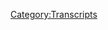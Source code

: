 {{Transcript
    | title         = [[462: July 26, 2020]]
    | caption       = [https://knowledgefight.libsyn.com/462-july-26-2020 Listen to this episode on Libsyn]
    | episodeNumber = [[462: July 26, 2020|462]]
    | length        = 01:38:36
}}

{{MessageBox
    | header     = Warning: Bot Generated Content
    | text       = This transcript was automatically generated by transcription software and likely contains many mistakes and misattributions. Please check the audio for definitive quotes, attribution, and context.
    | image      = N3yvass4myg91.webp
    | imagewidth = 50px
    | id         = warning
}}

{{TranscriptBlock
    | name      = Unknown Speaker
    | timestamp = 00:00:00.000
    | text      = N-N-N-N-N-N-N-Knowledge Fight
}}

{{TranscriptBlock
    | name      = Unknown Speaker
    | timestamp = 00:00:13.000
    | text      = Dan and Jordan, I am sweating
}}

{{TranscriptBlock
    | name      = Unknown Speaker
    | timestamp = 00:00:18.000
    | text      = knowledgefight.com, it's time to pray
}}

{{TranscriptBlock
    | name      = Unknown Speaker
    | timestamp = 00:00:21.000
    | text      = I have great respect for knowledgefight
}}

{{TranscriptBlock
    | name      = Unknown Speaker
    | timestamp = 00:00:24.000
    | text      = I'm sick of them posing as if they're the good guys
}}

{{TranscriptBlock
    | name      = Unknown Speaker
    | timestamp = 00:00:27.000
    | text      = saying we are the bad guys, knowledgefight
}}

{{TranscriptBlock
    | name      = Unknown Speaker
    | timestamp = 00:00:30.000
    | text      = Dan and Jordan, knowledgefight
}}

{{TranscriptBlock
    | name      = Unknown Speaker
    | timestamp = 00:00:32.000
    | text      = Rettler, Rettler, Rettler
}}

{{TranscriptBlock
    | name      = Unknown Speaker
    | timestamp = 00:00:34.000
    | text      = I need, I need money
}}

{{TranscriptBlock
    | name      = Unknown Speaker
    | timestamp = 00:00:36.000
    | text      = Rettler, Rettler, Rettler
}}

{{TranscriptBlock
    | name      = Unknown Speaker
    | timestamp = 00:00:39.000
    | text      = Andy and Kansas, Andy and Kansas
}}

{{TranscriptBlock
    | name      = Unknown Speaker
    | timestamp = 00:00:42.000
    | text      = Stop it, Andy and Kansas, Andy and Kansas
}}

{{TranscriptBlock
    | name      = Unknown Speaker
    | timestamp = 00:00:45.000
    | text      = Andy, Andy, it's time to pray
}}

{{TranscriptBlock
    | name      = Unknown Speaker
    | timestamp = 00:00:47.000
    | text      = Andy and Kansas, you're on the air, thanks for holding us
}}

{{TranscriptBlock
    | name      = Unknown Speaker
    | timestamp = 00:00:49.000
    | text      = Hello Alex, I'm a victim caller, I'm a huge fan
}}

{{TranscriptBlock
    | name      = Unknown Speaker
    | timestamp = 00:00:52.000
    | text      = I love your work
}}

{{TranscriptBlock
    | name      = Unknown Speaker
    | timestamp = 00:00:53.000
    | text      = knowledgefight
}}

{{TranscriptBlock
    | name      = Unknown Speaker
    | timestamp = 00:00:54.000
    | text      = knowledgefight.com
}}

{{TranscriptBlock
    | name      = Unknown Speaker
    | timestamp = 00:00:57.000
    | text      = I love you
}}

{{TranscriptBlock
    | name      = Unknown Speaker
    | timestamp = 00:00:59.000
    | text      = Hey everybody, welcome back to Knowledge Fight, I'm Dan
}}

{{TranscriptBlock
    | name      = Unknown Speaker
    | timestamp = 00:01:01.000
    | text      = I'm Jordan
}}

{{TranscriptBlock
    | name      = Unknown Speaker
    | timestamp = 00:01:02.000
    | text      = We're a couple dudes, I can sit around and drink novelty beverages and talk just a little about Alex Jones
}}

{{TranscriptBlock
    | name      = Unknown Speaker
    | timestamp = 00:01:05.000
    | text      = Indeed we are Dan
}}

{{TranscriptBlock
    | name      = Unknown Speaker
    | timestamp = 00:01:06.000
    | text      = Jordan
}}

{{TranscriptBlock
    | name      = Unknown Speaker
    | timestamp = 00:01:07.000
    | text      = Dan
}}

{{TranscriptBlock
    | name      = Unknown Speaker
    | timestamp = 00:01:08.000
    | text      = Jordan
}}

{{TranscriptBlock
    | name      = Unknown Speaker
    | timestamp = 00:01:09.000
    | text      = Quick question
}}

{{TranscriptBlock
    | name      = Unknown Speaker
    | timestamp = 00:01:10.000
    | text      = You go first
}}

{{TranscriptBlock
    | name      = Unknown Speaker
    | timestamp = 00:01:11.000
    | text      = What's your bright spot this week?
}}

{{TranscriptBlock
    | name      = Unknown Speaker
    | timestamp = 00:01:12.000
    | text      = You go first
}}

{{TranscriptBlock
    | name      = Unknown Speaker
    | timestamp = 00:01:13.000
    | text      = Oh, we've been together too long, now you're answering my questions before I answer
}}

{{TranscriptBlock
    | name      = Unknown Speaker
    | timestamp = 00:01:16.000
    | text      = Uh huh, yes, I'm a psychic
}}

{{TranscriptBlock
    | name      = Unknown Speaker
    | timestamp = 00:01:18.000
    | text      = That is, that's my bright spot
}}

{{TranscriptBlock
    | name      = Unknown Speaker
    | timestamp = 00:01:19.000
    | text      = I'm a magician, Jordan
}}

{{TranscriptBlock
    | name      = Unknown Speaker
    | timestamp = 00:01:21.000
    | text      = No, I have an incredibly dark bright spot
}}

{{TranscriptBlock
    | name      = Unknown Speaker
    | timestamp = 00:01:27.000
    | text      = Great, did you start paying Paper Mario?
}}

{{TranscriptBlock
    | name      = Unknown Speaker
    | timestamp = 00:01:29.000
    | text      = No, which is that our friend of the show, Molly C,
}}

{{TranscriptBlock
    | name      = Unknown Speaker
    | timestamp = 00:01:33.000
    | text      = at socialistdogmom on Twitter, mother of two very cute dogs
}}

{{TranscriptBlock
    | name      = Unknown Speaker
    | timestamp = 00:01:38.000
    | text      = is out of lockup officially
}}

{{TranscriptBlock
    | name      = Unknown Speaker
    | timestamp = 00:01:41.000
    | text      = She's still got all kinds of legal mumbo jumbo to deal with
}}

{{TranscriptBlock
    | name      = Unknown Speaker
    | timestamp = 00:01:46.000
    | text      = It's good that she's out and it's a truly horrifying travesty that she was ever
}}

{{TranscriptBlock
    | name      = Unknown Speaker
    | timestamp = 00:01:53.000
    | text      = Like, she has made me create a new stat
}}

{{TranscriptBlock
    | name      = Unknown Speaker
    | timestamp = 00:01:56.000
    | text      = Uh huh, what's that?
}}

{{TranscriptBlock
    | name      = Unknown Speaker
    | timestamp = 00:01:57.000
    | text      = I call it a murders above replacement person
}}

{{TranscriptBlock
    | name      = Unknown Speaker
    | timestamp = 00:02:01.000
    | text      = Like, she could commit two murders and still be better than the replacement person
}}

{{TranscriptBlock
    | name      = Unknown Speaker
    | timestamp = 00:02:06.000
    | text      = Do you know what I'm saying?
}}

{{TranscriptBlock
    | name      = Unknown Speaker
    | timestamp = 00:02:07.000
    | text      = Three murders, she's not there yet
}}

{{TranscriptBlock
    | name      = Unknown Speaker
    | timestamp = 00:02:09.000
    | text      = She's getting there
}}

{{TranscriptBlock
    | name      = Unknown Speaker
    | timestamp = 00:02:10.000
    | text      = It's an interesting stat
}}

{{TranscriptBlock
    | name      = Unknown Speaker
    | timestamp = 00:02:11.000
    | text      = I think it's great
}}

{{TranscriptBlock
    | name      = Unknown Speaker
    | timestamp = 00:02:12.000
    | text      = I don't know if we should use
}}

{{TranscriptBlock
    | name      = Unknown Speaker
    | timestamp = 00:02:14.000
    | text      = Still a net positive, do you know what I mean?
}}

{{TranscriptBlock
    | name      = Unknown Speaker
    | timestamp = 00:02:15.000
    | text      = I'm not sure if we should get into, like, murder and human lifesaver metrics
}}

{{TranscriptBlock
    | name      = Unknown Speaker
    | timestamp = 00:02:20.000
    | text      = Alright, that might be smart
}}

{{TranscriptBlock
    | name      = Unknown Speaker
    | timestamp = 00:02:21.000
    | text      = I'm not sure if money murder ball is the way you want to go with things
}}

{{TranscriptBlock
    | name      = Unknown Speaker
    | timestamp = 00:02:26.000
    | text      = But yeah, I saw that on Twitter
}}

{{TranscriptBlock
    | name      = Unknown Speaker
    | timestamp = 00:02:28.000
    | text      = Yes
}}

{{TranscriptBlock
    | name      = Unknown Speaker
    | timestamp = 00:02:29.000
    | text      = And I was very, very worried
}}

{{TranscriptBlock
    | name      = Unknown Speaker
    | timestamp = 00:02:31.000
    | text      = Yes
}}

{{TranscriptBlock
    | name      = Unknown Speaker
    | timestamp = 00:02:32.000
    | text      = But it looks like
}}

{{TranscriptBlock
    | name      = Unknown Speaker
    | timestamp = 00:02:33.000
    | text      = A great amount of support to you, Molly
}}

{{TranscriptBlock
    | name      = Unknown Speaker
    | timestamp = 00:02:35.000
    | text      = You are out there on the front lines in the fighting against fascism
}}

{{TranscriptBlock
    | name      = Unknown Speaker
    | timestamp = 00:02:38.000
    | text      = Good for you
}}

{{TranscriptBlock
    | name      = Unknown Speaker
    | timestamp = 00:02:39.000
    | text      = So, my bright spot, a little different
}}

{{TranscriptBlock
    | name      = Unknown Speaker
    | timestamp = 00:02:41.000
    | text      = I actually got a combination looking into the mailbag
}}

{{TranscriptBlock
    | name      = Unknown Speaker
    | timestamp = 00:02:46.000
    | text      = Alright
}}

{{TranscriptBlock
    | name      = Unknown Speaker
    | timestamp = 00:02:47.000
    | text      = Yep
}}

{{TranscriptBlock
    | name      = Unknown Speaker
    | timestamp = 00:02:48.000
    | text      = And also checking in on the year of the
}}

{{TranscriptBlock
    | name      = Unknown Speaker
    | timestamp = 00:02:49.000
    | text      = Seltzer
}}

{{TranscriptBlock
    | name      = Unknown Speaker
    | timestamp = 00:02:51.000
    | text      = So, first things first, I want to say a big thank you to our audience
}}

{{TranscriptBlock
    | name      = Unknown Speaker
    | timestamp = 00:02:56.000
    | text      = This really speaks highly of our audience
}}

{{TranscriptBlock
    | name      = Unknown Speaker
    | timestamp = 00:02:58.000
    | text      = That on our last episode I mentioned that I got some unmarked Rishi Seltzers
}}

{{TranscriptBlock
    | name      = Unknown Speaker
    | timestamp = 00:03:04.000
    | text      = Yes
}}

{{TranscriptBlock
    | name      = Unknown Speaker
    | timestamp = 00:03:05.000
    | text      = And no one falsely took responsibility for sending them
}}

{{TranscriptBlock
    | name      = Unknown Speaker
    | timestamp = 00:03:07.000
    | text      = Oh, that's great, that's great
}}

{{TranscriptBlock
    | name      = Unknown Speaker
    | timestamp = 00:03:09.000
    | text      = Anybody could have emailed me and been like, it was me
}}

{{TranscriptBlock
    | name      = Unknown Speaker
    | timestamp = 00:03:11.000
    | text      = I believe you
}}

{{TranscriptBlock
    | name      = Unknown Speaker
    | timestamp = 00:03:12.000
    | text      = Yeah
}}

{{TranscriptBlock
    | name      = Unknown Speaker
    | timestamp = 00:03:13.000
    | text      = No, that was, I got a message from Amy
}}

{{TranscriptBlock
    | name      = Unknown Speaker
    | timestamp = 00:03:15.000
    | text      = Thank you so much, I really appreciate sending this sampler pack
}}

{{TranscriptBlock
    | name      = Unknown Speaker
    | timestamp = 00:03:19.000
    | text      = I have not gotten a chance to try them yet
}}

{{TranscriptBlock
    | name      = Unknown Speaker
    | timestamp = 00:03:22.000
    | text      = But mostly out of fear, because they look like they're fantastic
}}

{{TranscriptBlock
    | name      = Unknown Speaker
    | timestamp = 00:03:26.000
    | text      = But also another little side care package from Amy came along
}}

{{TranscriptBlock
    | name      = Unknown Speaker
    | timestamp = 00:03:31.000
    | text      = And there's, like, some treats for Selene
}}

{{TranscriptBlock
    | name      = Unknown Speaker
    | timestamp = 00:03:34.000
    | text      = And just very excited to plant some of this pet grass that came along
}}

{{TranscriptBlock
    | name      = Unknown Speaker
    | timestamp = 00:03:38.000
    | text      = That's fantastic
}}

{{TranscriptBlock
    | name      = Unknown Speaker
    | timestamp = 00:03:39.000
    | text      = Also, Ziep got some masks from Brian
}}

{{TranscriptBlock
    | name      = Unknown Speaker
    | timestamp = 00:03:42.000
    | text      = We did, we did, thank you very much Brian
}}

{{TranscriptBlock
    | name      = Unknown Speaker
    | timestamp = 00:03:44.000
    | text      = Got one for me with chili peppers on it
}}

{{TranscriptBlock
    | name      = Unknown Speaker
    | timestamp = 00:03:46.000
    | text      = Oh, indeed
}}

{{TranscriptBlock
    | name      = Unknown Speaker
    | timestamp = 00:03:47.000
    | text      = Because I love Anthony Kiedis
}}

{{TranscriptBlock
    | name      = Unknown Speaker
    | timestamp = 00:03:48.000
    | text      = Indeed, and I am just a smoke
}}

{{TranscriptBlock
    | name      = Unknown Speaker
    | timestamp = 00:03:51.000
    | text      = A smoke boy
}}

{{TranscriptBlock
    | name      = Unknown Speaker
    | timestamp = 00:03:52.000
    | text      = I'm just smoke, it looks like I'm smoking as I'm wearing a mask
}}

{{TranscriptBlock
    | name      = Unknown Speaker
    | timestamp = 00:03:56.000
    | text      = Noob Saibot
}}

{{TranscriptBlock
    | name      = Unknown Speaker
    | timestamp = 00:03:57.000
    | text      = I love it
}}

{{TranscriptBlock
    | name      = Unknown Speaker
    | timestamp = 00:03:58.000
    | text      = I believe
}}

{{TranscriptBlock
    | name      = Unknown Speaker
    | timestamp = 00:03:59.000
    | text      = I think you're right
}}

{{TranscriptBlock
    | name      = Unknown Speaker
    | timestamp = 00:04:00.000
    | text      = So last thing really quick in the Seltzer mailbag
}}

{{TranscriptBlock
    | name      = Unknown Speaker
    | timestamp = 00:04:03.000
    | text      = Which is what it's becoming, kind of
}}

{{TranscriptBlock
    | name      = Unknown Speaker
    | timestamp = 00:04:05.000
    | text      = So I mentioned on a recent episode
}}

{{TranscriptBlock
    | name      = Unknown Speaker
    | timestamp = 00:04:07.000
    | text      = I think it was the last episode
}}

{{TranscriptBlock
    | name      = Unknown Speaker
    | timestamp = 00:04:08.000
    | text      = That Aaron sent in polar Seltzers
}}

{{TranscriptBlock
    | name      = Unknown Speaker
    | timestamp = 00:04:12.000
    | text      = And I finally drank all of them
}}

{{TranscriptBlock
    | name      = Unknown Speaker
    | timestamp = 00:04:14.000
    | text      = And the summer series, I'm here to talk about it
}}

{{TranscriptBlock
    | name      = Unknown Speaker
    | timestamp = 00:04:17.000
    | text      = You would think that raspberry rosÃ©
}}

{{TranscriptBlock
    | name      = Unknown Speaker
    | timestamp = 00:04:20.000
    | text      = Or strawberry margarita
}}

{{TranscriptBlock
    | name      = Unknown Speaker
    | timestamp = 00:04:22.000
    | text      = Would be the ones that I declare the champions of this set
}}

{{TranscriptBlock
    | name      = Unknown Speaker
    | timestamp = 00:04:26.000
    | text      = Because raspberry rosÃ© sounds like it would be amazing
}}

{{TranscriptBlock
    | name      = Unknown Speaker
    | timestamp = 00:04:29.000
    | text      = They're great flavors
}}

{{TranscriptBlock
    | name      = Unknown Speaker
    | timestamp = 00:04:30.000
    | text      = I love raspberries
}}

{{TranscriptBlock
    | name      = Unknown Speaker
    | timestamp = 00:04:31.000
    | text      = I feel like the trying to create a wine kind of vibe
}}

{{TranscriptBlock
    | name      = Unknown Speaker
    | timestamp = 00:04:35.000
    | text      = I think that's a great idea
}}

{{TranscriptBlock
    | name      = Unknown Speaker
    | timestamp = 00:04:36.000
    | text      = Now I'm not going to say that they're bad
}}

{{TranscriptBlock
    | name      = Unknown Speaker
    | timestamp = 00:04:38.000
    | text      = They're good, they're very good
}}

{{TranscriptBlock
    | name      = Unknown Speaker
    | timestamp = 00:04:39.000
    | text      = All of them are good
}}

{{TranscriptBlock
    | name      = Unknown Speaker
    | timestamp = 00:04:40.000
    | text      = Okay
}}

{{TranscriptBlock
    | name      = Unknown Speaker
    | timestamp = 00:04:41.000
    | text      = Surprise winner
}}

{{TranscriptBlock
    | name      = Unknown Speaker
    | timestamp = 00:04:42.000
    | text      = Surprise victor
}}

{{TranscriptBlock
    | name      = Unknown Speaker
    | timestamp = 00:04:43.000
    | text      = Yes
}}

{{TranscriptBlock
    | name      = Unknown Speaker
    | timestamp = 00:04:44.000
    | text      = Perfectly plum summer
}}

{{TranscriptBlock
    | name      = Unknown Speaker
    | timestamp = 00:04:46.000
    | text      = Really?
}}

{{TranscriptBlock
    | name      = Unknown Speaker
    | timestamp = 00:04:47.000
    | text      = The best
}}

{{TranscriptBlock
    | name      = Unknown Speaker
    | timestamp = 00:04:48.000
    | text      = Really?
}}

{{TranscriptBlock
    | name      = Unknown Speaker
    | timestamp = 00:04:49.000
    | text      = I had no idea this is the first plum Seltzer
}}

{{TranscriptBlock
    | name      = Unknown Speaker
    | timestamp = 00:04:51.000
    | text      = That we've had in the year of the Seltzer
}}

{{TranscriptBlock
    | name      = Unknown Speaker
    | timestamp = 00:04:53.000
    | text      = I am not going to drink a Seltzer that makes me shit myself
}}

{{TranscriptBlock
    | name      = Unknown Speaker
    | timestamp = 00:04:55.000
    | text      = Perfectly plum, 82 out of 100
}}

{{TranscriptBlock
    | name      = Unknown Speaker
    | timestamp = 00:04:58.000
    | text      = 82 out of 100
}}

{{TranscriptBlock
    | name      = Unknown Speaker
    | timestamp = 00:04:59.000
    | text      = It's in the top 5
}}

{{TranscriptBlock
    | name      = Unknown Speaker
    | timestamp = 00:05:00.000
    | text      = Is it because it keeps you regular?
}}

{{TranscriptBlock
    | name      = Unknown Speaker
    | timestamp = 00:05:01.000
    | text      = No, I don't think I had any bowel related response to it
}}

{{TranscriptBlock
    | name      = Unknown Speaker
    | timestamp = 00:05:05.000
    | text      = No, I was just blown away
}}

{{TranscriptBlock
    | name      = Unknown Speaker
    | timestamp = 00:05:07.000
    | text      = The flavor is really good, it's complex
}}

{{TranscriptBlock
    | name      = Unknown Speaker
    | timestamp = 00:05:09.000
    | text      = It's unlike a lot of the other Seltzers
}}

{{TranscriptBlock
    | name      = Unknown Speaker
    | timestamp = 00:05:12.000
    | text      = In terms of, much like passion fruit
}}

{{TranscriptBlock
    | name      = Unknown Speaker
    | timestamp = 00:05:15.000
    | text      = It's a fruit flavor that I didn't think I would enjoy
}}

{{TranscriptBlock
    | name      = Unknown Speaker
    | timestamp = 00:05:18.000
    | text      = I didn't know what I was getting into with the plum Seltzer
}}

{{TranscriptBlock
    | name      = Unknown Speaker
    | timestamp = 00:05:21.000
    | text      = Sure, plum doesn't sound appealing
}}

{{TranscriptBlock
    | name      = Unknown Speaker
    | timestamp = 00:05:22.000
    | text      = So good
}}

{{TranscriptBlock
    | name      = Unknown Speaker
    | timestamp = 00:05:23.000
    | text      = Alright
}}

{{TranscriptBlock
    | name      = Unknown Speaker
    | timestamp = 00:05:24.000
    | text      = So good
}}

{{TranscriptBlock
    | name      = Unknown Speaker
    | timestamp = 00:05:25.000
    | text      = Alright, what do we got from the raspberry rosÃ©?
}}

{{TranscriptBlock
    | name      = Unknown Speaker
    | timestamp = 00:05:27.000
    | text      = Raspberry rosÃ© was coming in at 77
}}

{{TranscriptBlock
    | name      = Unknown Speaker
    | timestamp = 00:05:29.000
    | text      = 77? That's great
}}

{{TranscriptBlock
    | name      = Unknown Speaker
    | timestamp = 00:05:30.000
    | text      = No, it is
}}

{{TranscriptBlock
    | name      = Unknown Speaker
    | timestamp = 00:05:31.000
    | text      = That's only 5 behind the plum
}}

{{TranscriptBlock
    | name      = Unknown Speaker
    | timestamp = 00:05:32.000
    | text      = I mean, look, it's not enough for the top 5
}}

{{TranscriptBlock
    | name      = Unknown Speaker
    | timestamp = 00:05:35.000
    | text      = No, that's true
}}

{{TranscriptBlock
    | name      = Unknown Speaker
    | timestamp = 00:05:36.000
    | text      = At this point
}}

{{TranscriptBlock
    | name      = Unknown Speaker
    | timestamp = 00:05:37.000
    | text      = All of them are in danger of Rishi knocking them all out of the top 5
}}

{{TranscriptBlock
    | name      = Unknown Speaker
    | timestamp = 00:05:41.000
    | text      = Quite frankly
}}

{{TranscriptBlock
    | name      = Unknown Speaker
    | timestamp = 00:05:42.000
    | text      = And as we all know, occasionally there could be a revised ruling
}}

{{TranscriptBlock
    | name      = Unknown Speaker
    | timestamp = 00:05:47.000
    | text      = No, there can't be
}}

{{TranscriptBlock
    | name      = Unknown Speaker
    | timestamp = 00:05:48.000
    | text      = I was totally caught off guard on my heels
}}

{{TranscriptBlock
    | name      = Unknown Speaker
    | timestamp = 00:05:52.000
    | text      = It was the last one of them I tried
}}

{{TranscriptBlock
    | name      = Unknown Speaker
    | timestamp = 00:05:55.000
    | text      = Because I was like, I don't know about plum
}}

{{TranscriptBlock
    | name      = Unknown Speaker
    | timestamp = 00:05:58.000
    | text      = Sure, sure, sure
}}

{{TranscriptBlock
    | name      = Unknown Speaker
    | timestamp = 00:05:59.000
    | text      = I don't think this is going to be good
}}

{{TranscriptBlock
    | name      = Unknown Speaker
    | timestamp = 00:06:01.000
    | text      = It was sitting in the fridge
}}

{{TranscriptBlock
    | name      = Unknown Speaker
    | timestamp = 00:06:03.000
    | text      = It was late, I was working
}}

{{TranscriptBlock
    | name      = Unknown Speaker
    | timestamp = 00:06:05.000
    | text      = I was like, I need a little caffeine-less beverage
}}

{{TranscriptBlock
    | name      = Unknown Speaker
    | timestamp = 00:06:08.000
    | text      = See what happens
}}

{{TranscriptBlock
    | name      = Unknown Speaker
    | timestamp = 00:06:09.000
    | text      = Fucking see the plum in there
}}

{{TranscriptBlock
    | name      = Unknown Speaker
    | timestamp = 00:06:11.000
    | text      = And I'm like, well, alright, here we go
}}

{{TranscriptBlock
    | name      = Unknown Speaker
    | timestamp = 00:06:13.000
    | text      = Gotta do it
}}

{{TranscriptBlock
    | name      = Unknown Speaker
    | timestamp = 00:06:14.000
    | text      = Blown away
}}

{{TranscriptBlock
    | name      = Unknown Speaker
    | timestamp = 00:06:15.000
    | text      = Blown away
}}

{{TranscriptBlock
    | name      = Unknown Speaker
    | timestamp = 00:06:16.000
    | text      = So good
}}

{{TranscriptBlock
    | name      = Unknown Speaker
    | timestamp = 00:06:17.000
    | text      = And that's coming after a 77
}}

{{TranscriptBlock
    | name      = Unknown Speaker
    | timestamp = 00:06:19.000
    | text      = It's not like you were expecting anything to beat that kind of level
}}

{{TranscriptBlock
    | name      = Unknown Speaker
    | timestamp = 00:06:24.000
    | text      = No, not at all
}}

{{TranscriptBlock
    | name      = Unknown Speaker
    | timestamp = 00:06:25.000
    | text      = And then plum came out of nowhere
}}

{{TranscriptBlock
    | name      = Unknown Speaker
    | timestamp = 00:06:26.000
    | text      = I mean, we had like, I think the lowest of them was the kiwi pink grapefruit
}}

{{TranscriptBlock
    | name      = Unknown Speaker
    | timestamp = 00:06:31.000
    | text      = But that was still a 68
}}

{{TranscriptBlock
    | name      = Unknown Speaker
    | timestamp = 00:06:32.000
    | text      = That's still solid
}}

{{TranscriptBlock
    | name      = Unknown Speaker
    | timestamp = 00:06:34.000
    | text      = Yeah, their whole series of summer ones were really good
}}

{{TranscriptBlock
    | name      = Unknown Speaker
    | timestamp = 00:06:36.000
    | text      = Really good
}}

{{TranscriptBlock
    | name      = Unknown Speaker
    | timestamp = 00:06:37.000
    | text      = But plum
}}

{{TranscriptBlock
    | name      = Unknown Speaker
    | timestamp = 00:06:38.000
    | text      = Plum it is
}}

{{TranscriptBlock
    | name      = Unknown Speaker
    | timestamp = 00:06:39.000
    | text      = Anyway, this has been my bright spot, is plums apparently
}}

{{TranscriptBlock
    | name      = Unknown Speaker
    | timestamp = 00:06:43.000
    | text      = Maybe I gotta fuck around and get some plums in my life
}}

{{TranscriptBlock
    | name      = Unknown Speaker
    | timestamp = 00:06:46.000
    | text      = Maybe I gotta fuck around and get some plums
}}

{{TranscriptBlock
    | name      = Unknown Speaker
    | timestamp = 00:06:48.000
    | text      = Says a 34-year-old
}}

{{TranscriptBlock
    | name      = Unknown Speaker
    | timestamp = 00:06:50.000
    | text      = Yeah, maybe
}}

{{TranscriptBlock
    | name      = Unknown Speaker
    | timestamp = 00:06:51.000
    | text      = Maybe I'll grow into aging really well
}}

{{TranscriptBlock
    | name      = Unknown Speaker
    | timestamp = 00:06:53.000
    | text      = Maybe
}}

{{TranscriptBlock
    | name      = Unknown Speaker
    | timestamp = 00:06:54.000
    | text      = If I love plums
}}

{{TranscriptBlock
    | name      = Unknown Speaker
    | timestamp = 00:06:55.000
    | text      = So Jordan, today we've got an interesting thing to go over
}}

{{TranscriptBlock
    | name      = Unknown Speaker
    | timestamp = 00:06:59.000
    | text      = We're going to be talking about July 26th, 2020
}}

{{TranscriptBlock
    | name      = Unknown Speaker
    | timestamp = 00:07:02.000
    | text      = This is 2020
}}

{{TranscriptBlock
    | name      = Unknown Speaker
    | timestamp = 00:07:03.000
    | text      = God dammit
}}

{{TranscriptBlock
    | name      = Unknown Speaker
    | timestamp = 00:07:04.000
    | text      = This is Sunday's episode
}}

{{TranscriptBlock
    | name      = Unknown Speaker
    | timestamp = 00:07:05.000
    | text      = And what I figured was, you know, our last episode we talked about Alex's special report that he put out on Saturday
}}

{{TranscriptBlock
    | name      = Unknown Speaker
    | timestamp = 00:07:12.000
    | text      = I felt like it was kind of, I believe the word he used was perfunctory
}}

{{TranscriptBlock
    | name      = Unknown Speaker
    | timestamp = 00:07:16.000
    | text      = Yes
}}

{{TranscriptBlock
    | name      = Unknown Speaker
    | timestamp = 00:07:17.000
    | text      = It was lacking a little bit of his show
}}

{{TranscriptBlock
    | name      = Unknown Speaker
    | timestamp = 00:07:19.000
    | text      = Very much unnecessary
}}

{{TranscriptBlock
    | name      = Unknown Speaker
    | timestamp = 00:07:21.000
    | text      = So I figured, like, let's give him another chance
}}

{{TranscriptBlock
    | name      = Unknown Speaker
    | timestamp = 00:07:23.000
    | text      = Shh, let's pretend he's coming back from vacation on Sunday
}}

{{TranscriptBlock
    | name      = Unknown Speaker
    | timestamp = 00:07:26.000
    | text      = Okay
}}

{{TranscriptBlock
    | name      = Unknown Speaker
    | timestamp = 00:07:27.000
    | text      = Let's pretend he didn't do that
}}

{{TranscriptBlock
    | name      = Unknown Speaker
    | timestamp = 00:07:28.000
    | text      = He didn't do that
}}

{{TranscriptBlock
    | name      = Unknown Speaker
    | timestamp = 00:07:29.000
    | text      = Mulligan
}}

{{TranscriptBlock
    | name      = Unknown Speaker
    | timestamp = 00:07:30.000
    | text      = So we're going to pretend that he's been out of studio
}}

{{TranscriptBlock
    | name      = Unknown Speaker
    | timestamp = 00:07:32.000
    | text      = Alright
}}

{{TranscriptBlock
    | name      = Unknown Speaker
    | timestamp = 00:07:33.000
    | text      = And just come back in here
}}

{{TranscriptBlock
    | name      = Unknown Speaker
    | timestamp = 00:07:35.000
    | text      = I might have also covered Monday's episode, but I kind of got about three-quarters of the way through this episode
}}

{{TranscriptBlock
    | name      = Unknown Speaker
    | timestamp = 00:07:40.000
    | text      = And I just got pass
}}

{{TranscriptBlock
    | name      = Unknown Speaker
    | timestamp = 00:07:42.000
    | text      = Yeah
}}

{{TranscriptBlock
    | name      = Unknown Speaker
    | timestamp = 00:07:43.000
    | text      = He has a guest on and I was like, I don't even care anymore
}}

{{TranscriptBlock
    | name      = Unknown Speaker
    | timestamp = 00:07:46.000
    | text      = What I realized is, like, our show is essentially, like, if you listen to somebody, like a commentator, anybody
}}

{{TranscriptBlock
    | name      = Unknown Speaker
    | timestamp = 00:07:52.000
    | text      = And they're like, Soros is a Nazi collaborator
}}

{{TranscriptBlock
    | name      = Unknown Speaker
    | timestamp = 00:07:55.000
    | text      = Sure
}}

{{TranscriptBlock
    | name      = Unknown Speaker
    | timestamp = 00:07:56.000
    | text      = You know I don't need to listen to this person
}}

{{TranscriptBlock
    | name      = Unknown Speaker
    | timestamp = 00:07:58.000
    | text      = They are a fucking weirdo and a liar
}}

{{TranscriptBlock
    | name      = Unknown Speaker
    | timestamp = 00:08:01.000
    | text      = Yeah, they're in our government
}}

{{TranscriptBlock
    | name      = Unknown Speaker
    | timestamp = 00:08:03.000
    | text      = Our show is essentially, like, what if we didn't take red flags seriously
}}

{{TranscriptBlock
    | name      = Unknown Speaker
    | timestamp = 00:08:08.000
    | text      = What if we kept listening to people we should have stopped listening to long ago
}}

{{TranscriptBlock
    | name      = Unknown Speaker
    | timestamp = 00:08:12.000
    | text      = Sure, that's true
}}

{{TranscriptBlock
    | name      = Unknown Speaker
    | timestamp = 00:08:13.000
    | text      = And it became unbearable after about three-quarters of this episode
}}

{{TranscriptBlock
    | name      = Unknown Speaker
    | timestamp = 00:08:17.000
    | text      = He didn't have diamond and silk, he had the cubic zirconia and linen
}}

{{TranscriptBlock
    | name      = Unknown Speaker
    | timestamp = 00:08:20.000
    | text      = I don't think that, I think that they're outside of his guest range now
}}

{{TranscriptBlock
    | name      = Unknown Speaker
    | timestamp = 00:08:25.000
    | text      = They're too, yeah, yeah, yeah, you might be right
}}

{{TranscriptBlock
    | name      = Unknown Speaker
    | timestamp = 00:08:27.000
    | text      = Yeah, I think they've moved beyond Alex Jones
}}

{{TranscriptBlock
    | name      = Unknown Speaker
    | timestamp = 00:08:29.000
    | text      = Oh, poor bastard
}}

{{TranscriptBlock
    | name      = Unknown Speaker
    | timestamp = 00:08:31.000
    | text      = So, before we get down to business, Jordan, we're going to take a little moment here to say thank you
}}

{{TranscriptBlock
    | name      = Unknown Speaker
    | timestamp = 00:08:34.000
    | text      = To the folks who have signed up and are supporting the show
}}

{{TranscriptBlock
    | name      = Unknown Speaker
    | timestamp = 00:08:36.000
    | text      = So first, Douglas M, thank you so much, you are now a policy wonk
}}

{{TranscriptBlock
    | name      = Unknown Speaker
    | timestamp = 00:08:39.000
    | text      = I'm a policy wonk
}}

{{TranscriptBlock
    | name      = Unknown Speaker
    | timestamp = 00:08:40.000
    | text      = Thank you, Douglas
}}

{{TranscriptBlock
    | name      = Unknown Speaker
    | timestamp = 00:08:41.000
    | text      = Thank you
}}

{{TranscriptBlock
    | name      = Unknown Speaker
    | timestamp = 00:08:42.000
    | text      = Next, Tyler C, thank you so much, you are now a policy wonk
}}

{{TranscriptBlock
    | name      = Unknown Speaker
    | timestamp = 00:08:44.000
    | text      = I'm a policy wonk
}}

{{TranscriptBlock
    | name      = Unknown Speaker
    | timestamp = 00:08:45.000
    | text      = Thanks, Tyler
}}

{{TranscriptBlock
    | name      = Unknown Speaker
    | timestamp = 00:08:46.000
    | text      = Thank you
}}

{{TranscriptBlock
    | name      = Unknown Speaker
    | timestamp = 00:08:47.000
    | text      = Next, Robin C, thank you so much, you are now a policy wonk
}}

{{TranscriptBlock
    | name      = Unknown Speaker
    | timestamp = 00:08:49.000
    | text      = I'm a policy wonk
}}

{{TranscriptBlock
    | name      = Unknown Speaker
    | timestamp = 00:08:50.000
    | text      = Thank you, Robin
}}

{{TranscriptBlock
    | name      = Unknown Speaker
    | timestamp = 00:08:51.000
    | text      = Thank you
}}

{{TranscriptBlock
    | name      = Unknown Speaker
    | timestamp = 00:08:52.000
    | text      = Next, Chase C, thank you so much, you are now a policy wonk
}}

{{TranscriptBlock
    | name      = Unknown Speaker
    | timestamp = 00:08:54.000
    | text      = I'm a policy wonk
}}

{{TranscriptBlock
    | name      = Unknown Speaker
    | timestamp = 00:08:55.000
    | text      = Thanks, Chase
}}

{{TranscriptBlock
    | name      = Unknown Speaker
    | timestamp = 00:08:56.000
    | text      = Bunch of last initial triplets
}}

{{TranscriptBlock
    | name      = Unknown Speaker
    | timestamp = 00:08:57.000
    | text      = I get a lot of C's
}}

{{TranscriptBlock
    | name      = Unknown Speaker
    | timestamp = 00:08:58.000
    | text      = Next, Lee P, thank you so much, you are now a policy wonk
}}

{{TranscriptBlock
    | name      = Unknown Speaker
    | timestamp = 00:09:01.000
    | text      = I'm a policy wonk
}}

{{TranscriptBlock
    | name      = Unknown Speaker
    | timestamp = 00:09:02.000
    | text      = Thank you, Lee
}}

{{TranscriptBlock
    | name      = Unknown Speaker
    | timestamp = 00:09:03.000
    | text      = Next, I think books are neat, thank you so much, you are now a policy wonk
}}

{{TranscriptBlock
    | name      = Unknown Speaker
    | timestamp = 00:09:07.000
    | text      = I'm a policy wonk
}}

{{TranscriptBlock
    | name      = Unknown Speaker
    | timestamp = 00:09:08.000
    | text      = I think books are neat too, thank you
}}

{{TranscriptBlock
    | name      = Unknown Speaker
    | timestamp = 00:09:10.000
    | text      = May 3
}}

{{TranscriptBlock
    | name      = Unknown Speaker
    | timestamp = 00:09:11.000
    | text      = Next, Ryan C, another C, what is going on?
}}

{{TranscriptBlock
    | name      = Unknown Speaker
    | timestamp = 00:09:13.000
    | text      = What's happening?
}}

{{TranscriptBlock
    | name      = Unknown Speaker
    | timestamp = 00:09:14.000
    | text      = The C family, strongly policy wonkish
}}

{{TranscriptBlock
    | name      = Unknown Speaker
    | timestamp = 00:09:17.000
    | text      = I'm a policy wonk
}}

{{TranscriptBlock
    | name      = Unknown Speaker
    | timestamp = 00:09:18.000
    | text      = Thank you, Ryan
}}

{{TranscriptBlock
    | name      = Unknown Speaker
    | timestamp = 00:09:19.000
    | text      = And finally, I'd like to say thank you to a couple of people who donated on an elevated
}}

{{TranscriptBlock
    | name      = Unknown Speaker
    | timestamp = 00:09:22.000
    | text      = level, we appreciate that very much, so Sean R.D., thank you so much, you are now a technocrat
}}

{{TranscriptBlock
    | name      = Unknown Speaker
    | timestamp = 00:09:26.000
    | text      = Tom D., thank you so much, you are now a technocrat
}}

{{TranscriptBlock
    | name      = Unknown Speaker
    | timestamp = 00:09:28.000
    | text      = And Sam, thank you so much, you are now a technocrat
}}

{{TranscriptBlock
    | name      = Unknown Speaker
    | timestamp = 00:09:31.000
    | text      = I'm a policy wonk
}}

{{TranscriptBlock
    | name      = Unknown Speaker
    | timestamp = 00:09:32.000
    | text      = Crikey, mate, that's fantastic, have yourself a brew
}}

{{TranscriptBlock
    | name      = Unknown Speaker
    | timestamp = 00:09:35.000
    | text      = How's your 401k doing, bro?
}}

{{TranscriptBlock
    | name      = Unknown Speaker
    | timestamp = 00:09:37.000
    | text      = Alright, we gotta go full tilt boogie on this, Watson, alright?
}}

{{TranscriptBlock
    | name      = Unknown Speaker
    | timestamp = 00:09:40.000
    | text      = Let's just get down to business
}}

{{TranscriptBlock
    | name      = Unknown Speaker
    | timestamp = 00:09:41.000
    | text      = We ain't making that money off that heroin
}}

{{TranscriptBlock
    | name      = Unknown Speaker
    | timestamp = 00:09:43.000
    | text      = Why are you pimps so good?
}}

{{TranscriptBlock
    | name      = Unknown Speaker
    | timestamp = 00:09:45.000
    | text      = My neck is freakishly large
}}

{{TranscriptBlock
    | name      = Unknown Speaker
    | timestamp = 00:09:47.000
    | text      = I declare info war on you
}}

{{TranscriptBlock
    | name      = Unknown Speaker
    | timestamp = 00:09:50.000
    | text      = Thank you so much, Sean, thank you so much, Tom, and thank you so much, Sam
}}

{{TranscriptBlock
    | name      = Unknown Speaker
    | timestamp = 00:09:53.000
    | text      = Yes, thank you very much to all of you
}}

{{TranscriptBlock
    | name      = Unknown Speaker
    | timestamp = 00:09:55.000
    | text      = Yeah, if you're out there listening and thinking, hey, I enjoy this show, I'd like to support
}}

{{TranscriptBlock
    | name      = Unknown Speaker
    | timestamp = 00:09:57.000
    | text      = what these gents do, you can do that by going to our website, knowledgefight.com, clicking
}}

{{TranscriptBlock
    | name      = Unknown Speaker
    | timestamp = 00:10:00.000
    | text      = the button that says support the show, we would appreciate it
}}

{{TranscriptBlock
    | name      = Unknown Speaker
    | timestamp = 00:10:02.000
    | text      = Indeed
}}

{{TranscriptBlock
    | name      = Unknown Speaker
    | timestamp = 00:10:03.000
    | text      = Or you can take that generosity and throw it in the direction of local charity in your
}}

{{TranscriptBlock
    | name      = Unknown Speaker
    | timestamp = 00:10:06.000
    | text      = area that help people in need
}}

{{TranscriptBlock
    | name      = Unknown Speaker
    | timestamp = 00:10:07.000
    | text      = That'd be great
}}

{{TranscriptBlock
    | name      = Unknown Speaker
    | timestamp = 00:10:08.000
    | text      = And what have you
}}

{{TranscriptBlock
    | name      = Unknown Speaker
    | timestamp = 00:10:09.000
    | text      = Absolutely
}}

{{TranscriptBlock
    | name      = Unknown Speaker
    | timestamp = 00:10:10.000
    | text      = So, Jordan, we start here on Sunday
}}

{{TranscriptBlock
    | name      = Unknown Speaker
    | timestamp = 00:10:12.000
    | text      = Alex has been out of studio for a week, and we pretend that he didn't do a special report
}}

{{TranscriptBlock
    | name      = Unknown Speaker
    | timestamp = 00:10:16.000
    | text      = that was a disaster on Saturday
}}

{{TranscriptBlock
    | name      = Unknown Speaker
    | timestamp = 00:10:17.000
    | text      = I didn't do it
}}

{{TranscriptBlock
    | name      = Unknown Speaker
    | timestamp = 00:10:18.000
    | text      = You know, you get back from a trip and you're just a little groggy
}}

{{TranscriptBlock
    | name      = Unknown Speaker
    | timestamp = 00:10:21.000
    | text      = Yeah
}}

{{TranscriptBlock
    | name      = Unknown Speaker
    | timestamp = 00:10:22.000
    | text      = Yeah
}}

{{TranscriptBlock
    | name      = Unknown Speaker
    | timestamp = 00:10:23.000
    | text      = You shake the cobwebs off
}}

{{TranscriptBlock
    | name      = Unknown Speaker
    | timestamp = 00:10:24.000
    | text      = Yeah, you get a mulligan
}}

{{TranscriptBlock
    | name      = Unknown Speaker
    | timestamp = 00:10:25.000
    | text      = You come in, and you start complaining
}}

{{TranscriptBlock
    | name      = Unknown Speaker
    | timestamp = 00:10:26.000
    | text      = Alright
}}

{{TranscriptBlock
    | name      = Unknown Speaker
    | timestamp = 00:10:27.000
    | text      = CNN, the police dogs of thought crime
}}

{{TranscriptBlock
    | name      = Unknown Speaker
    | timestamp = 00:10:31.000
    | text      = Sinclair says it will postpone and rework segment featuring conspiracy theory about
}}

{{TranscriptBlock
    | name      = Unknown Speaker
    | timestamp = 00:10:37.000
    | text      = Fauci
}}

{{TranscriptBlock
    | name      = Unknown Speaker
    | timestamp = 00:10:39.000
    | text      = And it says that without any proof, though they don't show the piece, they were going
}}

{{TranscriptBlock
    | name      = Unknown Speaker
    | timestamp = 00:10:43.000
    | text      = to look at Fauci at the NIH for 45 years, involved in gain-of-function transfers of
}}

{{TranscriptBlock
    | name      = Unknown Speaker
    | timestamp = 00:10:52.000
    | text      = weaponized coronavirus during the Obama administration
}}

{{TranscriptBlock
    | name      = Unknown Speaker
    | timestamp = 00:10:58.000
    | text      = So here's what happened with Sinclair at the end of last week that Alex is now covering
}}

{{TranscriptBlock
    | name      = Unknown Speaker
    | timestamp = 00:11:02.000
    | text      = They did a great job
}}

{{TranscriptBlock
    | name      = Unknown Speaker
    | timestamp = 00:11:03.000
    | text      = They did
}}

{{TranscriptBlock
    | name      = Unknown Speaker
    | timestamp = 00:11:04.000
    | text      = So Eric Bolling did an episode of his show where he interviewed the woman from Plandemic,
}}

{{TranscriptBlock
    | name      = Unknown Speaker
    | timestamp = 00:11:09.000
    | text      = Judea Makovits, and they did a ridiculous conspiracy piece about the allegations that
}}

{{TranscriptBlock
    | name      = Unknown Speaker
    | timestamp = 00:11:14.000
    | text      = Dr. Fauci created COVID-19
}}

{{TranscriptBlock
    | name      = Unknown Speaker
    | timestamp = 00:11:16.000
    | text      = It was straight-up Infowars shit, and they probably felt really good about it when they
}}

{{TranscriptBlock
    | name      = Unknown Speaker
    | timestamp = 00:11:20.000
    | text      = shot the video
}}

{{TranscriptBlock
    | name      = Unknown Speaker
    | timestamp = 00:11:22.000
    | text      = But unfortunately, they'd flown too close to the Infowars sun, and people like Oliver
}}

{{TranscriptBlock
    | name      = Unknown Speaker
    | timestamp = 00:11:26.000
    | text      = Darcy at CNN took notice
}}

{{TranscriptBlock
    | name      = Unknown Speaker
    | timestamp = 00:11:29.000
    | text      = Darcy wrote an article on CNN pointing out how embarrassing this episode of Bolling's
}}

{{TranscriptBlock
    | name      = Unknown Speaker
    | timestamp = 00:11:33.000
    | text      = show was, and in response Sinclair decided to postpone the episode and quote, rework
}}

{{TranscriptBlock
    | name      = Unknown Speaker
    | timestamp = 00:11:37.000
    | text      = it
}}

{{TranscriptBlock
    | name      = Unknown Speaker
    | timestamp = 00:11:38.000
    | text      = Something Bolling did was embarrassing? Oh, that's crazy
}}

{{TranscriptBlock
    | name      = Unknown Speaker
    | timestamp = 00:11:41.000
    | text      = They thought that they could put it out and just fly under the radar, but it turns out
}}

{{TranscriptBlock
    | name      = Unknown Speaker
    | timestamp = 00:11:44.000
    | text      = that people noticed, and Sinclair rightly realized that putting out this episode would
}}

{{TranscriptBlock
    | name      = Unknown Speaker
    | timestamp = 00:11:48.000
    | text      = probably be damaging to their brand
}}

{{TranscriptBlock
    | name      = Unknown Speaker
    | timestamp = 00:11:50.000
    | text      = Hey guys, whoopsadoodle on our part
}}

{{TranscriptBlock
    | name      = Unknown Speaker
    | timestamp = 00:11:52.000
    | text      = On Monday Sinclair announced that they were giving up on trying to rework the segment
}}

{{TranscriptBlock
    | name      = Unknown Speaker
    | timestamp = 00:11:56.000
    | text      = and were just going to shelf the entire thing and not air it
}}

{{TranscriptBlock
    | name      = Unknown Speaker
    | timestamp = 00:11:58.000
    | text      = Saying of Makovits, quote,
}}

{{TranscriptBlock
    | name      = Unknown Speaker
    | timestamp = 00:12:00.000
    | text      = Given the nature of the theories she presented, we believe it not appropriate to air the interview
}}

{{TranscriptBlock
    | name      = Unknown Speaker
    | timestamp = 00:12:06.000
    | text      = So, we're Sinclair, and we were really excited to air this stuff that we believe, 100%, but
}}

{{TranscriptBlock
    | name      = Unknown Speaker
    | timestamp = 00:12:13.000
    | text      = you guys realize she's crazy, so we like money more than our lives
}}

{{TranscriptBlock
    | name      = Unknown Speaker
    | timestamp = 00:12:18.000
    | text      = Yeah, this is just an example of a brand that enjoys a certain amount of mainstream appearance
}}

{{TranscriptBlock
    | name      = Unknown Speaker
    | timestamp = 00:12:22.000
    | text      = going one step too far and realizing they're probably in jeopardy of being seen for what
}}

{{TranscriptBlock
    | name      = Unknown Speaker
    | timestamp = 00:12:26.000
    | text      = they are, which is another Infowars
}}

{{TranscriptBlock
    | name      = Unknown Speaker
    | timestamp = 00:12:29.000
    | text      = CNN didn't tell them not to air the piece, that's just dumb spin Alex is putting on this
}}

{{TranscriptBlock
    | name      = Unknown Speaker
    | timestamp = 00:12:33.000
    | text      = story to make it possible for him to report
}}

{{TranscriptBlock
    | name      = Unknown Speaker
    | timestamp = 00:12:35.000
    | text      = And reporting on this story is going to be a challenge for him
}}

{{TranscriptBlock
    | name      = Unknown Speaker
    | timestamp = 00:12:39.000
    | text      = And the reason for that actually has to do with that episode of Bowling's Show
}}

{{TranscriptBlock
    | name      = Unknown Speaker
    | timestamp = 00:12:43.000
    | text      = Alex has to be in support of Makovits because she's stridently anti-vaccine and she's spreading
}}

{{TranscriptBlock
    | name      = Unknown Speaker
    | timestamp = 00:12:49.000
    | text      = all the COVID-19 conspiracies that are Alex's bread and butter right now
}}

{{TranscriptBlock
    | name      = Unknown Speaker
    | timestamp = 00:12:52.000
    | text      = He loves it
}}

{{TranscriptBlock
    | name      = Unknown Speaker
    | timestamp = 00:12:53.000
    | text      = However, the other guest on that program is going to be an issue
}}

{{TranscriptBlock
    | name      = Unknown Speaker
    | timestamp = 00:12:56.000
    | text      = Uh oh
}}

{{TranscriptBlock
    | name      = Unknown Speaker
    | timestamp = 00:12:57.000
    | text      = The other guest was Makovits' lawyer, Larry Klayman
}}

{{TranscriptBlock
    | name      = Unknown Speaker
    | timestamp = 00:13:00.000
    | text      = That asshole is everywhere
}}

{{TranscriptBlock
    | name      = Unknown Speaker
    | timestamp = 00:13:06.000
    | text      = He is, he's like a bad penny
}}

{{TranscriptBlock
    | name      = Unknown Speaker
    | timestamp = 00:13:08.000
    | text      = Where does he fucking come from?
}}

{{TranscriptBlock
    | name      = Unknown Speaker
    | timestamp = 00:13:10.000
    | text      = For those of you who don't keep up with our sundry weirdos who populate Alex's world
}}

{{TranscriptBlock
    | name      = Unknown Speaker
    | timestamp = 00:13:14.000
    | text      = Larry Klayman was a friend of Alex's back in the Obama bashing days, but in more recent times
}}

{{TranscriptBlock
    | name      = Unknown Speaker
    | timestamp = 00:13:19.000
    | text      = they've become bitter enemies
}}

{{TranscriptBlock
    | name      = Unknown Speaker
    | timestamp = 00:13:21.000
    | text      = Most recently Klayman, along with Jerome Corsi, filed the defamation lawsuit against Roger and Alex
}}

{{TranscriptBlock
    | name      = Unknown Speaker
    | timestamp = 00:13:27.000
    | text      = Which is likely doomed to failure, but isn't the sort of thing you expect to see going down between allies
}}

{{TranscriptBlock
    | name      = Unknown Speaker
    | timestamp = 00:13:33.000
    | text      = Alex is going to have to somehow dance around the fact that Klayman is Makovits' lawyer
}}

{{TranscriptBlock
    | name      = Unknown Speaker
    | timestamp = 00:13:38.000
    | text      = And you've got to assume that this is going to preclude her from ever appearing on Infowars
}}

{{TranscriptBlock
    | name      = Unknown Speaker
    | timestamp = 00:13:42.000
    | text      = Roger's not giving you those fucking computers
}}

{{TranscriptBlock
    | name      = Unknown Speaker
    | timestamp = 00:13:44.000
    | text      = This is all just very sad
}}

{{TranscriptBlock
    | name      = Unknown Speaker
    | timestamp = 00:13:46.000
    | text      = And honestly, I'm super bummed out that I know about the interpersonal dynamics of these con artists
}}

{{TranscriptBlock
    | name      = Unknown Speaker
    | timestamp = 00:13:51.000
    | text      = It's like I see her on the bowling show with Klayman as her lawyer and I'm like, wow, she's not going on Infowars now
}}

{{TranscriptBlock
    | name      = Unknown Speaker
    | timestamp = 00:13:58.000
    | text      = You shouldn't be embarrassed
}}

{{TranscriptBlock
    | name      = Unknown Speaker
    | timestamp = 00:14:00.000
    | text      = You know about the complicated interpersonal conflicts between characters on Degrassi, Dan
}}

{{TranscriptBlock
    | name      = Unknown Speaker
    | timestamp = 00:14:04.000
    | text      = True
}}

{{TranscriptBlock
    | name      = Unknown Speaker
    | timestamp = 00:14:05.000
    | text      = So let's leave the embarrassment behind
}}

{{TranscriptBlock
    | name      = Unknown Speaker
    | timestamp = 00:14:07.000
    | text      = My reality TV show is con artists and their lawyers
}}

{{TranscriptBlock
    | name      = Unknown Speaker
    | timestamp = 00:14:10.000
    | text      = I just watch them
}}

{{TranscriptBlock
    | name      = Unknown Speaker
    | timestamp = 00:14:12.000
    | text      = Yeah, that's way better than if you're Real Housewives of Beverly Hills-ing it
}}

{{TranscriptBlock
    | name      = Unknown Speaker
    | timestamp = 00:14:16.000
    | text      = It's hard to find people to gab about this stuff with
}}

{{TranscriptBlock
    | name      = Unknown Speaker
    | timestamp = 00:14:19.000
    | text      = Yeah, well that's true
}}

{{TranscriptBlock
    | name      = Unknown Speaker
    | timestamp = 00:14:21.000
    | text      = That's true, this is an isolating hobby of ours
}}

{{TranscriptBlock
    | name      = Unknown Speaker
    | timestamp = 00:14:25.000
    | text      = Much more easy to find someone to talk to about The Bachelor than like, hey GU, what's going on with Larry Klayman?
}}

{{TranscriptBlock
    | name      = Unknown Speaker
    | timestamp = 00:14:30.000
    | text      = Socially, options are light
}}

{{TranscriptBlock
    | name      = Unknown Speaker
    | timestamp = 00:14:34.000
    | text      = Melissa got voted off, but also Klayman is not getting those computers back
}}

{{TranscriptBlock
    | name      = Unknown Speaker
    | timestamp = 00:14:38.000
    | text      = Klayman got four clients, but he also can't practice law for 90 days
}}

{{TranscriptBlock
    | name      = Unknown Speaker
    | timestamp = 00:14:42.000
    | text      = Yeah, that might be an issue
}}

{{TranscriptBlock
    | name      = Unknown Speaker
    | timestamp = 00:14:45.000
    | text      = Dan, I gotta go, I know you do
}}

{{TranscriptBlock
    | name      = Unknown Speaker
    | timestamp = 00:14:47.000
    | text      = No, no, I agree with you
}}

{{TranscriptBlock
    | name      = Unknown Speaker
    | timestamp = 00:14:49.000
    | text      = So my cat likes hearing about it
}}

{{TranscriptBlock
    | name      = Unknown Speaker
    | timestamp = 00:14:52.000
    | text      = But Alex gets into talking about his conspiracies about Fauci and how Sinclair should be airing this stuff
}}

{{TranscriptBlock
    | name      = Unknown Speaker
    | timestamp = 00:15:00.000
    | text      = Of course they should, it's the truth
}}

{{TranscriptBlock
    | name      = Unknown Speaker
    | timestamp = 00:15:02.000
    | text      = And so Alex has his sort of beats, his waypoints that he goes to in order to prove his Fauci conspiracies
}}

{{TranscriptBlock
    | name      = Unknown Speaker
    | timestamp = 00:15:09.000
    | text      = And they're just headlines
}}

{{TranscriptBlock
    | name      = Unknown Speaker
    | timestamp = 00:15:11.000
    | text      = Fauci, at the NIH for 45 years, involved in gain of function transfers of weaponized coronavirus during the Obama administration
}}

{{TranscriptBlock
    | name      = Unknown Speaker
    | timestamp = 00:15:24.000
    | text      = Now, Dr. McCamishaw please, look right here
}}

{{TranscriptBlock
    | name      = Unknown Speaker
    | timestamp = 00:15:28.000
    | text      = Okay
}}

{{TranscriptBlock
    | name      = Unknown Speaker
    | timestamp = 00:15:30.000
    | text      = NIH lifts funding pause on gain of function research
}}

{{TranscriptBlock
    | name      = Unknown Speaker
    | timestamp = 00:15:35.000
    | text      = Got em
}}

{{TranscriptBlock
    | name      = Unknown Speaker
    | timestamp = 00:15:36.000
    | text      = NIH.gov, and it gets into Fauci and the programs and Bill and Melinda Gates
}}

{{TranscriptBlock
    | name      = Unknown Speaker
    | timestamp = 00:15:42.000
    | text      = Does it?
}}

{{TranscriptBlock
    | name      = Unknown Speaker
    | timestamp = 00:15:43.000
    | text      = The actual gain of function
}}

{{TranscriptBlock
    | name      = Unknown Speaker
    | timestamp = 00:15:44.000
    | text      = No, it doesn't
}}

{{TranscriptBlock
    | name      = Unknown Speaker
    | timestamp = 00:15:45.000
    | text      = And that article is not going to help Alex as much as he wants to think
}}

{{TranscriptBlock
    | name      = Unknown Speaker
    | timestamp = 00:15:48.000
    | text      = This is a real post on the NIH's website, and Alex is reading the title correctly
}}

{{TranscriptBlock
    | name      = Unknown Speaker
    | timestamp = 00:15:53.000
    | text      = But he's neglecting to mention that the date is December 19th, 2017
}}

{{TranscriptBlock
    | name      = Unknown Speaker
    | timestamp = 00:15:58.000
    | text      = Which falls just outside the conspiracy timeline
}}

{{TranscriptBlock
    | name      = Unknown Speaker
    | timestamp = 00:16:01.000
    | text      = So Obama stopped being president technically on January 20th, 2017
}}

{{TranscriptBlock
    | name      = Unknown Speaker
    | timestamp = 00:16:07.000
    | text      = And December 2017 is... Obama's been president this whole time, Dan
}}

{{TranscriptBlock
    | name      = Unknown Speaker
    | timestamp = 00:16:14.000
    | text      = No doubt
}}

{{TranscriptBlock
    | name      = Unknown Speaker
    | timestamp = 00:16:15.000
    | text      = Fauci was supposed to have done this back during Obama's administration
}}

{{TranscriptBlock
    | name      = Unknown Speaker
    | timestamp = 00:16:18.000
    | text      = So if this lifting of the pause on gain of function research is happening during Trump's presidency
}}

{{TranscriptBlock
    | name      = Unknown Speaker
    | timestamp = 00:16:22.000
    | text      = That does nothing to help prove Alex's case
}}

{{TranscriptBlock
    | name      = Unknown Speaker
    | timestamp = 00:16:25.000
    | text      = This article begins, quote
}}

{{TranscriptBlock
    | name      = Unknown Speaker
    | timestamp = 00:16:27.000
    | text      = Today the National Institutes of Health announced that it is lifting the funding pause
}}

{{TranscriptBlock
    | name      = Unknown Speaker
    | timestamp = 00:16:31.000
    | text      = Dating back to October 2014 on gain of function experiments involving influenza, SARS, and MERS viruses
}}

{{TranscriptBlock
    | name      = Unknown Speaker
    | timestamp = 00:16:37.000
    | text      = Gain of function research is important in helping us identify, understand, and develop strategies
}}

{{TranscriptBlock
    | name      = Unknown Speaker
    | timestamp = 00:16:42.000
    | text      = And effective countermeasures against rapidly evolving pathogens that pose a threat to public health
}}

{{TranscriptBlock
    | name      = Unknown Speaker
    | timestamp = 00:16:47.000
    | text      = The funding pause was lifted in response to today's release of the Department of Health and Human Services
}}

{{TranscriptBlock
    | name      = Unknown Speaker
    | timestamp = 00:16:53.000
    | text      = A framework for guiding funding decisions about proposed research involving enhanced potential pandemic pathogens
}}

{{TranscriptBlock
    | name      = Unknown Speaker
    | timestamp = 00:17:00.000
    | text      = If you go and read that paper from the Department of Health and Human Services
}}

{{TranscriptBlock
    | name      = Unknown Speaker
    | timestamp = 00:17:04.000
    | text      = You'll immediately realize a few things
}}

{{TranscriptBlock
    | name      = Unknown Speaker
    | timestamp = 00:17:06.000
    | text      = The first is that the head of the HHS at that time was Eric Hargan
}}

{{TranscriptBlock
    | name      = Unknown Speaker
    | timestamp = 00:17:10.000
    | text      = The fourth of five people that Trump has appointed to that position in his term as president
}}

{{TranscriptBlock
    | name      = Unknown Speaker
    | timestamp = 00:17:14.000
    | text      = No, that was December 2017, so he'd only taken office on January 20th
}}

{{TranscriptBlock
    | name      = Unknown Speaker
    | timestamp = 00:17:19.000
    | text      = So I assume that must be the first person that he...
}}

{{TranscriptBlock
    | name      = Unknown Speaker
    | timestamp = 00:17:23.000
    | text      = There's a number of people who have been acting heads
}}

{{TranscriptBlock
    | name      = Unknown Speaker
    | timestamp = 00:17:26.000
    | text      = It was only 11 months difference between them
}}

{{TranscriptBlock
    | name      = Unknown Speaker
    | timestamp = 00:17:29.000
    | text      = So you pick a guy for at least a year, right Dan?
}}

{{TranscriptBlock
    | name      = Unknown Speaker
    | timestamp = 00:17:33.000
    | text      = Nope
}}

{{TranscriptBlock
    | name      = Unknown Speaker
    | timestamp = 00:17:34.000
    | text      = The Department of HHS, which is run by a Trump appointee
}}

{{TranscriptBlock
    | name      = Unknown Speaker
    | timestamp = 00:17:37.000
    | text      = And is a department in the executive branch of the government
}}

{{TranscriptBlock
    | name      = Unknown Speaker
    | timestamp = 00:17:40.000
    | text      = Which Trump is in charge of, put out this framework
}}

{{TranscriptBlock
    | name      = Unknown Speaker
    | timestamp = 00:17:43.000
    | text      = Which led to the NIH lifting the pause on funding this research
}}

{{TranscriptBlock
    | name      = Unknown Speaker
    | timestamp = 00:17:47.000
    | text      = All of this traces back to Trump
}}

{{TranscriptBlock
    | name      = Unknown Speaker
    | timestamp = 00:17:50.000
    | text      = The second thing you notice is that this framework would never justify or enable creating a bioweapon
}}

{{TranscriptBlock
    | name      = Unknown Speaker
    | timestamp = 00:17:56.000
    | text      = There are a bunch of criteria about what kind of research was justifiable
}}

{{TranscriptBlock
    | name      = Unknown Speaker
    | timestamp = 00:17:59.000
    | text      = And the idea that that matches up with Alex's theories is just laughable
}}

{{TranscriptBlock
    | name      = Unknown Speaker
    | timestamp = 00:18:03.000
    | text      = The third thing that jumps out here is that there's an entire section in this document, this framework, about oversight
}}

{{TranscriptBlock
    | name      = Unknown Speaker
    | timestamp = 00:18:09.000
    | text      = Any research that was funded because of this lifting of the pause
}}

{{TranscriptBlock
    | name      = Unknown Speaker
    | timestamp = 00:18:12.000
    | text      = Was subject to review by the Department of Health and Human Services
}}

{{TranscriptBlock
    | name      = Unknown Speaker
    | timestamp = 00:18:15.000
    | text      = The entity that was funding the research would report on their intention to the HHS
}}

{{TranscriptBlock
    | name      = Unknown Speaker
    | timestamp = 00:18:19.000
    | text      = And the Office of Science and Technology Policy
}}

{{TranscriptBlock
    | name      = Unknown Speaker
    | timestamp = 00:18:22.000
    | text      = Who would evaluate the legitimacy of the research in question
}}

{{TranscriptBlock
    | name      = Unknown Speaker
    | timestamp = 00:18:25.000
    | text      = The HHS would then, quote, develop recommendations on acceptability for HHS funding
}}

{{TranscriptBlock
    | name      = Unknown Speaker
    | timestamp = 00:18:30.000
    | text      = Including suggestions for additional risk mitigation measures
}}

{{TranscriptBlock
    | name      = Unknown Speaker
    | timestamp = 00:18:34.000
    | text      = And or terms and conditions of award if funded
}}

{{TranscriptBlock
    | name      = Unknown Speaker
    | timestamp = 00:18:37.000
    | text      = This is where it's just such a huge problem for Alex that he doesn't read things past headlines
}}

{{TranscriptBlock
    | name      = Unknown Speaker
    | timestamp = 00:18:43.000
    | text      = He has an NIH headline that he thinks is a smoking gun
}}

{{TranscriptBlock
    | name      = Unknown Speaker
    | timestamp = 00:18:46.000
    | text      = But literally everything about this story doesn't match up with the narrative that he's presenting
}}

{{TranscriptBlock
    | name      = Unknown Speaker
    | timestamp = 00:18:50.000
    | text      = And the actual source he's pointing to really complicates the narrative
}}

{{TranscriptBlock
    | name      = Unknown Speaker
    | timestamp = 00:18:54.000
    | text      = Once you understand the review process and the oversight that's built into the funding process of these NIH grants
}}

{{TranscriptBlock
    | name      = Unknown Speaker
    | timestamp = 00:18:59.000
    | text      = It becomes comical to imagine that what Alex is saying is even possible
}}

{{TranscriptBlock
    | name      = Unknown Speaker
    | timestamp = 00:19:03.000
    | text      = There would be so many people that would have to be in on this
}}

{{TranscriptBlock
    | name      = Unknown Speaker
    | timestamp = 00:19:06.000
    | text      = And an impossibly long paper trail
}}

{{TranscriptBlock
    | name      = Unknown Speaker
    | timestamp = 00:19:08.000
    | text      = The headline sounds good to Alex, though, and that's all that matters
}}

{{TranscriptBlock
    | name      = Unknown Speaker
    | timestamp = 00:19:11.000
    | text      = Dear HHS
}}

{{TranscriptBlock
    | name      = Unknown Speaker
    | timestamp = 00:19:13.000
    | text      = NIH.gov
}}

{{TranscriptBlock
    | name      = Unknown Speaker
    | timestamp = 00:19:14.000
    | text      = I am scientist
}}

{{TranscriptBlock
    | name      = Unknown Speaker
    | timestamp = 00:19:16.000
    | text      = I work hard
}}

{{TranscriptBlock
    | name      = Unknown Speaker
    | timestamp = 00:19:17.000
    | text      = Please prove my research into a bioweapon
}}

{{TranscriptBlock
    | name      = Unknown Speaker
    | timestamp = 00:19:21.000
    | text      = I would address this to the head of the HHS
}}

{{TranscriptBlock
    | name      = Unknown Speaker
    | timestamp = 00:19:23.000
    | text      = But unfortunately, I don't know who will be
}}

{{TranscriptBlock
    | name      = Unknown Speaker
    | timestamp = 00:19:26.000
    | text      = I don't know which one
}}

{{TranscriptBlock
    | name      = Unknown Speaker
    | timestamp = 00:19:27.000
    | text      = When this gets here
}}

{{TranscriptBlock
    | name      = Unknown Speaker
    | timestamp = 00:19:28.000
    | text      = Hart
}}

{{TranscriptBlock
    | name      = Unknown Speaker
    | timestamp = 00:19:29.000
    | text      = Yeah
}}

{{TranscriptBlock
    | name      = Unknown Speaker
    | timestamp = 00:19:30.000
    | text      = So that headline doesn't work
}}

{{TranscriptBlock
    | name      = Unknown Speaker
    | timestamp = 00:19:32.000
    | text      = I think it actually kind of works against his conspiracies
}}

{{TranscriptBlock
    | name      = Unknown Speaker
    | timestamp = 00:19:36.000
    | text      = Yeah, 100%
}}

{{TranscriptBlock
    | name      = Unknown Speaker
    | timestamp = 00:19:37.000
    | text      = But, I mean, we know Alex
}}

{{TranscriptBlock
    | name      = Unknown Speaker
    | timestamp = 00:19:39.000
    | text      = He has more than one headline
}}

{{TranscriptBlock
    | name      = Unknown Speaker
    | timestamp = 00:19:40.000
    | text      = Sure
}}

{{TranscriptBlock
    | name      = Unknown Speaker
    | timestamp = 00:19:41.000
    | text      = Here's Newsweek
}}

{{TranscriptBlock
    | name      = Unknown Speaker
    | timestamp = 00:19:42.000
    | text      = Dr. Fauci backed controversial Wuhan lab with US dollars
}}

{{TranscriptBlock
    | name      = Unknown Speaker
    | timestamp = 00:19:45.000
    | text      = For risky coronavirus research
}}

{{TranscriptBlock
    | name      = Unknown Speaker
    | timestamp = 00:19:47.000
    | text      = With spliced virus chimeras using weaponized bat viruses
}}

{{TranscriptBlock
    | name      = Unknown Speaker
    | timestamp = 00:19:52.000
    | text      = Oh, okay
}}

{{TranscriptBlock
    | name      = Unknown Speaker
    | timestamp = 00:19:54.000
    | text      = Oh
}}

{{TranscriptBlock
    | name      = Unknown Speaker
    | timestamp = 00:19:55.000
    | text      = So, real important point
}}

{{TranscriptBlock
    | name      = Unknown Speaker
    | timestamp = 00:19:57.000
    | text      = Alex is editorializing a little bit on that headline
}}

{{TranscriptBlock
    | name      = Unknown Speaker
    | timestamp = 00:19:59.000
    | text      = Oh, yeah?
}}

{{TranscriptBlock
    | name      = Unknown Speaker
    | timestamp = 00:20:00.000
    | text      = The actual headline is
}}

{{TranscriptBlock
    | name      = Unknown Speaker
    | timestamp = 00:20:01.000
    | text      = Quote, Dr. Fauci backed controversial Wuhan lab with US dollars for risky coronavirus research
}}

{{TranscriptBlock
    | name      = Unknown Speaker
    | timestamp = 00:20:07.000
    | text      = So it didn't add the part about
}}

{{TranscriptBlock
    | name      = Unknown Speaker
    | timestamp = 00:20:09.000
    | text      = Chimeras
}}

{{TranscriptBlock
    | name      = Unknown Speaker
    | timestamp = 00:20:10.000
    | text      = Chimeras and the bat viruses
}}

{{TranscriptBlock
    | name      = Unknown Speaker
    | timestamp = 00:20:11.000
    | text      = No
}}

{{TranscriptBlock
    | name      = Unknown Speaker
    | timestamp = 00:20:12.000
    | text      = A little bit of that was maybe editorialized
}}

{{TranscriptBlock
    | name      = Unknown Speaker
    | timestamp = 00:20:15.000
    | text      = Okay
}}

{{TranscriptBlock
    | name      = Unknown Speaker
    | timestamp = 00:20:16.000
    | text      = Comparing the real headline to the one Alex is reporting
}}

{{TranscriptBlock
    | name      = Unknown Speaker
    | timestamp = 00:20:18.000
    | text      = Kind of makes clear how he doesn't feel like this story is juicy enough on its own
}}

{{TranscriptBlock
    | name      = Unknown Speaker
    | timestamp = 00:20:22.000
    | text      = It needs to make it a little bit sexier
}}

{{TranscriptBlock
    | name      = Unknown Speaker
    | timestamp = 00:20:24.000
    | text      = Bat virus
}}

{{TranscriptBlock
    | name      = Unknown Speaker
    | timestamp = 00:20:25.000
    | text      = Chimera
}}

{{TranscriptBlock
    | name      = Unknown Speaker
    | timestamp = 00:20:26.000
    | text      = Come on
}}

{{TranscriptBlock
    | name      = Unknown Speaker
    | timestamp = 00:20:27.000
    | text      = This story is mostly about research going back to 2014
}}

{{TranscriptBlock
    | name      = Unknown Speaker
    | timestamp = 00:20:30.000
    | text      = That the NIH helped fund
}}

{{TranscriptBlock
    | name      = Unknown Speaker
    | timestamp = 00:20:31.000
    | text      = Which involved
}}

{{TranscriptBlock
    | name      = Unknown Speaker
    | timestamp = 00:20:32.000
    | text      = Obama
}}

{{TranscriptBlock
    | name      = Unknown Speaker
    | timestamp = 00:20:33.000
    | text      = True
}}

{{TranscriptBlock
    | name      = Unknown Speaker
    | timestamp = 00:20:34.000
    | text      = Sorry for interrupting
}}

{{TranscriptBlock
    | name      = Unknown Speaker
    | timestamp = 00:20:36.000
    | text      = This research involved a virologist at that lab in Wuhan
}}

{{TranscriptBlock
    | name      = Unknown Speaker
    | timestamp = 00:20:39.000
    | text      = Surveilling and cataloging existing bat coronaviruses
}}

{{TranscriptBlock
    | name      = Unknown Speaker
    | timestamp = 00:20:43.000
    | text      = In 2019, they began doing some gain-of-function study
}}

{{TranscriptBlock
    | name      = Unknown Speaker
    | timestamp = 00:20:46.000
    | text      = But there's no evidence that this is at all related to COVID-19
}}

{{TranscriptBlock
    | name      = Unknown Speaker
    | timestamp = 00:20:49.000
    | text      = And again, the NIH is only able to fund gain-of-function research
}}

{{TranscriptBlock
    | name      = Unknown Speaker
    | timestamp = 00:20:53.000
    | text      = Like in this case, because of the framework that was put out by the Trump Department of Health and Human Services
}}

{{TranscriptBlock
    | name      = Unknown Speaker
    | timestamp = 00:20:58.000
    | text      = Well, there's that
}}

{{TranscriptBlock
    | name      = Unknown Speaker
    | timestamp = 00:20:59.000
    | text      = It is true that Fauci supports gain-of-function research
}}

{{TranscriptBlock
    | name      = Unknown Speaker
    | timestamp = 00:21:02.000
    | text      = And if you want to have a debate about whether or not the risks outweigh the potential breakthroughs
}}

{{TranscriptBlock
    | name      = Unknown Speaker
    | timestamp = 00:21:06.000
    | text      = That's a valid conversation to have
}}

{{TranscriptBlock
    | name      = Unknown Speaker
    | timestamp = 00:21:08.000
    | text      = It's not the conversation Alex is having
}}

{{TranscriptBlock
    | name      = Unknown Speaker
    | timestamp = 00:21:10.000
    | text      = So I'll leave that debate to be had elsewhere by people far more knowledgeable on the topic than me
}}

{{TranscriptBlock
    | name      = Unknown Speaker
    | timestamp = 00:21:15.000
    | text      = The point here, again, is that Alex just has a headline with nothing to go on that's any deeper than that
}}

{{TranscriptBlock
    | name      = Unknown Speaker
    | timestamp = 00:21:20.000
    | text      = And it doesn't even match up with what he's saying
}}

{{TranscriptBlock
    | name      = Unknown Speaker
    | timestamp = 00:21:23.000
    | text      = Yeah
}}

{{TranscriptBlock
    | name      = Unknown Speaker
    | timestamp = 00:21:24.000
    | text      = So he goes on this, like, it's just really annoying to listen to him try to make points
}}

{{TranscriptBlock
    | name      = Unknown Speaker
    | timestamp = 00:21:28.000
    | text      = Because it's so much just shit talk and then just reading headlines and being like
}}

{{TranscriptBlock
    | name      = Unknown Speaker
    | timestamp = 00:21:34.000
    | text      = See? See?
}}

{{TranscriptBlock
    | name      = Unknown Speaker
    | timestamp = 00:21:36.000
    | text      = I really don't understand how you can just read headlines as if that proves your point
}}

{{TranscriptBlock
    | name      = Unknown Speaker
    | timestamp = 00:21:41.000
    | text      = Do you know what I'm saying?
}}

{{TranscriptBlock
    | name      = Unknown Speaker
    | timestamp = 00:21:42.000
    | text      = And then misread them and editorialize
}}

{{TranscriptBlock
    | name      = Unknown Speaker
    | timestamp = 00:21:44.000
    | text      = Yeah, yeah, yeah, just like, oh, Dr. Fauci, he created a Wuhan virus in the bat lab
}}

{{TranscriptBlock
    | name      = Unknown Speaker
    | timestamp = 00:21:50.000
    | text      = And so now he's killing everybody, that proves everything
}}

{{TranscriptBlock
    | name      = Unknown Speaker
    | timestamp = 00:21:54.000
    | text      = Newsweek
}}

{{TranscriptBlock
    | name      = Unknown Speaker
    | timestamp = 00:21:55.000
    | text      = It's almost
}}

{{TranscriptBlock
    | name      = Unknown Speaker
    | timestamp = 00:21:56.000
    | text      = You can't just say that
}}

{{TranscriptBlock
    | name      = Unknown Speaker
    | timestamp = 00:21:57.000
    | text      = It's a parody
}}

{{TranscriptBlock
    | name      = Unknown Speaker
    | timestamp = 00:21:58.000
    | text      = It really is
}}

{{TranscriptBlock
    | name      = Unknown Speaker
    | timestamp = 00:21:59.000
    | text      = But it's not
}}

{{TranscriptBlock
    | name      = Unknown Speaker
    | timestamp = 00:22:00.000
    | text      = But instead it's the same as the people who run the government
}}

{{TranscriptBlock
    | name      = Unknown Speaker
    | timestamp = 00:22:04.000
    | text      = So Alex is spinning his wheels on that for a little bit and then he starts getting into race issues
}}

{{TranscriptBlock
    | name      = Unknown Speaker
    | timestamp = 00:22:10.000
    | text      = No, he should not
}}

{{TranscriptBlock
    | name      = Unknown Speaker
    | timestamp = 00:22:11.000
    | text      = He's feeling a little bit about
}}

{{TranscriptBlock
    | name      = Unknown Speaker
    | timestamp = 00:22:12.000
    | text      = Don't do that
}}

{{TranscriptBlock
    | name      = Unknown Speaker
    | timestamp = 00:22:13.000
    | text      = Well, look man, he wouldn't if white people weren't under attack
}}

{{TranscriptBlock
    | name      = Unknown Speaker
    | timestamp = 00:22:17.000
    | text      = Oh god
}}

{{TranscriptBlock
    | name      = Unknown Speaker
    | timestamp = 00:22:18.000
    | text      = Every turn
}}

{{TranscriptBlock
    | name      = Unknown Speaker
    | timestamp = 00:22:19.000
    | text      = We live in a cult
}}

{{TranscriptBlock
    | name      = Unknown Speaker
    | timestamp = 00:22:21.000
    | text      = Look at political correctness
}}

{{TranscriptBlock
    | name      = Unknown Speaker
    | timestamp = 00:22:23.000
    | text      = Yes, look at it
}}

{{TranscriptBlock
    | name      = Unknown Speaker
    | timestamp = 00:22:25.000
    | text      = What about it?
}}

{{TranscriptBlock
    | name      = Unknown Speaker
    | timestamp = 00:22:26.000
    | text      = On YouTube, they get strikes on famous chess channels if White Knight takes Black Pond
}}

{{TranscriptBlock
    | name      = Unknown Speaker
    | timestamp = 00:22:32.000
    | text      = Because that could be seen as racist
}}

{{TranscriptBlock
    | name      = Unknown Speaker
    | timestamp = 00:22:34.000
    | text      = I don't think that's true
}}

{{TranscriptBlock
    | name      = Unknown Speaker
    | timestamp = 00:22:35.000
    | text      = I was telling a lawyer that the other day, he didn't believe me
}}

{{TranscriptBlock
    | name      = Unknown Speaker
    | timestamp = 00:22:37.000
    | text      = He pulled it up and his mouth fell open
}}

{{TranscriptBlock
    | name      = Unknown Speaker
    | timestamp = 00:22:41.000
    | text      = That's the level of the cult and we've bowed to them so much for so long
}}

{{TranscriptBlock
    | name      = Unknown Speaker
    | timestamp = 00:22:47.000
    | text      = They think we're going to bow to them again and forever
}}

{{TranscriptBlock
    | name      = Unknown Speaker
    | timestamp = 00:22:53.000
    | text      = Oh no, your mouth fell open
}}

{{TranscriptBlock
    | name      = Unknown Speaker
    | timestamp = 00:22:55.000
    | text      = I imagine this is how that went
}}

{{TranscriptBlock
    | name      = Unknown Speaker
    | timestamp = 00:22:59.000
    | text      = Did you just give me an Infowars article without a citation?
}}

{{TranscriptBlock
    | name      = Unknown Speaker
    | timestamp = 00:23:04.000
    | text      = My mouth has fallen open
}}

{{TranscriptBlock
    | name      = Unknown Speaker
    | timestamp = 00:23:05.000
    | text      = Wow
}}

{{TranscriptBlock
    | name      = Unknown Speaker
    | timestamp = 00:23:06.000
    | text      = This is a story that Alex is completely misrepresenting about chess
}}

{{TranscriptBlock
    | name      = Unknown Speaker
    | timestamp = 00:23:09.000
    | text      = Sure
}}

{{TranscriptBlock
    | name      = Unknown Speaker
    | timestamp = 00:23:10.000
    | text      = His version of it is that people who are playing chess are being accused of racism
}}

{{TranscriptBlock
    | name      = Unknown Speaker
    | timestamp = 00:23:13.000
    | text      = Because, for example, one move is that a White Knight takes a Black Pond
}}

{{TranscriptBlock
    | name      = Unknown Speaker
    | timestamp = 00:23:17.000
    | text      = Uh oh
}}

{{TranscriptBlock
    | name      = Unknown Speaker
    | timestamp = 00:23:18.000
    | text      = The actual story that this is based on is about a Sydney-based ABC affiliate
}}

{{TranscriptBlock
    | name      = Unknown Speaker
    | timestamp = 00:23:23.000
    | text      = They were working on a segment exploring the idea that chess is intrinsically racist
}}

{{TranscriptBlock
    | name      = Unknown Speaker
    | timestamp = 00:23:27.000
    | text      = Because, traditionally, the white pieces always get the first move
}}

{{TranscriptBlock
    | name      = Unknown Speaker
    | timestamp = 00:23:31.000
    | text      = This came to public attention on June 22nd
}}

{{TranscriptBlock
    | name      = Unknown Speaker
    | timestamp = 00:23:34.000
    | text      = When Australian chess figure John Adams tweeted about being approached for a comment for the segment
}}

{{TranscriptBlock
    | name      = Unknown Speaker
    | timestamp = 00:23:39.000
    | text      = Which he responded to with outrage
}}

{{TranscriptBlock
    | name      = Unknown Speaker
    | timestamp = 00:23:41.000
    | text      = From what I can tell about this segment, it was planned as an exploration of whether or not this was something that had racist roots
}}

{{TranscriptBlock
    | name      = Unknown Speaker
    | timestamp = 00:23:48.000
    | text      = It was trying to come at it without any bias at all
}}

{{TranscriptBlock
    | name      = Unknown Speaker
    | timestamp = 00:23:51.000
    | text      = Why is this the case?
}}

{{TranscriptBlock
    | name      = Unknown Speaker
    | timestamp = 00:23:53.000
    | text      = Why is it that white people always go first?
}}

{{TranscriptBlock
    | name      = Unknown Speaker
    | timestamp = 00:23:55.000
    | text      = Or, you know, just take white people out of it
}}

{{TranscriptBlock
    | name      = Unknown Speaker
    | timestamp = 00:23:58.000
    | text      = Why is it the case that traditionally chess always has the white pieces go first?
}}

{{TranscriptBlock
    | name      = Unknown Speaker
    | timestamp = 00:24:04.000
    | text      = It was meant to be a supplement to the conversation that was happening about things like the name of the Washington football team
}}

{{TranscriptBlock
    | name      = Unknown Speaker
    | timestamp = 00:24:10.000
    | text      = It wasn't meant to be a direct accusation that chess is racist
}}

{{TranscriptBlock
    | name      = Unknown Speaker
    | timestamp = 00:24:13.000
    | text      = Man, they are not going to want to hear about Go
}}

{{TranscriptBlock
    | name      = Unknown Speaker
    | timestamp = 00:24:16.000
    | text      = Oh, yeah, that came up in articles
}}

{{TranscriptBlock
    | name      = Unknown Speaker
    | timestamp = 00:24:18.000
    | text      = Yeah, of course
}}

{{TranscriptBlock
    | name      = Unknown Speaker
    | timestamp = 00:24:19.000
    | text      = The ABC anchor who was working on this story, James Valentine, has since tried to tell his side of the story, which is basically as follows
}}

{{TranscriptBlock
    | name      = Unknown Speaker
    | timestamp = 00:24:26.000
    | text      = He saw a tweet from a parent who was musing about why white pieces always go first
}}

{{TranscriptBlock
    | name      = Unknown Speaker
    | timestamp = 00:24:31.000
    | text      = Based on a question that he'd received from his child
}}

{{TranscriptBlock
    | name      = Unknown Speaker
    | timestamp = 00:24:34.000
    | text      = Valentine realized that he didn't know why that was the tradition, so he was working on a piece discussing it
}}

{{TranscriptBlock
    | name      = Unknown Speaker
    | timestamp = 00:24:39.000
    | text      = And as part of that, his producers reached out to various chess experts in Australia, including this John Adams
}}

{{TranscriptBlock
    | name      = Unknown Speaker
    | timestamp = 00:24:45.000
    | text      = Alright, so they're curious
}}

{{TranscriptBlock
    | name      = Unknown Speaker
    | timestamp = 00:24:46.000
    | text      = Adams assumed that they were working on a story with the angle that chess is racist, saying
}}

{{TranscriptBlock
    | name      = Unknown Speaker
    | timestamp = 00:24:50.000
    | text      = Quote, the ABC have taken the view that chess is racist given that white always goes first
}}

{{TranscriptBlock
    | name      = Unknown Speaker
    | timestamp = 00:24:55.000
    | text      = They're seeking comment from a chess official as to whether the rules of chess need to be altered exclamation point
}}

{{TranscriptBlock
    | name      = Unknown Speaker
    | timestamp = 00:25:00.000
    | text      = Oh, boy
}}

{{TranscriptBlock
    | name      = Unknown Speaker
    | timestamp = 00:25:01.000
    | text      = Valentine responded in a Facebook post that, quote, I haven't decided that chess is racist
}}

{{TranscriptBlock
    | name      = Unknown Speaker
    | timestamp = 00:25:06.000
    | text      = I'm not looking for someone to say that chess is racist
}}

{{TranscriptBlock
    | name      = Unknown Speaker
    | timestamp = 00:25:09.000
    | text      = I'm looking to create some conversation that will be fresh and will keep someone interested and will tell us something more about the world and why it is the way it is
}}

{{TranscriptBlock
    | name      = Unknown Speaker
    | timestamp = 00:25:18.000
    | text      = Yeah, sure
}}

{{TranscriptBlock
    | name      = Unknown Speaker
    | timestamp = 00:25:19.000
    | text      = This is a zero, and it's just yet another example of Alex lying about dumb, misconstrued, trivial human interest stories in order to amplify and spread white victimhood narratives
}}

{{TranscriptBlock
    | name      = Unknown Speaker
    | timestamp = 00:25:28.000
    | text      = A serious broadcaster with the level of importance that Alex pretends he has wouldn't waste their time with a story that's as dumb as this
}}

{{TranscriptBlock
    | name      = Unknown Speaker
    | timestamp = 00:25:35.000
    | text      = Like, the version that Alex is telling
}}

{{TranscriptBlock
    | name      = Unknown Speaker
    | timestamp = 00:25:37.000
    | text      = You know, I don't understand how your reaction isn't the same as my reaction to knowledge that I don't know
}}

{{TranscriptBlock
    | name      = Unknown Speaker
    | timestamp = 00:25:45.000
    | text      = Which is like, oh, why is that? I would like someone to explain that to me
}}

{{TranscriptBlock
    | name      = Unknown Speaker
    | timestamp = 00:25:49.000
    | text      = Sure
}}

{{TranscriptBlock
    | name      = Unknown Speaker
    | timestamp = 00:25:50.000
    | text      = Or I can go look it up right now instead of just being like, see, they're out of control
}}

{{TranscriptBlock
    | name      = Unknown Speaker
    | timestamp = 00:25:55.000
    | text      = Yeah, I looked into it and I was going to explain it, but it's not
}}

{{TranscriptBlock
    | name      = Unknown Speaker
    | timestamp = 00:25:59.000
    | text      = No, no
}}

{{TranscriptBlock
    | name      = Unknown Speaker
    | timestamp = 00:26:00.000
    | text      = The story is not really as interesting as I would like it to be for me to tell you
}}

{{TranscriptBlock
    | name      = Unknown Speaker
    | timestamp = 00:26:06.000
    | text      = Right, right, right
}}

{{TranscriptBlock
    | name      = Unknown Speaker
    | timestamp = 00:26:07.000
    | text      = It basically is a thing where people would alternate going first and they'd get to choose their colors
}}

{{TranscriptBlock
    | name      = Unknown Speaker
    | timestamp = 00:26:12.000
    | text      = Right, right
}}

{{TranscriptBlock
    | name      = Unknown Speaker
    | timestamp = 00:26:13.000
    | text      = But then as tournament play came along it began
}}

{{TranscriptBlock
    | name      = Unknown Speaker
    | timestamp = 00:26:15.000
    | text      = We need to standardize it in some way so this is an easier way for us to just be like
}}

{{TranscriptBlock
    | name      = Unknown Speaker
    | timestamp = 00:26:19.000
    | text      = Instead of being like, well, this time black went first so our annotation has to be altered for that
}}

{{TranscriptBlock
    | name      = Unknown Speaker
    | timestamp = 00:26:23.000
    | text      = It was more or less arbitrary
}}

{{TranscriptBlock
    | name      = Unknown Speaker
    | timestamp = 00:26:25.000
    | text      = Yeah, of course it is
}}

{{TranscriptBlock
    | name      = Unknown Speaker
    | timestamp = 00:26:26.000
    | text      = Great
}}

{{TranscriptBlock
    | name      = Unknown Speaker
    | timestamp = 00:26:27.000
    | text      = And it could have gone the other way easily
}}

{{TranscriptBlock
    | name      = Unknown Speaker
    | timestamp = 00:26:29.000
    | text      = Could have gone the other way!
}}

{{TranscriptBlock
    | name      = Unknown Speaker
    | timestamp = 00:26:30.000
    | text      = I don't know if you want to have a conversation about whether or not back when they made that decision between the black and the white pieces going first
}}

{{TranscriptBlock
    | name      = Unknown Speaker
    | timestamp = 00:26:36.000
    | text      = Was there a subconscious bias? Entirely possible
}}

{{TranscriptBlock
    | name      = Unknown Speaker
    | timestamp = 00:26:38.000
    | text      = I don't know how you'll ever get to the bottom of that
}}

{{TranscriptBlock
    | name      = Unknown Speaker
    | timestamp = 00:26:40.000
    | text      = How could you?
}}

{{TranscriptBlock
    | name      = Unknown Speaker
    | timestamp = 00:26:41.000
    | text      = But from everything I can tell it doesn't seem like, you know, we've uncovered any deeply racist story here
}}

{{TranscriptBlock
    | name      = Unknown Speaker
    | timestamp = 00:26:47.000
    | text      = Okay, now somehow I feel like Othello might be racist
}}

{{TranscriptBlock
    | name      = Unknown Speaker
    | timestamp = 00:26:50.000
    | text      = Who knows
}}

{{TranscriptBlock
    | name      = Unknown Speaker
    | timestamp = 00:26:51.000
    | text      = Because Othello, okay never mind
}}

{{TranscriptBlock
    | name      = Unknown Speaker
    | timestamp = 00:26:52.000
    | text      = Backgammon
}}

{{TranscriptBlock
    | name      = Unknown Speaker
    | timestamp = 00:26:53.000
    | text      = Oh, don't even get me started
}}

{{TranscriptBlock
    | name      = Unknown Speaker
    | timestamp = 00:26:55.000
    | text      = So what's really going on here, and the story that Alex is covering, poorly, is that a guy tweeted out a misrepresentation of a planned ABC Sydney story about the history of chess
}}

{{TranscriptBlock
    | name      = Unknown Speaker
    | timestamp = 00:27:05.000
    | text      = And then white identity adherents got really mad about it
}}

{{TranscriptBlock
    | name      = Unknown Speaker
    | timestamp = 00:27:08.000
    | text      = Of course they did
}}

{{TranscriptBlock
    | name      = Unknown Speaker
    | timestamp = 00:27:09.000
    | text      = That's all that's going on here
}}

{{TranscriptBlock
    | name      = Unknown Speaker
    | timestamp = 00:27:10.000
    | text      = They are not hard to rile up
}}

{{TranscriptBlock
    | name      = Unknown Speaker
    | timestamp = 00:27:12.000
    | text      = No, certainly not
}}

{{TranscriptBlock
    | name      = Unknown Speaker
    | timestamp = 00:27:13.000
    | text      = Turns out, no, it doesn't take much
}}

{{TranscriptBlock
    | name      = Unknown Speaker
    | timestamp = 00:27:15.000
    | text      = There's a bit of tension going on surrounding protests
}}

{{TranscriptBlock
    | name      = Unknown Speaker
    | timestamp = 00:27:20.000
    | text      = Certainly there are things that are going on in Portland
}}

{{TranscriptBlock
    | name      = Unknown Speaker
    | timestamp = 00:27:25.000
    | text      = Oh, like what?
}}

{{TranscriptBlock
    | name      = Unknown Speaker
    | timestamp = 00:27:26.000
    | text      = Still, there are other cities, Seattle had some flair up
}}

{{TranscriptBlock
    | name      = Unknown Speaker
    | timestamp = 00:27:30.000
    | text      = Totally, Charlottesville of course
}}

{{TranscriptBlock
    | name      = Unknown Speaker
    | timestamp = 00:27:32.000
    | text      = As you mentioned, yeah, in Richmond
}}

{{TranscriptBlock
    | name      = Unknown Speaker
    | timestamp = 00:27:34.000
    | text      = And Austin, there was a guy who was shot at a protest
}}

{{TranscriptBlock
    | name      = Unknown Speaker
    | timestamp = 00:27:40.000
    | text      = Which we'll get into in a little bit
}}

{{TranscriptBlock
    | name      = Unknown Speaker
    | timestamp = 00:27:42.000
    | text      = In order to ease into that topic, Alex has to discuss another person who was killed recently
}}

{{TranscriptBlock
    | name      = Unknown Speaker
    | timestamp = 00:27:50.000
    | text      = Black Trump supporter, executed in broad daylight for holding up a Trump sign in Wisconsin
}}

{{TranscriptBlock
    | name      = Unknown Speaker
    | timestamp = 00:27:55.000
    | text      = Leftist pledge, anyone supporting Trump will be murdered
}}

{{TranscriptBlock
    | name      = Unknown Speaker
    | timestamp = 00:27:58.000
    | text      = This person who died, Alex doesn't say his name ever, doesn't seem to care about anything other than the optics surrounding it
}}

{{TranscriptBlock
    | name      = Unknown Speaker
    | timestamp = 00:28:05.000
    | text      = He's a black Trump supporter, so you don't need to learn his name, Dan
}}

{{TranscriptBlock
    | name      = Unknown Speaker
    | timestamp = 00:28:08.000
    | text      = No, and it's awful, this guy didn't need to die
}}

{{TranscriptBlock
    | name      = Unknown Speaker
    | timestamp = 00:28:12.000
    | text      = Whatever the circumstances surrounding it, it's awful
}}

{{TranscriptBlock
    | name      = Unknown Speaker
    | timestamp = 00:28:16.000
    | text      = It's clearly a murder and should be treated as such
}}

{{TranscriptBlock
    | name      = Unknown Speaker
    | timestamp = 00:28:20.000
    | text      = But there's misreporting going on to it
}}

{{TranscriptBlock
    | name      = Unknown Speaker
    | timestamp = 00:28:23.000
    | text      = At least at this point
}}

{{TranscriptBlock
    | name      = Unknown Speaker
    | timestamp = 00:28:25.000
    | text      = It's unclear whether this guy was murdered because of support for Trump or something else
}}

{{TranscriptBlock
    | name      = Unknown Speaker
    | timestamp = 00:28:31.000
    | text      = There isn't any reason that Alex should be reporting this as that
}}

{{TranscriptBlock
    | name      = Unknown Speaker
    | timestamp = 00:28:36.000
    | text      = He would speculate about it if he wanted to, but that's not what he's doing
}}

{{TranscriptBlock
    | name      = Unknown Speaker
    | timestamp = 00:28:39.000
    | text      = He's reporting it very concretely that it was in retaliation for supporting Trump
}}

{{TranscriptBlock
    | name      = Unknown Speaker
    | timestamp = 00:28:44.000
    | text      = He's saying it's a fact
}}

{{TranscriptBlock
    | name      = Unknown Speaker
    | timestamp = 00:28:46.000
    | text      = Yeah, and I think that making a bigger deal out of this is in order to help deflect from the fact that
}}

{{TranscriptBlock
    | name      = Unknown Speaker
    | timestamp = 00:28:54.000
    | text      = Oh, of course
}}

{{TranscriptBlock
    | name      = Unknown Speaker
    | timestamp = 00:28:56.000
    | text      = In Austin, in his own city, there is a very clear-cut case of someone who was a protester, who Alex should support
}}

{{TranscriptBlock
    | name      = Unknown Speaker
    | timestamp = 00:29:05.000
    | text      = Who was murdered
}}

{{TranscriptBlock
    | name      = Unknown Speaker
    | timestamp = 00:29:07.000
    | text      = Austin protester, allegedly armed with AK-47, I don't know why it says allegedly
}}

{{TranscriptBlock
    | name      = Unknown Speaker
    | timestamp = 00:29:12.000
    | text      = He said he had an AK-47, it was a semi-automatic version of that
}}

{{TranscriptBlock
    | name      = Unknown Speaker
    | timestamp = 00:29:15.000
    | text      = Shot by a driver while blocking traffic and approaching vehicle
}}

{{TranscriptBlock
    | name      = Unknown Speaker
    | timestamp = 00:29:20.000
    | text      = We're gonna get to that first, right now
}}

{{TranscriptBlock
    | name      = Unknown Speaker
    | timestamp = 00:29:24.000
    | text      = Listen to what, by the way, look at this guy's background, you talk about a
}}

{{TranscriptBlock
    | name      = Unknown Speaker
    | timestamp = 00:29:27.000
    | text      = Why?
}}

{{TranscriptBlock
    | name      = Unknown Speaker
    | timestamp = 00:29:29.000
    | text      = I'm just gonna leave it at that
}}

{{TranscriptBlock
    | name      = Unknown Speaker
    | timestamp = 00:29:31.000
    | text      = You talk about bizarre and stupid
}}

{{TranscriptBlock
    | name      = Unknown Speaker
    | timestamp = 00:29:35.000
    | text      = LARPing out at night, blocking traffic with a gun, pointing it at somebody
}}

{{TranscriptBlock
    | name      = Unknown Speaker
    | timestamp = 00:29:39.000
    | text      = A threat, people have a right to defend themselves
}}

{{TranscriptBlock
    | name      = Unknown Speaker
    | timestamp = 00:29:41.000
    | text      = But this individual, he's got his name, all the information's on Infowars.com
}}

{{TranscriptBlock
    | name      = Unknown Speaker
    | timestamp = 00:29:45.000
    | text      = Here's what he said about 10 minutes before he ran out with a mob to stop cars
}}

{{TranscriptBlock
    | name      = Unknown Speaker
    | timestamp = 00:29:50.000
    | text      = Pointed his gun reportedly at somebody and got shot
}}

{{TranscriptBlock
    | name      = Unknown Speaker
    | timestamp = 00:29:53.000
    | text      = Here it is
}}

{{TranscriptBlock
    | name      = Unknown Speaker
    | timestamp = 00:29:55.000
    | text      = Tell us a little bit about your gun again
}}

{{TranscriptBlock
    | name      = Unknown Speaker
    | timestamp = 00:29:57.000
    | text      = It's an AK-47
}}

{{TranscriptBlock
    | name      = Unknown Speaker
    | timestamp = 00:29:59.000
    | text      = Why'd you got it out tonight?
}}

{{TranscriptBlock
    | name      = Unknown Speaker
    | timestamp = 00:30:01.000
    | text      = They don't let us march in the streets anymore, so I gotta practice some of our rights
}}

{{TranscriptBlock
    | name      = Unknown Speaker
    | timestamp = 00:30:06.000
    | text      = Do you feel like you don't need to use it?
}}

{{TranscriptBlock
    | name      = Unknown Speaker
    | timestamp = 00:30:11.000
    | text      = Nah, I think the, uh, I mean if I use it against the cops, I'm dead
}}

{{TranscriptBlock
    | name      = Unknown Speaker
    | timestamp = 00:30:17.000
    | text      = And I think all the people that hate us and, you know, want to say shit to us
}}

{{TranscriptBlock
    | name      = Unknown Speaker
    | timestamp = 00:30:22.000
    | text      = Are too big of pussies to stop and actually do anything about it, so
}}

{{TranscriptBlock
    | name      = Unknown Speaker
    | timestamp = 00:30:28.000
    | text      = Why'd you start carrying?
}}

{{TranscriptBlock
    | name      = Unknown Speaker
    | timestamp = 00:30:30.000
    | text      = Well, our roommate got arrested and they stopped letting us march anywhere, so
}}

{{TranscriptBlock
    | name      = Unknown Speaker
    | timestamp = 00:30:34.000
    | text      = Started carrying
}}

{{TranscriptBlock
    | name      = Unknown Speaker
    | timestamp = 00:30:39.000
    | text      = You're a great virtue signaler, so
}}

{{TranscriptBlock
    | name      = Unknown Speaker
    | timestamp = 00:30:41.000
    | text      = I'm not sure what Alex thinks that this demonstration proves
}}

{{TranscriptBlock
    | name      = Unknown Speaker
    | timestamp = 00:30:45.000
    | text      = That was a guy saying that the police were arresting people he knew for expressing their right to assemble
}}

{{TranscriptBlock
    | name      = Unknown Speaker
    | timestamp = 00:30:50.000
    | text      = So he was carrying his gun to exercise his Second Amendment rights
}}

{{TranscriptBlock
    | name      = Unknown Speaker
    | timestamp = 00:30:54.000
    | text      = He didn't say that he was planning on shooting anyone, and Alex would be reporting this very differently
}}

{{TranscriptBlock
    | name      = Unknown Speaker
    | timestamp = 00:30:59.000
    | text      = If he was reporting, or if he was protesting for some other cause
}}

{{TranscriptBlock
    | name      = Unknown Speaker
    | timestamp = 00:31:02.000
    | text      = The protester in question here is 28-year-old Garrett Foster, who was shot and killed by a driver in Austin on Saturday evening
}}

{{TranscriptBlock
    | name      = Unknown Speaker
    | timestamp = 00:31:10.000
    | text      = Witnesses have been pretty universal in their telling of the story that the driver was the instigator and aggressor in the situation
}}

{{TranscriptBlock
    | name      = Unknown Speaker
    | timestamp = 00:31:16.000
    | text      = Despite accusations that Foster shot at the driver first, and that the driver was only firing in self-defense
}}

{{TranscriptBlock
    | name      = Unknown Speaker
    | timestamp = 00:31:23.000
    | text      = In reality, protesters didn't really even surround the guy's car, which was another accusation that was made to justify Foster's murder
}}

{{TranscriptBlock
    | name      = Unknown Speaker
    | timestamp = 00:31:30.000
    | text      = Videos have been released which clearly show the guy in the car turning at an intersection, specifically where marchers were crossing
}}

{{TranscriptBlock
    | name      = Unknown Speaker
    | timestamp = 00:31:38.000
    | text      = The protesters were marching and the intersection is blocked, which is inconvenient
}}

{{TranscriptBlock
    | name      = Unknown Speaker
    | timestamp = 00:31:42.000
    | text      = But this driver drove and accelerated specifically into a group of people, which is completely unacceptable
}}

{{TranscriptBlock
    | name      = Unknown Speaker
    | timestamp = 00:31:49.000
    | text      = According to New York Magazine, quote,
}}

{{TranscriptBlock
    | name      = Unknown Speaker
    | timestamp = 00:31:51.000
    | text      = Witnesses and police say that the motorist fired on Foster after he approached the vehicle and that Foster did not fire his weapon
}}

{{TranscriptBlock
    | name      = Unknown Speaker
    | timestamp = 00:31:58.000
    | text      = But there are conflicting reports about whether or not Foster did anything to threaten the driver
}}

{{TranscriptBlock
    | name      = Unknown Speaker
    | timestamp = 00:32:02.000
    | text      = Witnesses have told reporters that Foster kept his rifle pointed at the ground as he approached the vehicle
}}

{{TranscriptBlock
    | name      = Unknown Speaker
    | timestamp = 00:32:07.000
    | text      = And that he was not the only protester carrying a firearm at the march
}}

{{TranscriptBlock
    | name      = Unknown Speaker
    | timestamp = 00:32:11.000
    | text      = They say that the driver pointed a handgun through the car window and fired at Foster
}}

{{TranscriptBlock
    | name      = Unknown Speaker
    | timestamp = 00:32:16.000
    | text      = There were apparently two people who fired weapons, but Austin Police Chief Brian Manley has said that, quote,
}}

{{TranscriptBlock
    | name      = Unknown Speaker
    | timestamp = 00:32:22.000
    | text      = The first person who appeared to fire was the driver, and then a second person, not Foster, drew a concealed handgun and opened fire at the car as it drove away
}}

{{TranscriptBlock
    | name      = Unknown Speaker
    | timestamp = 00:32:31.000
    | text      = This is a tragic story, and there's no reason that Garrett Foster should be dead right now
}}

{{TranscriptBlock
    | name      = Unknown Speaker
    | timestamp = 00:32:35.000
    | text      = For Alex to justify this killing is ghoulish
}}

{{TranscriptBlock
    | name      = Unknown Speaker
    | timestamp = 00:32:38.000
    | text      = To say nothing of how much this implicates and calls into question his belief in a citizen's right to bear arms
}}

{{TranscriptBlock
    | name      = Unknown Speaker
    | timestamp = 00:32:44.000
    | text      = Like, this should be his big issue
}}

{{TranscriptBlock
    | name      = Unknown Speaker
    | timestamp = 00:32:47.000
    | text      = Nope, white citizen's right to bear arms
}}

{{TranscriptBlock
    | name      = Unknown Speaker
    | timestamp = 00:32:49.000
    | text      = This dude was white!
}}

{{TranscriptBlock
    | name      = Unknown Speaker
    | timestamp = 00:32:50.000
    | text      = That's the only thing he cares about
}}

{{TranscriptBlock
    | name      = Unknown Speaker
    | timestamp = 00:32:51.000
    | text      = Garrett Foster is white!
}}

{{TranscriptBlock
    | name      = Unknown Speaker
    | timestamp = 00:32:52.000
    | text      = I don't understand! I don't understand
}}

{{TranscriptBlock
    | name      = Unknown Speaker
    | timestamp = 00:32:55.000
    | text      = Well, it's because he was there for a-
}}

{{TranscriptBlock
    | name      = Unknown Speaker
    | timestamp = 00:32:57.000
    | text      = It's just a lefty
}}

{{TranscriptBlock
    | name      = Unknown Speaker
    | timestamp = 00:32:58.000
    | text      = Leftists aren't people
}}

{{TranscriptBlock
    | name      = Unknown Speaker
    | timestamp = 00:33:00.000
    | text      = Leftists aren't people
}}

{{TranscriptBlock
    | name      = Unknown Speaker
    | timestamp = 00:33:01.000
    | text      = That's so fucked up
}}

{{TranscriptBlock
    | name      = Unknown Speaker
    | timestamp = 00:33:03.000
    | text      = That's so fucked up
}}

{{TranscriptBlock
    | name      = Unknown Speaker
    | timestamp = 00:33:04.000
    | text      = The Second Amendment is actually negotiable to Alex
}}

{{TranscriptBlock
    | name      = Unknown Speaker
    | timestamp = 00:33:07.000
    | text      = Which is maybe one of the things that we were considering the last domino that could possibly fall
}}

{{TranscriptBlock
    | name      = Unknown Speaker
    | timestamp = 00:33:13.000
    | text      = Nope
}}

{{TranscriptBlock
    | name      = Unknown Speaker
    | timestamp = 00:33:14.000
    | text      = It turns out that if you have different political beliefs from him
}}

{{TranscriptBlock
    | name      = Unknown Speaker
    | timestamp = 00:33:19.000
    | text      = You do not have the right to believe
}}

{{TranscriptBlock
    | name      = Unknown Speaker
    | timestamp = 00:33:21.000
    | text      = You don't have the most essential right that Alex believes Americans have
}}

{{TranscriptBlock
    | name      = Unknown Speaker
    | timestamp = 00:33:25.000
    | text      = To the extent that he will smear you and make you look like the person who is in the wrong after you've been killed
}}

{{TranscriptBlock
    | name      = Unknown Speaker
    | timestamp = 00:33:33.000
    | text      = In order to get around that
}}

{{TranscriptBlock
    | name      = Unknown Speaker
    | timestamp = 00:33:36.000
    | text      = So Alex doesn't have to defend him as someone who is expressing their Second Amendment right to be armed
}}

{{TranscriptBlock
    | name      = Unknown Speaker
    | timestamp = 00:33:41.000
    | text      = In his state, in his home state
}}

{{TranscriptBlock
    | name      = Unknown Speaker
    | timestamp = 00:33:43.000
    | text      = In his home town
}}

{{TranscriptBlock
    | name      = Unknown Speaker
    | timestamp = 00:33:44.000
    | text      = Yeah
}}

{{TranscriptBlock
    | name      = Unknown Speaker
    | timestamp = 00:33:45.000
    | text      = I have no idea what Alex is talking about when he says that he looked into Foster and that he's a creep
}}

{{TranscriptBlock
    | name      = Unknown Speaker
    | timestamp = 00:33:50.000
    | text      = I looked into it, I just don't know what he could be talking about
}}

{{TranscriptBlock
    | name      = Unknown Speaker
    | timestamp = 00:33:53.000
    | text      = And one of the only things that keeps coming up that seems like something Alex would be referring to in all of the coverage
}}

{{TranscriptBlock
    | name      = Unknown Speaker
    | timestamp = 00:33:59.000
    | text      = Is that he was at the protest with his black quadriplegic fiance
}}

{{TranscriptBlock
    | name      = Unknown Speaker
    | timestamp = 00:34:04.000
    | text      = Foster and his fiance had been together since they were seventeen
}}

{{TranscriptBlock
    | name      = Unknown Speaker
    | timestamp = 00:34:07.000
    | text      = And in 2011 she came down with a condition that nearly killed her and required her arms and legs to be amputated
}}

{{TranscriptBlock
    | name      = Unknown Speaker
    | timestamp = 00:34:13.000
    | text      = Since then he's taken care of her and to quote Foster's mother
}}

{{TranscriptBlock
    | name      = Unknown Speaker
    | timestamp = 00:34:16.000
    | text      = Quote, he loved that woman unconditionally
}}

{{TranscriptBlock
    | name      = Unknown Speaker
    | timestamp = 00:34:18.000
    | text      = I can find no reason to think that Foster was a creep, Alex needs to justify this
}}

{{TranscriptBlock
    | name      = Unknown Speaker
    | timestamp = 00:34:23.000
    | text      = And until he does, I have to assume that Alex thinks there's something intrinsically weird or wrong about this guy
}}

{{TranscriptBlock
    | name      = Unknown Speaker
    | timestamp = 00:34:34.000
    | text      = Miscegenation
}}

{{TranscriptBlock
    | name      = Unknown Speaker
    | timestamp = 00:34:35.000
    | text      = Sure, or the fact that she was a quadriplegic
}}

{{TranscriptBlock
    | name      = Unknown Speaker
    | timestamp = 00:34:38.000
    | text      = Right, maybe
}}

{{TranscriptBlock
    | name      = Unknown Speaker
    | timestamp = 00:34:39.000
    | text      = I don't know, whatever it is is really fucked up
}}

{{TranscriptBlock
    | name      = Unknown Speaker
    | timestamp = 00:34:43.000
    | text      = Yeah, I don't understand
}}

{{TranscriptBlock
    | name      = Unknown Speaker
    | timestamp = 00:34:45.000
    | text      = It is never, I wish we had never even speculated on whether or not there was a bottom
}}

{{TranscriptBlock
    | name      = Unknown Speaker
    | timestamp = 00:34:52.000
    | text      = Like from day one on our first episode we should have been like, just so everybody knows, no matter how long this podcast goes
}}

{{TranscriptBlock
    | name      = Unknown Speaker
    | timestamp = 00:35:00.000
    | text      = No matter what changes, Alex has no bottom, Alex believes in nothing
}}

{{TranscriptBlock
    | name      = Unknown Speaker
    | timestamp = 00:35:04.000
    | text      = We didn't know that then
}}

{{TranscriptBlock
    | name      = Unknown Speaker
    | timestamp = 00:35:05.000
    | text      = Nothing
}}

{{TranscriptBlock
    | name      = Unknown Speaker
    | timestamp = 00:35:06.000
    | text      = We didn't know that
}}

{{TranscriptBlock
    | name      = Unknown Speaker
    | timestamp = 00:35:07.000
    | text      = That's what I would do if I was a time traveler, killing Hitler, nah, can't do nothing
}}

{{TranscriptBlock
    | name      = Unknown Speaker
    | timestamp = 00:35:11.000
    | text      = Go back in time, tell me to say something
}}

{{TranscriptBlock
    | name      = Unknown Speaker
    | timestamp = 00:35:14.000
    | text      = I mean, I think that would be bad for us because I think that
}}

{{TranscriptBlock
    | name      = Unknown Speaker
    | timestamp = 00:35:18.000
    | text      = We would have stopped
}}

{{TranscriptBlock
    | name      = Unknown Speaker
    | timestamp = 00:35:19.000
    | text      = Maybe
}}

{{TranscriptBlock
    | name      = Unknown Speaker
    | timestamp = 00:35:20.000
    | text      = But also I think that our cynicism and like disgust is earned
}}

{{TranscriptBlock
    | name      = Unknown Speaker
    | timestamp = 00:35:24.000
    | text      = Yeah, totally
}}

{{TranscriptBlock
    | name      = Unknown Speaker
    | timestamp = 00:35:25.000
    | text      = Because there was benefits of doubt that had been given along the way of like
}}

{{TranscriptBlock
    | name      = Unknown Speaker
    | timestamp = 00:35:30.000
    | text      = We didn't know how, like we knew he sucked, but we didn't know he sucked as much as he does
}}

{{TranscriptBlock
    | name      = Unknown Speaker
    | timestamp = 00:35:35.000
    | text      = No
}}

{{TranscriptBlock
    | name      = Unknown Speaker
    | timestamp = 00:35:36.000
    | text      = And I think that that's what's made this an experience and a learning thing for me
}}

{{TranscriptBlock
    | name      = Unknown Speaker
    | timestamp = 00:35:41.000
    | text      = If I had known going in, hey, everything is just going to constantly get more disappointing
}}

{{TranscriptBlock
    | name      = Unknown Speaker
    | timestamp = 00:35:46.000
    | text      = Yeah
}}

{{TranscriptBlock
    | name      = Unknown Speaker
    | timestamp = 00:35:47.000
    | text      = Alex is going to give up on every principle
}}

{{TranscriptBlock
    | name      = Unknown Speaker
    | timestamp = 00:35:49.000
    | text      = Yeah, yeah, yeah
}}

{{TranscriptBlock
    | name      = Unknown Speaker
    | timestamp = 00:35:50.000
    | text      = Then I don't, I don't know if it would be as interesting for me
}}

{{TranscriptBlock
    | name      = Unknown Speaker
    | timestamp = 00:35:53.000
    | text      = Yeah, I can't imagine starting out a show being like, we're going to talk about a man who doesn't believe in anything
}}

{{TranscriptBlock
    | name      = Unknown Speaker
    | timestamp = 00:36:01.000
    | text      = You know?
}}

{{TranscriptBlock
    | name      = Unknown Speaker
    | timestamp = 00:36:02.000
    | text      = Yeah
}}

{{TranscriptBlock
    | name      = Unknown Speaker
    | timestamp = 00:36:03.000
    | text      = Like that would be a real bummer
}}

{{TranscriptBlock
    | name      = Unknown Speaker
    | timestamp = 00:36:04.000
    | text      = Yeah, I don't even know what you could do
}}

{{TranscriptBlock
    | name      = Unknown Speaker
    | timestamp = 00:36:06.000
    | text      = Yeah
}}

{{TranscriptBlock
    | name      = Unknown Speaker
    | timestamp = 00:36:07.000
    | text      = So there is likely going to be developments on this story, so we'll see what comes of it
}}

{{TranscriptBlock
    | name      = Unknown Speaker
    | timestamp = 00:36:11.000
    | text      = But like if anyone who fired weapons will end up being charged
}}

{{TranscriptBlock
    | name      = Unknown Speaker
    | timestamp = 00:36:14.000
    | text      = Yeah
}}

{{TranscriptBlock
    | name      = Unknown Speaker
    | timestamp = 00:36:15.000
    | text      = I don't know
}}

{{TranscriptBlock
    | name      = Unknown Speaker
    | timestamp = 00:36:16.000
    | text      = But for now, the available information does not in any way support Alex's reporting on this story
}}

{{TranscriptBlock
    | name      = Unknown Speaker
    | timestamp = 00:36:20.000
    | text      = He's just providing coverage that justifies the killing of a protester on the side that he disagrees with
}}

{{TranscriptBlock
    | name      = Unknown Speaker
    | timestamp = 00:36:25.000
    | text      = And then he's using the fact that they had a gun to prop up that justification
}}

{{TranscriptBlock
    | name      = Unknown Speaker
    | timestamp = 00:36:29.000
    | text      = Which is probably the most cowardly and hypocritical thing I can imagine him doing
}}

{{TranscriptBlock
    | name      = Unknown Speaker
    | timestamp = 00:36:33.000
    | text      = And he should be deeply ashamed of himself
}}

{{TranscriptBlock
    | name      = Unknown Speaker
    | timestamp = 00:36:35.000
    | text      = He should be getting protested by all the gun weirdos that have been his allies
}}

{{TranscriptBlock
    | name      = Unknown Speaker
    | timestamp = 00:36:39.000
    | text      = Yeah
}}

{{TranscriptBlock
    | name      = Unknown Speaker
    | timestamp = 00:36:40.000
    | text      = For the entire time of his career
}}

{{TranscriptBlock
    | name      = Unknown Speaker
    | timestamp = 00:36:41.000
    | text      = Yeah
}}

{{TranscriptBlock
    | name      = Unknown Speaker
    | timestamp = 00:36:42.000
    | text      = Larry Pratt should be calling for him to be off air
}}

{{TranscriptBlock
    | name      = Unknown Speaker
    | timestamp = 00:36:44.000
    | text      = 100%
}}

{{TranscriptBlock
    | name      = Unknown Speaker
    | timestamp = 00:36:45.000
    | text      = And all of these fucking Ted Nugent should be showing up at Alex's house and telling him to suck his rifle
}}

{{TranscriptBlock
    | name      = Unknown Speaker
    | timestamp = 00:36:50.000
    | text      = You bet
}}

{{TranscriptBlock
    | name      = Unknown Speaker
    | timestamp = 00:36:51.000
    | text      = Or whatever
}}

{{TranscriptBlock
    | name      = Unknown Speaker
    | timestamp = 00:36:52.000
    | text      = Like it's nonsensical
}}

{{TranscriptBlock
    | name      = Unknown Speaker
    | timestamp = 00:36:53.000
    | text      = You might as well say I'm advocating for gun control just for the left
}}

{{TranscriptBlock
    | name      = Unknown Speaker
    | timestamp = 00:36:57.000
    | text      = Hey, Alex is a gun grabber
}}

{{TranscriptBlock
    | name      = Unknown Speaker
    | timestamp = 00:36:58.000
    | text      = He's a gun grabber
}}

{{TranscriptBlock
    | name      = Unknown Speaker
    | timestamp = 00:36:59.000
    | text      = Yeah
}}

{{TranscriptBlock
    | name      = Unknown Speaker
    | timestamp = 00:37:00.000
    | text      = He's a gun grabber
}}

{{TranscriptBlock
    | name      = Unknown Speaker
    | timestamp = 00:37:01.000
    | text      = He's a gun grabber
}}

{{TranscriptBlock
    | name      = Unknown Speaker
    | timestamp = 00:37:02.000
    | text      = Alex does not believe in the Second Amendment
}}

{{TranscriptBlock
    | name      = Unknown Speaker
    | timestamp = 00:37:03.000
    | text      = Certainly not
}}

{{TranscriptBlock
    | name      = Unknown Speaker
    | timestamp = 00:37:04.000
    | text      = Whatsoever
}}

{{TranscriptBlock
    | name      = Unknown Speaker
    | timestamp = 00:37:05.000
    | text      = Nope
}}

{{TranscriptBlock
    | name      = Unknown Speaker
    | timestamp = 00:37:06.000
    | text      = This whole thing, if you believe in Alex, you don't believe in the Second Amendment
}}

{{TranscriptBlock
    | name      = Unknown Speaker
    | timestamp = 00:37:09.000
    | text      = Sure
}}

{{TranscriptBlock
    | name      = Unknown Speaker
    | timestamp = 00:37:10.000
    | text      = You believe in nothing
}}

{{TranscriptBlock
    | name      = Unknown Speaker
    | timestamp = 00:37:11.000
    | text      = Nothing
}}

{{TranscriptBlock
    | name      = Unknown Speaker
    | timestamp = 00:37:12.000
    | text      = Emptiness
}}

{{TranscriptBlock
    | name      = Unknown Speaker
    | timestamp = 00:37:13.000
    | text      = Like I said, he's trying to pretend that this guy was pointing his gun at these folks
}}

{{TranscriptBlock
    | name      = Unknown Speaker
    | timestamp = 00:37:18.000
    | text      = Sure
}}

{{TranscriptBlock
    | name      = Unknown Speaker
    | timestamp = 00:37:19.000
    | text      = This guy in the car in order to justify that it's like, yeah, you know, you're going to get shot
}}

{{TranscriptBlock
    | name      = Unknown Speaker
    | timestamp = 00:37:23.000
    | text      = Right
}}

{{TranscriptBlock
    | name      = Unknown Speaker
    | timestamp = 00:37:24.000
    | text      = And I mean, it's interesting how that isn't applied to the people in St. Louis who were pointing guns at protesters
}}

{{TranscriptBlock
    | name      = Unknown Speaker
    | timestamp = 00:37:31.000
    | text      = It's a surprise, so if they had been murdered
}}

{{TranscriptBlock
    | name      = Unknown Speaker
    | timestamp = 00:37:33.000
    | text      = I guess Alex would have to justify that
}}

{{TranscriptBlock
    | name      = Unknown Speaker
    | timestamp = 00:37:34.000
    | text      = I guess Alex would say that that's fine
}}

{{TranscriptBlock
    | name      = Unknown Speaker
    | timestamp = 00:37:36.000
    | text      = Yeah, because they were pointing a gun at these people
}}

{{TranscriptBlock
    | name      = Unknown Speaker
    | timestamp = 00:37:37.000
    | text      = They were pointing guns at people
}}

{{TranscriptBlock
    | name      = Unknown Speaker
    | timestamp = 00:37:38.000
    | text      = Wow
}}

{{TranscriptBlock
    | name      = Unknown Speaker
    | timestamp = 00:37:39.000
    | text      = I'm sure he wouldn't
}}

{{TranscriptBlock
    | name      = Unknown Speaker
    | timestamp = 00:37:40.000
    | text      = I'm sure he wouldn't either
}}

{{TranscriptBlock
    | name      = Unknown Speaker
    | timestamp = 00:37:41.000
    | text      = But that's a little game that he tries to play
}}

{{TranscriptBlock
    | name      = Unknown Speaker
    | timestamp = 00:37:43.000
    | text      = Yeah
}}

{{TranscriptBlock
    | name      = Unknown Speaker
    | timestamp = 00:37:44.000
    | text      = And so he tries to pretend that there's proof of this
}}

{{TranscriptBlock
    | name      = Unknown Speaker
    | timestamp = 00:37:47.000
    | text      = Here's the Austin protester with his AK-47
}}

{{TranscriptBlock
    | name      = Unknown Speaker
    | timestamp = 00:37:51.000
    | text      = Who runs out, and again, we've got paused still shots on Infowars.com from the video
}}

{{TranscriptBlock
    | name      = Unknown Speaker
    | timestamp = 00:37:59.000
    | text      = Showing him with the rifle up to the window of the car
}}

{{TranscriptBlock
    | name      = Unknown Speaker
    | timestamp = 00:38:02.000
    | text      = With people beating on it, screaming, going, he's white, he's white
}}

{{TranscriptBlock
    | name      = Unknown Speaker
    | timestamp = 00:38:05.000
    | text      = Trying to pull the white person out
}}

{{TranscriptBlock
    | name      = Unknown Speaker
    | timestamp = 00:38:07.000
    | text      = And it's white people mainly saying and doing it
}}

{{TranscriptBlock
    | name      = Unknown Speaker
    | timestamp = 00:38:09.000
    | text      = You can go to Infowars and they don't have any proof of the sort that Alex is claiming
}}

{{TranscriptBlock
    | name      = Unknown Speaker
    | timestamp = 00:38:13.000
    | text      = Wow, that's odd
}}

{{TranscriptBlock
    | name      = Unknown Speaker
    | timestamp = 00:38:14.000
    | text      = There's an embedded tweet from an account with 47 followers
}}

{{TranscriptBlock
    | name      = Unknown Speaker
    | timestamp = 00:38:17.000
    | text      = That purports to show Foster pointing his gun at this car
}}

{{TranscriptBlock
    | name      = Unknown Speaker
    | timestamp = 00:38:20.000
    | text      = Blue checkmark?
}}

{{TranscriptBlock
    | name      = Unknown Speaker
    | timestamp = 00:38:21.000
    | text      = No
}}

{{TranscriptBlock
    | name      = Unknown Speaker
    | timestamp = 00:38:22.000
    | text      = And also the image clearly doesn't show that
}}

{{TranscriptBlock
    | name      = Unknown Speaker
    | timestamp = 00:38:24.000
    | text      = It shows Foster near the car with one arm back
}}

{{TranscriptBlock
    | name      = Unknown Speaker
    | timestamp = 00:38:27.000
    | text      = But the angle of his gun very clearly appears to be pointing down
}}

{{TranscriptBlock
    | name      = Unknown Speaker
    | timestamp = 00:38:32.000
    | text      = It's difficult to explain this without the imagery
}}

{{TranscriptBlock
    | name      = Unknown Speaker
    | timestamp = 00:38:34.000
    | text      = But from the angle this picture was taken from
}}

{{TranscriptBlock
    | name      = Unknown Speaker
    | timestamp = 00:38:36.000
    | text      = There's literally no way that his gun could be pointed at anything further up
}}

{{TranscriptBlock
    | name      = Unknown Speaker
    | timestamp = 00:38:40.000
    | text      = Than the bottom of this car's tire
}}

{{TranscriptBlock
    | name      = Unknown Speaker
    | timestamp = 00:38:42.000
    | text      = And the reason for that is there are things behind him
}}

{{TranscriptBlock
    | name      = Unknown Speaker
    | timestamp = 00:38:46.000
    | text      = That would have been blocked by the gun's barrel
}}

{{TranscriptBlock
    | name      = Unknown Speaker
    | timestamp = 00:38:48.000
    | text      = If it was any further up
}}

{{TranscriptBlock
    | name      = Unknown Speaker
    | timestamp = 00:38:50.000
    | text      = Like you can see the back of his arm
}}

{{TranscriptBlock
    | name      = Unknown Speaker
    | timestamp = 00:38:53.000
    | text      = So you can see where one point of the gun is
}}

{{TranscriptBlock
    | name      = Unknown Speaker
    | timestamp = 00:38:55.000
    | text      = The back, the butt end of it
}}

{{TranscriptBlock
    | name      = Unknown Speaker
    | timestamp = 00:38:57.000
    | text      = But it's clearly pointing downwards
}}

{{TranscriptBlock
    | name      = Unknown Speaker
    | timestamp = 00:38:59.000
    | text      = Otherwise you would have seen this guy who's standing behind him blocked
}}

{{TranscriptBlock
    | name      = Unknown Speaker
    | timestamp = 00:39:04.000
    | text      = He would have been blocked by this
}}

{{TranscriptBlock
    | name      = Unknown Speaker
    | timestamp = 00:39:06.000
    | text      = The color of his shirt and his arm
}}

{{TranscriptBlock
    | name      = Unknown Speaker
    | timestamp = 00:39:09.000
    | text      = Would not have been a thing that you couldn't see
}}

{{TranscriptBlock
    | name      = Unknown Speaker
    | timestamp = 00:39:11.000
    | text      = A black gun barrel pointed through
}}

{{TranscriptBlock
    | name      = Unknown Speaker
    | timestamp = 00:39:14.000
    | text      = So it's just impossible
}}

{{TranscriptBlock
    | name      = Unknown Speaker
    | timestamp = 00:39:15.000
    | text      = This image itself is exculpatory
}}

{{TranscriptBlock
    | name      = Unknown Speaker
    | timestamp = 00:39:17.000
    | text      = It shows that it wasn't pointed at the car
}}

{{TranscriptBlock
    | name      = Unknown Speaker
    | timestamp = 00:39:19.000
    | text      = Oh, those 47 followers are going to be pissed
}}

{{TranscriptBlock
    | name      = Unknown Speaker
    | timestamp = 00:39:22.000
    | text      = Also the image is not of protesters surrounding an innocent person's car
}}

{{TranscriptBlock
    | name      = Unknown Speaker
    | timestamp = 00:39:26.000
    | text      = It's the aftermath of this car driving directly into a group of people
}}

{{TranscriptBlock
    | name      = Unknown Speaker
    | timestamp = 00:39:30.000
    | text      = Perhaps at that point the driver felt worried about people surrounding his car
}}

{{TranscriptBlock
    | name      = Unknown Speaker
    | timestamp = 00:39:34.000
    | text      = But the car would not have been surrounded
}}

{{TranscriptBlock
    | name      = Unknown Speaker
    | timestamp = 00:39:36.000
    | text      = If he hadn't turned and accelerated into a group of people
}}

{{TranscriptBlock
    | name      = Unknown Speaker
    | timestamp = 00:39:39.000
    | text      = This is a very disgraceful display Alex is putting on here
}}

{{TranscriptBlock
    | name      = Unknown Speaker
    | timestamp = 00:39:42.000
    | text      = He's defaming a guy who was killed
}}

{{TranscriptBlock
    | name      = Unknown Speaker
    | timestamp = 00:39:44.000
    | text      = And I think that there's probably a pretty decent chance
}}

{{TranscriptBlock
    | name      = Unknown Speaker
    | timestamp = 00:39:46.000
    | text      = He might be opening himself up to some kind of legal action
}}

{{TranscriptBlock
    | name      = Unknown Speaker
    | timestamp = 00:39:49.000
    | text      = Yeah, no, fuck that
}}

{{TranscriptBlock
    | name      = Unknown Speaker
    | timestamp = 00:39:50.000
    | text      = I wouldn't be too surprised if he's, you know
}}

{{TranscriptBlock
    | name      = Unknown Speaker
    | timestamp = 00:39:52.000
    | text      = Because that dude's a private citizen
}}

{{TranscriptBlock
    | name      = Unknown Speaker
    | timestamp = 00:39:55.000
    | text      = It's not like Garrett Foster is a public figure
}}

{{TranscriptBlock
    | name      = Unknown Speaker
    | timestamp = 00:40:00.000
    | text      = So fucked up
}}

{{TranscriptBlock
    | name      = Unknown Speaker
    | timestamp = 00:40:02.000
    | text      = Unacceptable
}}

{{TranscriptBlock
    | name      = Unknown Speaker
    | timestamp = 00:40:03.000
    | text      = I don't even know
}}

{{TranscriptBlock
    | name      = Unknown Speaker
    | timestamp = 00:40:04.000
    | text      = Like, I guess if he had come to bat for the guy
}}

{{TranscriptBlock
    | name      = Unknown Speaker
    | timestamp = 00:40:09.000
    | text      = Maybe I'd be like
}}

{{TranscriptBlock
    | name      = Unknown Speaker
    | timestamp = 00:40:11.000
    | text      = Well, at least he believes in the Second Amendment
}}

{{TranscriptBlock
    | name      = Unknown Speaker
    | timestamp = 00:40:14.000
    | text      = Or something
}}

{{TranscriptBlock
    | name      = Unknown Speaker
    | timestamp = 00:40:15.000
    | text      = You know, like if he came out and was like
}}

{{TranscriptBlock
    | name      = Unknown Speaker
    | timestamp = 00:40:17.000
    | text      = Look, this guy was a protester
}}

{{TranscriptBlock
    | name      = Unknown Speaker
    | timestamp = 00:40:19.000
    | text      = And I think these people are disgusting
}}

{{TranscriptBlock
    | name      = Unknown Speaker
    | timestamp = 00:40:21.000
    | text      = And what they're fighting for is bullshit
}}

{{TranscriptBlock
    | name      = Unknown Speaker
    | timestamp = 00:40:23.000
    | text      = The man was carrying open
}}

{{TranscriptBlock
    | name      = Unknown Speaker
    | timestamp = 00:40:25.000
    | text      = It was registered
}}

{{TranscriptBlock
    | name      = Unknown Speaker
    | timestamp = 00:40:26.000
    | text      = He was doing everything right
}}

{{TranscriptBlock
    | name      = Unknown Speaker
    | timestamp = 00:40:27.000
    | text      = And he got murdered
}}

{{TranscriptBlock
    | name      = Unknown Speaker
    | timestamp = 00:40:29.000
    | text      = I guess I'd be like
}}

{{TranscriptBlock
    | name      = Unknown Speaker
    | timestamp = 00:40:31.000
    | text      = Well, there's something
}}

{{TranscriptBlock
    | name      = Unknown Speaker
    | timestamp = 00:40:33.000
    | text      = You know, but now it's just
}}

{{TranscriptBlock
    | name      = Unknown Speaker
    | timestamp = 00:40:35.000
    | text      = It feels so empty
}}

{{TranscriptBlock
    | name      = Unknown Speaker
    | timestamp = 00:40:36.000
    | text      = When the Second Amendment is gone
}}

{{TranscriptBlock
    | name      = Unknown Speaker
    | timestamp = 00:40:38.000
    | text      = For Alex and me
}}

{{TranscriptBlock
    | name      = Unknown Speaker
    | timestamp = 00:40:40.000
    | text      = It feels empty
}}

{{TranscriptBlock
    | name      = Unknown Speaker
    | timestamp = 00:40:41.000
    | text      = Yeah, it's jarring
}}

{{TranscriptBlock
    | name      = Unknown Speaker
    | timestamp = 00:40:42.000
    | text      = Yeah
}}

{{TranscriptBlock
    | name      = Unknown Speaker
    | timestamp = 00:40:43.000
    | text      = Yeah, and I think it's interesting
}}

{{TranscriptBlock
    | name      = Unknown Speaker
    | timestamp = 00:40:45.000
    | text      = To try and like fantasy book
}}

{{TranscriptBlock
    | name      = Unknown Speaker
    | timestamp = 00:40:47.000
    | text      = Like, what would it be like if Alex had principles
}}

{{TranscriptBlock
    | name      = Unknown Speaker
    | timestamp = 00:40:49.000
    | text      = Yeah, exactly
}}

{{TranscriptBlock
    | name      = Unknown Speaker
    | timestamp = 00:40:50.000
    | text      = And I think that we would have responded to a lot of things
}}

{{TranscriptBlock
    | name      = Unknown Speaker
    | timestamp = 00:40:53.000
    | text      = Over the course of this very differently
}}

{{TranscriptBlock
    | name      = Unknown Speaker
    | timestamp = 00:40:55.000
    | text      = And I think that Alex would be in a lot of the positions that he's in now
}}

{{TranscriptBlock
    | name      = Unknown Speaker
    | timestamp = 00:40:58.000
    | text      = Yeah
}}

{{TranscriptBlock
    | name      = Unknown Speaker
    | timestamp = 00:40:59.000
    | text      = So, I mean, I think that
}}

{{TranscriptBlock
    | name      = Unknown Speaker
    | timestamp = 00:41:01.000
    | text      = Imagining that one singular decision
}}

{{TranscriptBlock
    | name      = Unknown Speaker
    | timestamp = 00:41:04.000
    | text      = I guess
}}

{{TranscriptBlock
    | name      = Unknown Speaker
    | timestamp = 00:41:05.000
    | text      = Is tough because then we'd be like
}}

{{TranscriptBlock
    | name      = Unknown Speaker
    | timestamp = 00:41:07.000
    | text      = There'd be a domino effect backwards
}}

{{TranscriptBlock
    | name      = Unknown Speaker
    | timestamp = 00:41:09.000
    | text      = That would affect everything
}}

{{TranscriptBlock
    | name      = Unknown Speaker
    | timestamp = 00:41:10.000
    | text      = Well, not everything
}}

{{TranscriptBlock
    | name      = Unknown Speaker
    | timestamp = 00:41:11.000
    | text      = But certainly I think there would be a much different picture of Alex
}}

{{TranscriptBlock
    | name      = Unknown Speaker
    | timestamp = 00:41:14.000
    | text      = Than what you clearly have now
}}

{{TranscriptBlock
    | name      = Unknown Speaker
    | timestamp = 00:41:17.000
    | text      = Yeah
}}

{{TranscriptBlock
    | name      = Unknown Speaker
    | timestamp = 00:41:18.000
    | text      = A soulless husk
}}

{{TranscriptBlock
    | name      = Unknown Speaker
    | timestamp = 00:41:19.000
    | text      = Yeah, I think that if you
}}

{{TranscriptBlock
    | name      = Unknown Speaker
    | timestamp = 00:41:22.000
    | text      = I think that, you know, obviously
}}

{{TranscriptBlock
    | name      = Unknown Speaker
    | timestamp = 00:41:24.000
    | text      = We're never going to see eye to eye with Alex on anything
}}

{{TranscriptBlock
    | name      = Unknown Speaker
    | timestamp = 00:41:27.000
    | text      = Right, right, right, right
}}

{{TranscriptBlock
    | name      = Unknown Speaker
    | timestamp = 00:41:28.000
    | text      = Especially political positions
}}

{{TranscriptBlock
    | name      = Unknown Speaker
    | timestamp = 00:41:30.000
    | text      = And social issues
}}

{{TranscriptBlock
    | name      = Unknown Speaker
    | timestamp = 00:41:31.000
    | text      = And stuff like that
}}

{{TranscriptBlock
    | name      = Unknown Speaker
    | timestamp = 00:41:32.000
    | text      = Because he's a lunatic
}}

{{TranscriptBlock
    | name      = Unknown Speaker
    | timestamp = 00:41:33.000
    | text      = Don't ever really expect to
}}

{{TranscriptBlock
    | name      = Unknown Speaker
    | timestamp = 00:41:35.000
    | text      = You think that like
}}

{{TranscriptBlock
    | name      = Unknown Speaker
    | timestamp = 00:41:37.000
    | text      = Some things transcend
}}

{{TranscriptBlock
    | name      = Unknown Speaker
    | timestamp = 00:41:38.000
    | text      = And it just turns out they don't
}}

{{TranscriptBlock
    | name      = Unknown Speaker
    | timestamp = 00:41:39.000
    | text      = No, they don't
}}

{{TranscriptBlock
    | name      = Unknown Speaker
    | timestamp = 00:41:40.000
    | text      = Yeah
}}

{{TranscriptBlock
    | name      = Unknown Speaker
    | timestamp = 00:41:41.000
    | text      = They don't
}}

{{TranscriptBlock
    | name      = Unknown Speaker
    | timestamp = 00:41:42.000
    | text      = He doesn't live in America
}}

{{TranscriptBlock
    | name      = Unknown Speaker
    | timestamp = 00:41:43.000
    | text      = He lives in fictional fascism land
}}

{{TranscriptBlock
    | name      = Unknown Speaker
    | timestamp = 00:41:45.000
    | text      = And so he jumps around a little bit
}}

{{TranscriptBlock
    | name      = Unknown Speaker
    | timestamp = 00:41:48.000
    | text      = To other spots of unrest
}}

{{TranscriptBlock
    | name      = Unknown Speaker
    | timestamp = 00:41:50.000
    | text      = Sure
}}

{{TranscriptBlock
    | name      = Unknown Speaker
    | timestamp = 00:41:51.000
    | text      = And he talks a little bit about Portland
}}

{{TranscriptBlock
    | name      = Unknown Speaker
    | timestamp = 00:41:52.000
    | text      = And how Mayor Ted Wheeler
}}

{{TranscriptBlock
    | name      = Unknown Speaker
    | timestamp = 00:41:54.000
    | text      = Went out to the protest
}}

{{TranscriptBlock
    | name      = Unknown Speaker
    | timestamp = 00:41:56.000
    | text      = A little while back
}}

{{TranscriptBlock
    | name      = Unknown Speaker
    | timestamp = 00:41:57.000
    | text      = Yeah
}}

{{TranscriptBlock
    | name      = Unknown Speaker
    | timestamp = 00:41:58.000
    | text      = And Alex has an interesting perspective on that
}}

{{TranscriptBlock
    | name      = Unknown Speaker
    | timestamp = 00:42:00.000
    | text      = Okay
}}

{{TranscriptBlock
    | name      = Unknown Speaker
    | timestamp = 00:42:01.000
    | text      = And all these armchair leftists
}}

{{TranscriptBlock
    | name      = Unknown Speaker
    | timestamp = 00:42:03.000
    | text      = Like the mayor of Portland
}}

{{TranscriptBlock
    | name      = Unknown Speaker
    | timestamp = 00:42:06.000
    | text      = Went out to support them
}}

{{TranscriptBlock
    | name      = Unknown Speaker
    | timestamp = 00:42:07.000
    | text      = Burning down the courthouse
}}

{{TranscriptBlock
    | name      = Unknown Speaker
    | timestamp = 00:42:09.000
    | text      = And then they attack him
}}

{{TranscriptBlock
    | name      = Unknown Speaker
    | timestamp = 00:42:11.000
    | text      = Because he's an old white dude
}}

{{TranscriptBlock
    | name      = Unknown Speaker
    | timestamp = 00:42:12.000
    | text      = They go, look, he's white
}}

{{TranscriptBlock
    | name      = Unknown Speaker
    | timestamp = 00:42:14.000
    | text      = They don't even know he's the mayor
}}

{{TranscriptBlock
    | name      = Unknown Speaker
    | timestamp = 00:42:16.000
    | text      = Under Soros commanding them
}}

{{TranscriptBlock
    | name      = Unknown Speaker
    | timestamp = 00:42:18.000
    | text      = They knew very well that he was the mayor
}}

{{TranscriptBlock
    | name      = Unknown Speaker
    | timestamp = 00:42:20.000
    | text      = They knew really well that he was the mayor
}}

{{TranscriptBlock
    | name      = Unknown Speaker
    | timestamp = 00:42:22.000
    | text      = Yeah, Alex is trying to turn this into something
}}

{{TranscriptBlock
    | name      = Unknown Speaker
    | timestamp = 00:42:24.000
    | text      = Where it's like, oh, he's white
}}

{{TranscriptBlock
    | name      = Unknown Speaker
    | timestamp = 00:42:26.000
    | text      = And it wasn't
}}

{{TranscriptBlock
    | name      = Unknown Speaker
    | timestamp = 00:42:27.000
    | text      = It was because he's Ted Wheeler
}}

{{TranscriptBlock
    | name      = Unknown Speaker
    | timestamp = 00:42:28.000
    | text      = Yeah
}}

{{TranscriptBlock
    | name      = Unknown Speaker
    | timestamp = 00:42:29.000
    | text      = The situation that Alex isn't taking into consideration
}}

{{TranscriptBlock
    | name      = Unknown Speaker
    | timestamp = 00:42:32.000
    | text      = Is the fact that
}}

{{TranscriptBlock
    | name      = Unknown Speaker
    | timestamp = 00:42:33.000
    | text      = You know, that wasn't just about federal agents
}}

{{TranscriptBlock
    | name      = Unknown Speaker
    | timestamp = 00:42:36.000
    | text      = The situation and the protests
}}

{{TranscriptBlock
    | name      = Unknown Speaker
    | timestamp = 00:42:39.000
    | text      = In Portland
}}

{{TranscriptBlock
    | name      = Unknown Speaker
    | timestamp = 00:42:41.000
    | text      = Have to do with also the Portland Police Bureau
}}

{{TranscriptBlock
    | name      = Unknown Speaker
    | timestamp = 00:42:44.000
    | text      = Which is under the aegis of Ted Wheeler
}}

{{TranscriptBlock
    | name      = Unknown Speaker
    | timestamp = 00:42:47.000
    | text      = Wait, so you're telling me
}}

{{TranscriptBlock
    | name      = Unknown Speaker
    | timestamp = 00:42:49.000
    | text      = That they don't appreciate the guy
}}

{{TranscriptBlock
    | name      = Unknown Speaker
    | timestamp = 00:42:51.000
    | text      = Who ordered the cops to mercilessly
}}

{{TranscriptBlock
    | name      = Unknown Speaker
    | timestamp = 00:42:54.000
    | text      = Terrorize them for 45 days
}}

{{TranscriptBlock
    | name      = Unknown Speaker
    | timestamp = 00:42:56.000
    | text      = Yeah
}}

{{TranscriptBlock
    | name      = Unknown Speaker
    | timestamp = 00:42:57.000
    | text      = And then showed up
}}

{{TranscriptBlock
    | name      = Unknown Speaker
    | timestamp = 00:42:58.000
    | text      = And tried to make it into a thing about
}}

{{TranscriptBlock
    | name      = Unknown Speaker
    | timestamp = 00:43:00.000
    | text      = Yeah
}}

{{TranscriptBlock
    | name      = Unknown Speaker
    | timestamp = 00:43:01.000
    | text      = It's more of a PR kind of looking thing
}}

{{TranscriptBlock
    | name      = Unknown Speaker
    | timestamp = 00:43:03.000
    | text      = For him to show up at the front of this thing
}}

{{TranscriptBlock
    | name      = Unknown Speaker
    | timestamp = 00:43:06.000
    | text      = With the federal folks there
}}

{{TranscriptBlock
    | name      = Unknown Speaker
    | timestamp = 00:43:09.000
    | text      = When there had been weeks and weeks
}}

{{TranscriptBlock
    | name      = Unknown Speaker
    | timestamp = 00:43:12.000
    | text      = Of gassing and beating people
}}

{{TranscriptBlock
    | name      = Unknown Speaker
    | timestamp = 00:43:16.000
    | text      = Who were protesting
}}

{{TranscriptBlock
    | name      = Unknown Speaker
    | timestamp = 00:43:17.000
    | text      = So I think that the dynamic that is actually there
}}

{{TranscriptBlock
    | name      = Unknown Speaker
    | timestamp = 00:43:20.000
    | text      = Is much different than what Alex wants
}}

{{TranscriptBlock
    | name      = Unknown Speaker
    | timestamp = 00:43:22.000
    | text      = But he wants just this optical thing of white
}}

{{TranscriptBlock
    | name      = Unknown Speaker
    | timestamp = 00:43:26.000
    | text      = Sure
}}

{{TranscriptBlock
    | name      = Unknown Speaker
    | timestamp = 00:43:27.000
    | text      = But he's really
}}

{{TranscriptBlock
    | name      = Unknown Speaker
    | timestamp = 00:43:29.000
    | text      = He's the one who's running all of Antifa
}}

{{TranscriptBlock
    | name      = Unknown Speaker
    | timestamp = 00:43:31.000
    | text      = And they don't even realize
}}

{{TranscriptBlock
    | name      = Unknown Speaker
    | timestamp = 00:43:32.000
    | text      = Fuck off
}}

{{TranscriptBlock
    | name      = Unknown Speaker
    | timestamp = 00:43:33.000
    | text      = This is childish shit
}}

{{TranscriptBlock
    | name      = Unknown Speaker
    | timestamp = 00:43:35.000
    | text      = I don't think he would have the same take
}}

{{TranscriptBlock
    | name      = Unknown Speaker
    | timestamp = 00:43:38.000
    | text      = Because here's the same thing that would happen
}}

{{TranscriptBlock
    | name      = Unknown Speaker
    | timestamp = 00:43:40.000
    | text      = If Lori Lightfoot, Chicago's miserable, terrible mayor
}}

{{TranscriptBlock
    | name      = Unknown Speaker
    | timestamp = 00:43:45.000
    | text      = Showed up at a protest here
}}

{{TranscriptBlock
    | name      = Unknown Speaker
    | timestamp = 00:43:47.000
    | text      = And got tear gassed
}}

{{TranscriptBlock
    | name      = Unknown Speaker
    | timestamp = 00:43:48.000
    | text      = Everybody would be like
}}

{{TranscriptBlock
    | name      = Unknown Speaker
    | timestamp = 00:43:49.000
    | text      = We still fucking hate you
}}

{{TranscriptBlock
    | name      = Unknown Speaker
    | timestamp = 00:43:50.000
    | text      = You ordered the Chicago cops to do this shit
}}

{{TranscriptBlock
    | name      = Unknown Speaker
    | timestamp = 00:43:53.000
    | text      = So Alex gets into Colorado
}}

{{TranscriptBlock
    | name      = Unknown Speaker
    | timestamp = 00:43:55.000
    | text      = There was a shooting there recently
}}

{{TranscriptBlock
    | name      = Unknown Speaker
    | timestamp = 00:43:57.000
    | text      = And also he spends most of his time talking about
}}

{{TranscriptBlock
    | name      = Unknown Speaker
    | timestamp = 00:44:00.000
    | text      = From last month
}}

{{TranscriptBlock
    | name      = Unknown Speaker
    | timestamp = 00:44:02.000
    | text      = There was a different shooting
}}

{{TranscriptBlock
    | name      = Unknown Speaker
    | timestamp = 00:44:04.000
    | text      = And so it doesn't really talk about the current day one
}}

{{TranscriptBlock
    | name      = Unknown Speaker
    | timestamp = 00:44:08.000
    | text      = But spends a bit of time on the
}}

{{TranscriptBlock
    | name      = Unknown Speaker
    | timestamp = 00:44:09.000
    | text      = Whack
}}

{{TranscriptBlock
    | name      = Unknown Speaker
    | timestamp = 00:44:10.000
    | text      = Because he already has details on that one
}}

{{TranscriptBlock
    | name      = Unknown Speaker
    | timestamp = 00:44:12.000
    | text      = Sure
}}

{{TranscriptBlock
    | name      = Unknown Speaker
    | timestamp = 00:44:13.000
    | text      = And we've got Colorado
}}

{{TranscriptBlock
    | name      = Unknown Speaker
    | timestamp = 00:44:14.000
    | text      = Another Colorado
}}

{{TranscriptBlock
    | name      = Unknown Speaker
    | timestamp = 00:44:15.000
    | text      = Oh wait there's more
}}

{{TranscriptBlock
    | name      = Unknown Speaker
    | timestamp = 00:44:16.000
    | text      = Not just yesterday's Colorado
}}

{{TranscriptBlock
    | name      = Unknown Speaker
    | timestamp = 00:44:17.000
    | text      = We have another Colorado
}}

{{TranscriptBlock
    | name      = Unknown Speaker
    | timestamp = 00:44:19.000
    | text      = Where they shoot the man
}}

{{TranscriptBlock
    | name      = Unknown Speaker
    | timestamp = 00:44:21.000
    | text      = Last time I heard he's in critical condition
}}

{{TranscriptBlock
    | name      = Unknown Speaker
    | timestamp = 00:44:23.000
    | text      = Brain dead
}}

{{TranscriptBlock
    | name      = Unknown Speaker
    | timestamp = 00:44:26.000
    | text      = And it was a liberal white lawyer
}}

{{TranscriptBlock
    | name      = Unknown Speaker
    | timestamp = 00:44:28.000
    | text      = Did it and he in his mug shot
}}

{{TranscriptBlock
    | name      = Unknown Speaker
    | timestamp = 00:44:30.000
    | text      = He's so proud of what he did
}}

{{TranscriptBlock
    | name      = Unknown Speaker
    | timestamp = 00:44:31.000
    | text      = He shot a Nazi
}}

{{TranscriptBlock
    | name      = Unknown Speaker
    | timestamp = 00:44:33.000
    | text      = So this is Alex returning to a story we covered a while back
}}

{{TranscriptBlock
    | name      = Unknown Speaker
    | timestamp = 00:44:36.000
    | text      = This was about a man in Alamosa, Colorado
}}

{{TranscriptBlock
    | name      = Unknown Speaker
    | timestamp = 00:44:39.000
    | text      = Who was shot by a guy at a protest
}}

{{TranscriptBlock
    | name      = Unknown Speaker
    | timestamp = 00:44:41.000
    | text      = When we discussed the story
}}

{{TranscriptBlock
    | name      = Unknown Speaker
    | timestamp = 00:44:42.000
    | text      = My position was that the shooter was way out of line
}}

{{TranscriptBlock
    | name      = Unknown Speaker
    | timestamp = 00:44:45.000
    | text      = And it did not appear that this driver was
}}

{{TranscriptBlock
    | name      = Unknown Speaker
    | timestamp = 00:44:47.000
    | text      = Endangering people or threatening to hurt anyone
}}

{{TranscriptBlock
    | name      = Unknown Speaker
    | timestamp = 00:44:50.000
    | text      = I don't know any information that subsequently come out
}}

{{TranscriptBlock
    | name      = Unknown Speaker
    | timestamp = 00:44:53.000
    | text      = That would make me revise my position
}}

{{TranscriptBlock
    | name      = Unknown Speaker
    | timestamp = 00:44:55.000
    | text      = But I remember covering this
}}

{{TranscriptBlock
    | name      = Unknown Speaker
    | timestamp = 00:44:57.000
    | text      = And the video does not show anything
}}

{{TranscriptBlock
    | name      = Unknown Speaker
    | timestamp = 00:45:01.000
    | text      = Even close to justifiable
}}

{{TranscriptBlock
    | name      = Unknown Speaker
    | timestamp = 00:45:03.000
    | text      = That said, I pulled this clip
}}

{{TranscriptBlock
    | name      = Unknown Speaker
    | timestamp = 00:45:04.000
    | text      = Because I want to demonstrate how Alex is a complete and casual liar
}}

{{TranscriptBlock
    | name      = Unknown Speaker
    | timestamp = 00:45:07.000
    | text      = In that clip he said the last he'd heard
}}

{{TranscriptBlock
    | name      = Unknown Speaker
    | timestamp = 00:45:09.000
    | text      = That this guy who got shot
}}

{{TranscriptBlock
    | name      = Unknown Speaker
    | timestamp = 00:45:11.000
    | text      = Was in critical condition and brain dead
}}

{{TranscriptBlock
    | name      = Unknown Speaker
    | timestamp = 00:45:13.000
    | text      = Weirdly, if you look for an update on Danny Pruitt
}}

{{TranscriptBlock
    | name      = Unknown Speaker
    | timestamp = 00:45:16.000
    | text      = Who was the shooting victim
}}

{{TranscriptBlock
    | name      = Unknown Speaker
    | timestamp = 00:45:18.000
    | text      = You can find an Alamosa news article from June 26th
}}

{{TranscriptBlock
    | name      = Unknown Speaker
    | timestamp = 00:45:21.000
    | text      = Which says that he was discharged from the hospital on that Wednesday
}}

{{TranscriptBlock
    | name      = Unknown Speaker
    | timestamp = 00:45:24.000
    | text      = And his lawyer said
}}

{{TranscriptBlock
    | name      = Unknown Speaker
    | timestamp = 00:45:26.000
    | text      = He's very pleased to have been released
}}

{{TranscriptBlock
    | name      = Unknown Speaker
    | timestamp = 00:45:27.000
    | text      = And very excited about getting to see his daughter
}}

{{TranscriptBlock
    | name      = Unknown Speaker
    | timestamp = 00:45:30.000
    | text      = That's not to say that he's fully recovered by that point
}}

{{TranscriptBlock
    | name      = Unknown Speaker
    | timestamp = 00:45:32.000
    | text      = But he's on a great path in that direction
}}

{{TranscriptBlock
    | name      = Unknown Speaker
    | timestamp = 00:45:34.000
    | text      = To the point where the doctors could release him to recover at home
}}

{{TranscriptBlock
    | name      = Unknown Speaker
    | timestamp = 00:45:37.000
    | text      = I don't think I need to say this
}}

{{TranscriptBlock
    | name      = Unknown Speaker
    | timestamp = 00:45:39.000
    | text      = But if you're brain dead
}}

{{TranscriptBlock
    | name      = Unknown Speaker
    | timestamp = 00:45:40.000
    | text      = You can't do that
}}

{{TranscriptBlock
    | name      = Unknown Speaker
    | timestamp = 00:45:42.000
    | text      = No, he was really excited to see his granddaughter
}}

{{TranscriptBlock
    | name      = Unknown Speaker
    | timestamp = 00:45:44.000
    | text      = Which you could see on the EKG
}}

{{TranscriptBlock
    | name      = Unknown Speaker
    | timestamp = 00:45:48.000
    | text      = George, brain death is irreversible
}}

{{TranscriptBlock
    | name      = Unknown Speaker
    | timestamp = 00:45:52.000
    | text      = No, no, no
}}

{{TranscriptBlock
    | name      = Unknown Speaker
    | timestamp = 00:45:54.000
    | text      = And it describes when all of your brain functions cease
}}

{{TranscriptBlock
    | name      = Unknown Speaker
    | timestamp = 00:45:57.000
    | text      = People in that state can be kept alive with artificial processes
}}

{{TranscriptBlock
    | name      = Unknown Speaker
    | timestamp = 00:46:00.000
    | text      = But you will never recover
}}

{{TranscriptBlock
    | name      = Unknown Speaker
    | timestamp = 00:46:02.000
    | text      = And you will not be able to go home and heal
}}

{{TranscriptBlock
    | name      = Unknown Speaker
    | timestamp = 00:46:04.000
    | text      = Come on
}}

{{TranscriptBlock
    | name      = Unknown Speaker
    | timestamp = 00:46:05.000
    | text      = Alex is making up details about this case
}}

{{TranscriptBlock
    | name      = Unknown Speaker
    | timestamp = 00:46:07.000
    | text      = Because it makes his political targets look worse
}}

{{TranscriptBlock
    | name      = Unknown Speaker
    | timestamp = 00:46:09.000
    | text      = He doesn't care at all about factual, actual reporting
}}

{{TranscriptBlock
    | name      = Unknown Speaker
    | timestamp = 00:46:13.000
    | text      = He's just trying
}}

{{TranscriptBlock
    | name      = Unknown Speaker
    | timestamp = 00:46:15.000
    | text      = But he's trying to make his enemies look worse
}}

{{TranscriptBlock
    | name      = Unknown Speaker
    | timestamp = 00:46:17.000
    | text      = By making damage that they've done seem worse
}}

{{TranscriptBlock
    | name      = Unknown Speaker
    | timestamp = 00:46:22.000
    | text      = When just shooting the guy is terrible
}}

{{TranscriptBlock
    | name      = Unknown Speaker
    | timestamp = 00:46:24.000
    | text      = I don't have any interest in supporting this guy for shooting that guy
}}

{{TranscriptBlock
    | name      = Unknown Speaker
    | timestamp = 00:46:29.000
    | text      = I cannot believe that
}}

{{TranscriptBlock
    | name      = Unknown Speaker
    | timestamp = 00:46:33.000
    | text      = I mean, in a court, I guess, like when you're determining sentencing
}}

{{TranscriptBlock
    | name      = Unknown Speaker
    | timestamp = 00:46:39.000
    | text      = You're like, he shot him in the leg so that's not attempted murder or something, I guess
}}

{{TranscriptBlock
    | name      = Unknown Speaker
    | timestamp = 00:46:46.000
    | text      = As opposed to shooting him in the chest
}}

{{TranscriptBlock
    | name      = Unknown Speaker
    | timestamp = 00:46:49.000
    | text      = I don't know, and the punishment's fine
}}

{{TranscriptBlock
    | name      = Unknown Speaker
    | timestamp = 00:46:51.000
    | text      = You don't need to add anything after shoots a guy
}}

{{TranscriptBlock
    | name      = Unknown Speaker
    | timestamp = 00:46:54.000
    | text      = For me to be like, fuck that guy
}}

{{TranscriptBlock
    | name      = Unknown Speaker
    | timestamp = 00:46:56.000
    | text      = Well, in this case, that's not even relevant because it's shooting the head
}}

{{TranscriptBlock
    | name      = Unknown Speaker
    | timestamp = 00:46:59.000
    | text      = Yeah, yeah, yeah
}}

{{TranscriptBlock
    | name      = Unknown Speaker
    | timestamp = 00:47:01.000
    | text      = And to be perfectly honest, you could look at it from a consequential perspective
}}

{{TranscriptBlock
    | name      = Unknown Speaker
    | timestamp = 00:47:08.000
    | text      = But a lot of it is a little random
}}

{{TranscriptBlock
    | name      = Unknown Speaker
    | timestamp = 00:47:11.000
    | text      = Whatever happens after you make the decision to shoot somebody
}}

{{TranscriptBlock
    | name      = Unknown Speaker
    | timestamp = 00:47:15.000
    | text      = Sometimes you can get lucky and they don't die
}}

{{TranscriptBlock
    | name      = Unknown Speaker
    | timestamp = 00:47:18.000
    | text      = Sometimes you get unlucky and they do
}}

{{TranscriptBlock
    | name      = Unknown Speaker
    | timestamp = 00:47:20.000
    | text      = Or whatever perspective you want to have on it
}}

{{TranscriptBlock
    | name      = Unknown Speaker
    | timestamp = 00:47:23.000
    | text      = A lot of it's outside of your control
}}

{{TranscriptBlock
    | name      = Unknown Speaker
    | timestamp = 00:47:25.000
    | text      = And that's why you shouldn't shoot people
}}

{{TranscriptBlock
    | name      = Unknown Speaker
    | timestamp = 00:47:27.000
    | text      = Yeah, yeah
}}

{{TranscriptBlock
    | name      = Unknown Speaker
    | timestamp = 00:47:28.000
    | text      = Thank you for coming to my TED Talk
}}

{{TranscriptBlock
    | name      = Unknown Speaker
    | timestamp = 00:47:30.000
    | text      = Yeah, it's a good TED Talk
}}

{{TranscriptBlock
    | name      = Unknown Speaker
    | timestamp = 00:47:32.000
    | text      = I think it's a simple one, but a really important one
}}

{{TranscriptBlock
    | name      = Unknown Speaker
    | timestamp = 00:47:35.000
    | text      = So Alex has a theory, and that is that this guy in Colorado who shot this driver
}}

{{TranscriptBlock
    | name      = Unknown Speaker
    | timestamp = 00:47:42.000
    | text      = Actually is Soros
}}

{{TranscriptBlock
    | name      = Unknown Speaker
    | timestamp = 00:47:45.000
    | text      = No, he did this because he thinks he's going to get away with it
}}

{{TranscriptBlock
    | name      = Unknown Speaker
    | timestamp = 00:47:49.000
    | text      = The man who was driving
}}

{{TranscriptBlock
    | name      = Unknown Speaker
    | timestamp = 00:47:51.000
    | text      = By the way, last time I heard that guy you shot was on live support
}}

{{TranscriptBlock
    | name      = Unknown Speaker
    | timestamp = 00:47:54.000
    | text      = Is that person even alive?
}}

{{TranscriptBlock
    | name      = Unknown Speaker
    | timestamp = 00:47:56.000
    | text      = And you look at the guy that he's been
}}

{{TranscriptBlock
    | name      = Unknown Speaker
    | timestamp = 00:47:58.000
    | text      = He's been given a mugshot for capital murder
}}

{{TranscriptBlock
    | name      = Unknown Speaker
    | timestamp = 00:48:00.000
    | text      = And he looks like he's having an orgasm
}}

{{TranscriptBlock
    | name      = Unknown Speaker
    | timestamp = 00:48:02.000
    | text      = Because he believes he'll be released from prison after the communist overthrow
}}

{{TranscriptBlock
    | name      = Unknown Speaker
    | timestamp = 00:48:05.000
    | text      = And he'll be in a gulag over you and your family
}}

{{TranscriptBlock
    | name      = Unknown Speaker
    | timestamp = 00:48:07.000
    | text      = Sink again, boy!
}}

{{TranscriptBlock
    | name      = Unknown Speaker
    | timestamp = 00:48:09.000
    | text      = Ain't gonna happen!
}}

{{TranscriptBlock
    | name      = Unknown Speaker
    | timestamp = 00:48:11.000
    | text      = We'll be right back, stay with us
}}

{{TranscriptBlock
    | name      = Unknown Speaker
    | timestamp = 00:48:15.000
    | text      = So yeah, I guess this guy figured he was gonna just get out once there was a communist uprising
}}

{{TranscriptBlock
    | name      = Unknown Speaker
    | timestamp = 00:48:19.000
    | text      = So this guy was like, hey, dude, they stormed the Bastille
}}

{{TranscriptBlock
    | name      = Unknown Speaker
    | timestamp = 00:48:23.000
    | text      = They'll storm Colorado local prison
}}

{{TranscriptBlock
    | name      = Unknown Speaker
    | timestamp = 00:48:26.000
    | text      = I will be the Marquis de Sade of this situation
}}

{{TranscriptBlock
    | name      = Unknown Speaker
    | timestamp = 00:48:30.000
    | text      = Me and my three other buddies in the Bastille are gonna get out of here
}}

{{TranscriptBlock
    | name      = Unknown Speaker
    | timestamp = 00:48:34.000
    | text      = I don't know, I don't know if that's this guy's plan
}}

{{TranscriptBlock
    | name      = Unknown Speaker
    | timestamp = 00:48:36.000
    | text      = I think he might have just been a disturbed individual, maybe
}}

{{TranscriptBlock
    | name      = Unknown Speaker
    | timestamp = 00:48:40.000
    | text      = Anyway, some people have brought up that there's this frontline report about Alex
}}

{{TranscriptBlock
    | name      = Unknown Speaker
    | timestamp = 00:48:46.000
    | text      = That's going to be coming out
}}

{{TranscriptBlock
    | name      = Unknown Speaker
    | timestamp = 00:48:48.000
    | text      = As we're recording it, I believe it airs this evening
}}

{{TranscriptBlock
    | name      = Unknown Speaker
    | timestamp = 00:48:50.000
    | text      = Right, he needs to preemptively deal with that, right?
}}

{{TranscriptBlock
    | name      = Unknown Speaker
    | timestamp = 00:48:52.000
    | text      = Kind of, but I think he's just more relishing the idea that people are going to be talking about him
}}

{{TranscriptBlock
    | name      = Unknown Speaker
    | timestamp = 00:48:56.000
    | text      = Sure, sure
}}

{{TranscriptBlock
    | name      = Unknown Speaker
    | timestamp = 00:48:57.000
    | text      = He's pretty excited about that
}}

{{TranscriptBlock
    | name      = Unknown Speaker
    | timestamp = 00:48:58.000
    | text      = I don't have any knowledge about this frontline report
}}

{{TranscriptBlock
    | name      = Unknown Speaker
    | timestamp = 00:49:02.000
    | text      = I have no idea, I wouldn't know about it unless people had tweeted at me and asked
}}

{{TranscriptBlock
    | name      = Unknown Speaker
    | timestamp = 00:49:06.000
    | text      = Yeah, yeah, yeah, I would never have noticed
}}

{{TranscriptBlock
    | name      = Unknown Speaker
    | timestamp = 00:49:08.000
    | text      = I'll watch it, and if it's interesting, we might cover it for an episode
}}

{{TranscriptBlock
    | name      = Unknown Speaker
    | timestamp = 00:49:12.000
    | text      = Oh, that'd be fun, huh
}}

{{TranscriptBlock
    | name      = Unknown Speaker
    | timestamp = 00:49:13.000
    | text      = But I don't know, it might just be stupid shit
}}

{{TranscriptBlock
    | name      = Unknown Speaker
    | timestamp = 00:49:16.000
    | text      = Are we gonna do how not to cover Alex Jones 4 or whatever number we're on?
}}

{{TranscriptBlock
    | name      = Unknown Speaker
    | timestamp = 00:49:20.000
    | text      = Maybe, or it could be good, I have no idea
}}

{{TranscriptBlock
    | name      = Unknown Speaker
    | timestamp = 00:49:22.000
    | text      = It could be great, we could have done a great job
}}

{{TranscriptBlock
    | name      = Unknown Speaker
    | timestamp = 00:49:24.000
    | text      = I don't want to prejudge, it could be a Megyn Kelly situation
}}

{{TranscriptBlock
    | name      = Unknown Speaker
    | timestamp = 00:49:27.000
    | text      = Or it could be a really well done, accurate piece
}}

{{TranscriptBlock
    | name      = Unknown Speaker
    | timestamp = 00:49:30.000
    | text      = Time will tell
}}

{{TranscriptBlock
    | name      = Unknown Speaker
    | timestamp = 00:49:32.000
    | text      = Let's hope
}}

{{TranscriptBlock
    | name      = Unknown Speaker
    | timestamp = 00:49:33.000
    | text      = But Alex is excited about it, which doesn't bode well in my mind
}}

{{TranscriptBlock
    | name      = Unknown Speaker
    | timestamp = 00:49:36.000
    | text      = While they simultaneously have Frontline coming out
}}

{{TranscriptBlock
    | name      = Unknown Speaker
    | timestamp = 00:49:39.000
    | text      = With a multi-series show of complete fiction
}}

{{TranscriptBlock
    | name      = Unknown Speaker
    | timestamp = 00:49:44.000
    | text      = Because I've talked to people that have been involved in the production
}}

{{TranscriptBlock
    | name      = Unknown Speaker
    | timestamp = 00:49:47.000
    | text      = Unbelievable
}}

{{TranscriptBlock
    | name      = Unknown Speaker
    | timestamp = 00:49:49.000
    | text      = They're actually going to say, I'm told, that Russians fund Infowars
}}

{{TranscriptBlock
    | name      = Unknown Speaker
    | timestamp = 00:49:54.000
    | text      = Wonder how much they had to pay people to say that
}}

{{TranscriptBlock
    | name      = Unknown Speaker
    | timestamp = 00:49:56.000
    | text      = Look at this headline, United States of Conspiracy examines how three men
}}

{{TranscriptBlock
    | name      = Unknown Speaker
    | timestamp = 00:50:01.000
    | text      = Alex Jones, Roger Stone, and President Trump
}}

{{TranscriptBlock
    | name      = Unknown Speaker
    | timestamp = 00:50:08.000
    | text      = Helped to lay the foundation for the conspiracy theories
}}

{{TranscriptBlock
    | name      = Unknown Speaker
    | timestamp = 00:50:11.000
    | text      = To take center stage in America's national conversation
}}

{{TranscriptBlock
    | name      = Unknown Speaker
    | timestamp = 00:50:17.000
    | text      = Fair point
}}

{{TranscriptBlock
    | name      = Unknown Speaker
    | timestamp = 00:50:18.000
    | text      = On the front page of their Twitter, front page of Frontline, it's me
}}

{{TranscriptBlock
    | name      = Unknown Speaker
    | timestamp = 00:50:21.000
    | text      = At the evil Austin rallies against compulsory mask
}}

{{TranscriptBlock
    | name      = Unknown Speaker
    | timestamp = 00:50:27.000
    | text      = How horrible we are
}}

{{TranscriptBlock
    | name      = Unknown Speaker
    | timestamp = 00:50:30.000
    | text      = Alex doesn't seem to be too worried or too threatened about this
}}

{{TranscriptBlock
    | name      = Unknown Speaker
    | timestamp = 00:50:33.000
    | text      = That makes me think that either he's really miscalculating
}}

{{TranscriptBlock
    | name      = Unknown Speaker
    | timestamp = 00:50:37.000
    | text      = Or it won't be anything that is too hard hitting
}}

{{TranscriptBlock
    | name      = Unknown Speaker
    | timestamp = 00:50:41.000
    | text      = That's kind of the feeling, because he freaked out
}}

{{TranscriptBlock
    | name      = Unknown Speaker
    | timestamp = 00:50:45.000
    | text      = Before Megyn Kelly's piece came out
}}

{{TranscriptBlock
    | name      = Unknown Speaker
    | timestamp = 00:50:47.000
    | text      = And that's because I think he was aware that she had something on video
}}

{{TranscriptBlock
    | name      = Unknown Speaker
    | timestamp = 00:50:51.000
    | text      = That he was worried about being in the actual piece
}}

{{TranscriptBlock
    | name      = Unknown Speaker
    | timestamp = 00:50:54.000
    | text      = Totally
}}

{{TranscriptBlock
    | name      = Unknown Speaker
    | timestamp = 00:50:55.000
    | text      = I would imagine that whatever this is
}}

{{TranscriptBlock
    | name      = Unknown Speaker
    | timestamp = 00:50:58.000
    | text      = I honestly don't believe that he knows somebody who's involved
}}

{{TranscriptBlock
    | name      = Unknown Speaker
    | timestamp = 00:51:01.000
    | text      = Who said that they're going to say that Russia paid him or whatever
}}

{{TranscriptBlock
    | name      = Unknown Speaker
    | timestamp = 00:51:04.000
    | text      = I don't believe that
}}

{{TranscriptBlock
    | name      = Unknown Speaker
    | timestamp = 00:51:05.000
    | text      = But whatever this is, it just doesn't seem like
}}

{{TranscriptBlock
    | name      = Unknown Speaker
    | timestamp = 00:51:08.000
    | text      = I think that he's looking at this as a possible PR win
}}

{{TranscriptBlock
    | name      = Unknown Speaker
    | timestamp = 00:51:12.000
    | text      = As opposed to something that threatens his credibility with his audience
}}

{{TranscriptBlock
    | name      = Unknown Speaker
    | timestamp = 00:51:16.000
    | text      = In his mind, and probably reasonably
}}

{{TranscriptBlock
    | name      = Unknown Speaker
    | timestamp = 00:51:20.000
    | text      = It's not like PBS is going to take away his audience
}}

{{TranscriptBlock
    | name      = Unknown Speaker
    | timestamp = 00:51:25.000
    | text      = His audience isn't going to watch PBS and be like
}}

{{TranscriptBlock
    | name      = Unknown Speaker
    | timestamp = 00:51:28.000
    | text      = Oh no
}}

{{TranscriptBlock
    | name      = Unknown Speaker
    | timestamp = 00:51:29.000
    | text      = It seems unlikely
}}

{{TranscriptBlock
    | name      = Unknown Speaker
    | timestamp = 00:51:30.000
    | text      = So the only thing that he can get out of this is
}}

{{TranscriptBlock
    | name      = Unknown Speaker
    | timestamp = 00:51:33.000
    | text      = People who don't know anything about him who are like
}}

{{TranscriptBlock
    | name      = Unknown Speaker
    | timestamp = 00:51:35.000
    | text      = How dare PBS be mean to Alex Jones and Roger Stone and Donald Trump
}}

{{TranscriptBlock
    | name      = Unknown Speaker
    | timestamp = 00:51:39.000
    | text      = And then maybe check him out
}}

{{TranscriptBlock
    | name      = Unknown Speaker
    | timestamp = 00:51:40.000
    | text      = And Alex can pretend it says whatever he wants
}}

{{TranscriptBlock
    | name      = Unknown Speaker
    | timestamp = 00:51:43.000
    | text      = Of course
}}

{{TranscriptBlock
    | name      = Unknown Speaker
    | timestamp = 00:51:44.000
    | text      = And I'm a victim
}}

{{TranscriptBlock
    | name      = Unknown Speaker
    | timestamp = 00:51:46.000
    | text      = Bat viruses
}}

{{TranscriptBlock
    | name      = Unknown Speaker
    | timestamp = 00:51:47.000
    | text      = Fund the info war
}}

{{TranscriptBlock
    | name      = Unknown Speaker
    | timestamp = 00:51:48.000
    | text      = Toss it in there
}}

{{TranscriptBlock
    | name      = Unknown Speaker
    | timestamp = 00:51:49.000
    | text      = So Alex starts rambling about Aleksandr Solzhenitsyn
}}

{{TranscriptBlock
    | name      = Unknown Speaker
    | timestamp = 00:51:52.000
    | text      = Of Gulag Archipelago fame
}}

{{TranscriptBlock
    | name      = Unknown Speaker
    | timestamp = 00:51:55.000
    | text      = And, I don't know, this is sad
}}

{{TranscriptBlock
    | name      = Unknown Speaker
    | timestamp = 00:51:58.000
    | text      = Well the Washington Post says front page
}}

{{TranscriptBlock
    | name      = Unknown Speaker
    | timestamp = 00:52:01.000
    | text      = Anyone that doesn't submit to us will serve prison time
}}

{{TranscriptBlock
    | name      = Unknown Speaker
    | timestamp = 00:52:05.000
    | text      = Oh, with Antifa jail guards?
}}

{{TranscriptBlock
    | name      = Unknown Speaker
    | timestamp = 00:52:07.000
    | text      = You know, I think I'll just go ahead
}}

{{TranscriptBlock
    | name      = Unknown Speaker
    | timestamp = 00:52:09.000
    | text      = Yeah, we love guarding jails
}}

{{TranscriptBlock
    | name      = Unknown Speaker
    | timestamp = 00:52:12.000
    | text      = And that's all I'm going to say
}}

{{TranscriptBlock
    | name      = Unknown Speaker
    | timestamp = 00:52:14.000
    | text      = I guess, oh, I said I'd read this
}}

{{TranscriptBlock
    | name      = Unknown Speaker
    | timestamp = 00:52:18.000
    | text      = I've already lost my own Aleksandr Solzhenitsyn quote
}}

{{TranscriptBlock
    | name      = Unknown Speaker
    | timestamp = 00:52:23.000
    | text      = Let me just say this
}}

{{TranscriptBlock
    | name      = Unknown Speaker
    | timestamp = 00:52:24.000
    | text      = We're funded by you
}}

{{TranscriptBlock
    | name      = Unknown Speaker
    | timestamp = 00:52:26.000
    | text      = If you need water filtration, we've got the best
}}

{{TranscriptBlock
    | name      = Unknown Speaker
    | timestamp = 00:52:28.000
    | text      = The best price you're going to find
}}

{{TranscriptBlock
    | name      = Unknown Speaker
    | timestamp = 00:52:29.000
    | text      = Air filtration, best you're going to find
}}

{{TranscriptBlock
    | name      = Unknown Speaker
    | timestamp = 00:52:31.000
    | text      = Oh boy
}}

{{TranscriptBlock
    | name      = Unknown Speaker
    | timestamp = 00:52:32.000
    | text      = Panic
}}

{{TranscriptBlock
    | name      = Unknown Speaker
    | timestamp = 00:52:33.000
    | text      = Sell
}}

{{TranscriptBlock
    | name      = Unknown Speaker
    | timestamp = 00:52:34.000
    | text      = Yeah
}}

{{TranscriptBlock
    | name      = Unknown Speaker
    | timestamp = 00:52:35.000
    | text      = I'm going to ramble about Antifa jail guards at Gulag
}}

{{TranscriptBlock
    | name      = Unknown Speaker
    | timestamp = 00:52:39.000
    | text      = I remind myself of Solzhenitsyn
}}

{{TranscriptBlock
    | name      = Unknown Speaker
    | timestamp = 00:52:42.000
    | text      = I don't know where that quote is
}}

{{TranscriptBlock
    | name      = Unknown Speaker
    | timestamp = 00:52:44.000
    | text      = I've misplaced my Solzhenitsyn quote
}}

{{TranscriptBlock
    | name      = Unknown Speaker
    | timestamp = 00:52:47.000
    | text      = Guys, we've got water filtration
}}

{{TranscriptBlock
    | name      = Unknown Speaker
    | timestamp = 00:52:49.000
    | text      = What the fuck
}}

{{TranscriptBlock
    | name      = Unknown Speaker
    | timestamp = 00:52:50.000
    | text      = Hey, I didn't get lunch today
}}

{{TranscriptBlock
    | name      = Unknown Speaker
    | timestamp = 00:52:53.000
    | text      = Antifa guard, what are you doing?
}}

{{TranscriptBlock
    | name      = Unknown Speaker
    | timestamp = 00:52:55.000
    | text      = I'm ideologically opposed to you being in here in the first place
}}

{{TranscriptBlock
    | name      = Unknown Speaker
    | timestamp = 00:52:58.000
    | text      = Get on out of here, buddy
}}

{{TranscriptBlock
    | name      = Unknown Speaker
    | timestamp = 00:52:59.000
    | text      = Come on, man
}}

{{TranscriptBlock
    | name      = Unknown Speaker
    | timestamp = 00:53:00.000
    | text      = Yeah
}}

{{TranscriptBlock
    | name      = Unknown Speaker
    | timestamp = 00:53:03.000
    | text      = I don't know
}}

{{TranscriptBlock
    | name      = Unknown Speaker
    | timestamp = 00:53:04.000
    | text      = Anyway, Aleks, like I told you at the beginning of this episode
}}

{{TranscriptBlock
    | name      = Unknown Speaker
    | timestamp = 00:53:08.000
    | text      = About three quarters of the way into this
}}

{{TranscriptBlock
    | name      = Unknown Speaker
    | timestamp = 00:53:10.000
    | text      = I lost my will to live
}}

{{TranscriptBlock
    | name      = Unknown Speaker
    | timestamp = 00:53:12.000
    | text      = And that's largely because Aleks is rationalizing
}}

{{TranscriptBlock
    | name      = Unknown Speaker
    | timestamp = 00:53:15.000
    | text      = The killing of a protester based on the fact that he had a gun
}}

{{TranscriptBlock
    | name      = Unknown Speaker
    | timestamp = 00:53:19.000
    | text      = That Aleks is claiming he was pointing at people
}}

{{TranscriptBlock
    | name      = Unknown Speaker
    | timestamp = 00:53:21.000
    | text      = But the photograph that he provides as evidence of this doesn't show that
}}

{{TranscriptBlock
    | name      = Unknown Speaker
    | timestamp = 00:53:24.000
    | text      = Which really, really hurts his second amendment positions
}}

{{TranscriptBlock
    | name      = Unknown Speaker
    | timestamp = 00:53:27.000
    | text      = And then
}}

{{TranscriptBlock
    | name      = Unknown Speaker
    | timestamp = 00:53:29.000
    | text      = He has a guest
}}

{{TranscriptBlock
    | name      = Unknown Speaker
    | timestamp = 00:53:31.000
    | text      = But I was just returning from New York
}}

{{TranscriptBlock
    | name      = Unknown Speaker
    | timestamp = 00:53:34.000
    | text      = Where another great family spent a fortune to get me and the good senator
}}

{{TranscriptBlock
    | name      = Unknown Speaker
    | timestamp = 00:53:39.000
    | text      = Good congressman Clay Higgins
}}

{{TranscriptBlock
    | name      = Unknown Speaker
    | timestamp = 00:53:41.000
    | text      = To a pro-law enforcement rally
}}

{{TranscriptBlock
    | name      = Unknown Speaker
    | timestamp = 00:53:44.000
    | text      = A pro-law and order rally
}}

{{TranscriptBlock
    | name      = Unknown Speaker
    | timestamp = 00:53:46.000
    | text      = The biggest one, it was purported to be the biggest pro-law enforcement
}}

{{TranscriptBlock
    | name      = Unknown Speaker
    | timestamp = 00:53:50.000
    | text      = Law and order rally in the history of America
}}

{{TranscriptBlock
    | name      = Unknown Speaker
    | timestamp = 00:53:53.000
    | text      = They were expecting over 10,000 people
}}

{{TranscriptBlock
    | name      = Unknown Speaker
    | timestamp = 00:53:55.000
    | text      = Because Uncle Ted was going to bring my six-string weapon of mass construction
}}

{{TranscriptBlock
    | name      = Unknown Speaker
    | timestamp = 00:53:59.000
    | text      = And perform a fire-breathing
}}

{{TranscriptBlock
    | name      = Unknown Speaker
    | timestamp = 00:54:01.000
    | text      = T.R.'s make a banner for the troops and boost their morale
}}

{{TranscriptBlock
    | name      = Unknown Speaker
    | timestamp = 00:54:04.000
    | text      = At a time where the Marxist Democrat Antifa MS-13 Black Lives Matter
}}

{{TranscriptBlock
    | name      = Unknown Speaker
    | timestamp = 00:54:09.000
    | text      = Monsters have destroyed the morale
}}

{{TranscriptBlock
    | name      = Unknown Speaker
    | timestamp = 00:54:13.000
    | text      = Of the law enforcement sheepdog heroes across this country
}}

{{TranscriptBlock
    | name      = Unknown Speaker
    | timestamp = 00:54:17.000
    | text      = So Ted Nugent's on to complain about losing a gig
}}

{{TranscriptBlock
    | name      = Unknown Speaker
    | timestamp = 00:54:20.000
    | text      = That's what's going on
}}

{{TranscriptBlock
    | name      = Unknown Speaker
    | timestamp = 00:54:22.000
    | text      = Do you know what's terrible?
}}

{{TranscriptBlock
    | name      = Unknown Speaker
    | timestamp = 00:54:23.000
    | text      = What's that?
}}

{{TranscriptBlock
    | name      = Unknown Speaker
    | timestamp = 00:54:24.000
    | text      = A few days ago I watched an interview that he did
}}

{{TranscriptBlock
    | name      = Unknown Speaker
    | timestamp = 00:54:28.000
    | text      = I was trying to think of another reverse situation
}}

{{TranscriptBlock
    | name      = Unknown Speaker
    | timestamp = 00:54:32.000
    | text      = I watched an interview he did with Eric Bolling
}}

{{TranscriptBlock
    | name      = Unknown Speaker
    | timestamp = 00:54:35.000
    | text      = Oh wow, Worlds Collide
}}

{{TranscriptBlock
    | name      = Unknown Speaker
    | timestamp = 00:54:37.000
    | text      = I will tell you something right now
}}

{{TranscriptBlock
    | name      = Unknown Speaker
    | timestamp = 00:54:39.000
    | text      = Word for word he said that on One America
}}

{{TranscriptBlock
    | name      = Unknown Speaker
    | timestamp = 00:54:42.000
    | text      = Word for word
}}

{{TranscriptBlock
    | name      = Unknown Speaker
    | timestamp = 00:54:44.000
    | text      = That's practice
}}

{{TranscriptBlock
    | name      = Unknown Speaker
    | timestamp = 00:54:45.000
    | text      = That's Black Lives Matter, MS-13
}}

{{TranscriptBlock
    | name      = Unknown Speaker
    | timestamp = 00:54:49.000
    | text      = Yeah, anybody not white
}}

{{TranscriptBlock
    | name      = Unknown Speaker
    | timestamp = 00:54:51.000
    | text      = So he lost a gig at a pro-cop rally
}}

{{TranscriptBlock
    | name      = Unknown Speaker
    | timestamp = 00:54:55.000
    | text      = It was a rally that was in Long Island
}}

{{TranscriptBlock
    | name      = Unknown Speaker
    | timestamp = 00:54:58.000
    | text      = Cop scratch fever?
}}

{{TranscriptBlock
    | name      = Unknown Speaker
    | timestamp = 00:54:59.000
    | text      = Come on, come on now
}}

{{TranscriptBlock
    | name      = Unknown Speaker
    | timestamp = 00:55:01.000
    | text      = That's not bad
}}

{{TranscriptBlock
    | name      = Unknown Speaker
    | timestamp = 00:55:02.000
    | text      = I'll take five points
}}

{{TranscriptBlock
    | name      = Unknown Speaker
    | timestamp = 00:55:03.000
    | text      = So that rally still went on just as planned
}}

{{TranscriptBlock
    | name      = Unknown Speaker
    | timestamp = 00:55:05.000
    | text      = But people were mad about Ted Nugent being booked to appear
}}

{{TranscriptBlock
    | name      = Unknown Speaker
    | timestamp = 00:55:09.000
    | text      = So they complained
}}

{{TranscriptBlock
    | name      = Unknown Speaker
    | timestamp = 00:55:10.000
    | text      = And his invitation was no longer there
}}

{{TranscriptBlock
    | name      = Unknown Speaker
    | timestamp = 00:55:13.000
    | text      = The organizers released a statement saying
}}

{{TranscriptBlock
    | name      = Unknown Speaker
    | timestamp = 00:55:15.000
    | text      = Quote
}}

{{TranscriptBlock
    | name      = Unknown Speaker
    | timestamp = 00:55:16.000
    | text      = The purpose of this demonstration is to bring people together
}}

{{TranscriptBlock
    | name      = Unknown Speaker
    | timestamp = 00:55:18.000
    | text      = In support of the men and women of law enforcement
}}

{{TranscriptBlock
    | name      = Unknown Speaker
    | timestamp = 00:55:20.000
    | text      = While we wholeheartedly appreciate anyone who supports the men and women in blue
}}

{{TranscriptBlock
    | name      = Unknown Speaker
    | timestamp = 00:55:24.000
    | text      = Including Mr. Nugent
}}

{{TranscriptBlock
    | name      = Unknown Speaker
    | timestamp = 00:55:26.000
    | text      = The controversy over his appearance is contrary to the objectives of this demonstration
}}

{{TranscriptBlock
    | name      = Unknown Speaker
    | timestamp = 00:55:30.000
    | text      = Who knows exactly what it was about Ted Nugent that made him unpalatable for people
}}

{{TranscriptBlock
    | name      = Unknown Speaker
    | timestamp = 00:55:35.000
    | text      = Honestly, could have been any number of things
}}

{{TranscriptBlock
    | name      = Unknown Speaker
    | timestamp = 00:55:37.000
    | text      = Could have been
}}

{{TranscriptBlock
    | name      = Unknown Speaker
    | timestamp = 00:55:38.000
    | text      = From the accusations of him assaulting minors
}}

{{TranscriptBlock
    | name      = Unknown Speaker
    | timestamp = 00:55:40.000
    | text      = To his songs about how he likes to assault minors
}}

{{TranscriptBlock
    | name      = Unknown Speaker
    | timestamp = 00:55:42.000
    | text      = There are those
}}

{{TranscriptBlock
    | name      = Unknown Speaker
    | timestamp = 00:55:43.000
    | text      = Hard to say
}}

{{TranscriptBlock
    | name      = Unknown Speaker
    | timestamp = 00:55:44.000
    | text      = Yeah
}}

{{TranscriptBlock
    | name      = Unknown Speaker
    | timestamp = 00:55:45.000
    | text      = But since Ted is on our radar again
}}

{{TranscriptBlock
    | name      = Unknown Speaker
    | timestamp = 00:55:47.000
    | text      = Now is a great time to learn more about why Ted Nugent's a complete pile of shit
}}

{{TranscriptBlock
    | name      = Unknown Speaker
    | timestamp = 00:55:51.000
    | text      = We've discussed a lot of his creepy, very clear indications that he's a predator
}}

{{TranscriptBlock
    | name      = Unknown Speaker
    | timestamp = 00:55:56.000
    | text      = Like his song titled, I'm a Predator
}}

{{TranscriptBlock
    | name      = Unknown Speaker
    | timestamp = 00:55:58.000
    | text      = That one is a little bit damning
}}

{{TranscriptBlock
    | name      = Unknown Speaker
    | timestamp = 00:56:00.000
    | text      = Yeah
}}

{{TranscriptBlock
    | name      = Unknown Speaker
    | timestamp = 00:56:01.000
    | text      = That one's a little damning
}}

{{TranscriptBlock
    | name      = Unknown Speaker
    | timestamp = 00:56:02.000
    | text      = But let's look at some of his thoughts now, Jordan
}}

{{TranscriptBlock
    | name      = Unknown Speaker
    | timestamp = 00:56:04.000
    | text      = That's almost like
}}

{{TranscriptBlock
    | name      = Unknown Speaker
    | timestamp = 00:56:06.000
    | text      = If you were in court and they were like
}}

{{TranscriptBlock
    | name      = Unknown Speaker
    | timestamp = 00:56:08.000
    | text      = How do you enter your plea?
}}

{{TranscriptBlock
    | name      = Unknown Speaker
    | timestamp = 00:56:10.000
    | text      = Hold on, before you respond with guilty or not guilty
}}

{{TranscriptBlock
    | name      = Unknown Speaker
    | timestamp = 00:56:13.000
    | text      = We're going to play this song, I'm a Predator
}}

{{TranscriptBlock
    | name      = Unknown Speaker
    | timestamp = 00:56:15.000
    | text      = And you think about what you're going to say
}}

{{TranscriptBlock
    | name      = Unknown Speaker
    | timestamp = 00:56:17.000
    | text      = That's like imagining the defense lawyer for sea murder
}}

{{TranscriptBlock
    | name      = Unknown Speaker
    | timestamp = 00:56:20.000
    | text      = And he was on trial for homicide
}}

{{TranscriptBlock
    | name      = Unknown Speaker
    | timestamp = 00:56:22.000
    | text      = It's like, what's your client's name?
}}

{{TranscriptBlock
    | name      = Unknown Speaker
    | timestamp = 00:56:24.000
    | text      = Ooh
}}

{{TranscriptBlock
    | name      = Unknown Speaker
    | timestamp = 00:56:25.000
    | text      = Uh, okay
}}

{{TranscriptBlock
    | name      = Unknown Speaker
    | timestamp = 00:56:27.000
    | text      = I'd like to point you to the sea murder lyric
}}

{{TranscriptBlock
    | name      = Unknown Speaker
    | timestamp = 00:56:29.000
    | text      = You take the sea out of my name and you're left with a homicide
}}

{{TranscriptBlock
    | name      = Unknown Speaker
    | timestamp = 00:56:32.000
    | text      = Right
}}

{{TranscriptBlock
    | name      = Unknown Speaker
    | timestamp = 00:56:33.000
    | text      = It's going to be an uphill battle
}}

{{TranscriptBlock
    | name      = Unknown Speaker
    | timestamp = 00:56:34.000
    | text      = Alright, so I'm going to struggle with this one
}}

{{TranscriptBlock
    | name      = Unknown Speaker
    | timestamp = 00:56:36.000
    | text      = Mr. Nugent, did you write the song Jail Bait?
}}

{{TranscriptBlock
    | name      = Unknown Speaker
    | timestamp = 00:56:38.000
    | text      = Plead the Fifth
}}

{{TranscriptBlock
    | name      = Unknown Speaker
    | timestamp = 00:56:40.000
    | text      = So I'd like to talk to you now, Jordan
}}

{{TranscriptBlock
    | name      = Unknown Speaker
    | timestamp = 00:56:43.000
    | text      = About Ted Nugent's thoughts about apartheid
}}

{{TranscriptBlock
    | name      = Unknown Speaker
    | timestamp = 00:56:46.000
    | text      = Sure, great
}}

{{TranscriptBlock
    | name      = Unknown Speaker
    | timestamp = 00:56:47.000
    | text      = I'm sure they're fantastic
}}

{{TranscriptBlock
    | name      = Unknown Speaker
    | timestamp = 00:56:49.000
    | text      = What is he, Elon Musk now? Christ
}}

{{TranscriptBlock
    | name      = Unknown Speaker
    | timestamp = 00:56:51.000
    | text      = There's an interesting article
}}

{{TranscriptBlock
    | name      = Unknown Speaker
    | timestamp = 00:56:53.000
    | text      = That interviewed Ted Nugent back in 1990
}}

{{TranscriptBlock
    | name      = Unknown Speaker
    | timestamp = 00:56:55.000
    | text      = From the Detroit Free Press
}}

{{TranscriptBlock
    | name      = Unknown Speaker
    | timestamp = 00:56:57.000
    | text      = And man, this stuff has not aged well
}}

{{TranscriptBlock
    | name      = Unknown Speaker
    | timestamp = 00:56:59.000
    | text      = Oh boy
}}

{{TranscriptBlock
    | name      = Unknown Speaker
    | timestamp = 00:57:00.000
    | text      = As it happens, back in 1990
}}

{{TranscriptBlock
    | name      = Unknown Speaker
    | timestamp = 00:57:02.000
    | text      = Ted Nugent had a ranch in South Africa
}}

{{TranscriptBlock
    | name      = Unknown Speaker
    | timestamp = 00:57:04.000
    | text      = That he used for bowhunters
}}

{{TranscriptBlock
    | name      = Unknown Speaker
    | timestamp = 00:57:06.000
    | text      = Really?
}}

{{TranscriptBlock
    | name      = Unknown Speaker
    | timestamp = 00:57:07.000
    | text      = Yup
}}

{{TranscriptBlock
    | name      = Unknown Speaker
    | timestamp = 00:57:08.000
    | text      = What?
}}

{{TranscriptBlock
    | name      = Unknown Speaker
    | timestamp = 00:57:09.000
    | text      = He's that guy?
}}

{{TranscriptBlock
    | name      = Unknown Speaker
    | timestamp = 00:57:10.000
    | text      = Oh yeah
}}

{{TranscriptBlock
    | name      = Unknown Speaker
    | timestamp = 00:57:11.000
    | text      = He's a fucking
}}

{{TranscriptBlock
    | name      = Unknown Speaker
    | timestamp = 00:57:12.000
    | text      = Jesus Christ, did he write a song called
}}

{{TranscriptBlock
    | name      = Unknown Speaker
    | timestamp = 00:57:14.000
    | text      = I Love Rhodesia too?
}}

{{TranscriptBlock
    | name      = Unknown Speaker
    | timestamp = 00:57:16.000
    | text      = Might as well have
}}

{{TranscriptBlock
    | name      = Unknown Speaker
    | timestamp = 00:57:17.000
    | text      = Christ
}}

{{TranscriptBlock
    | name      = Unknown Speaker
    | timestamp = 00:57:18.000
    | text      = When asked about his ranch and apartheid
}}

{{TranscriptBlock
    | name      = Unknown Speaker
    | timestamp = 00:57:20.000
    | text      = Ted said, quote
}}

{{TranscriptBlock
    | name      = Unknown Speaker
    | timestamp = 00:57:21.000
    | text      = My being there isn't going to affect the political structure
}}

{{TranscriptBlock
    | name      = Unknown Speaker
    | timestamp = 00:57:24.000
    | text      = Besides, apartheid isn't that cut and dry
}}

{{TranscriptBlock
    | name      = Unknown Speaker
    | timestamp = 00:57:26.000
    | text      = All men are not created equal
}}

{{TranscriptBlock
    | name      = Unknown Speaker
    | timestamp = 00:57:28.000
    | text      = Oh boy
}}

{{TranscriptBlock
    | name      = Unknown Speaker
    | timestamp = 00:57:29.000
    | text      = The preponderance of South Africa is a different breed of man
}}

{{TranscriptBlock
    | name      = Unknown Speaker
    | timestamp = 00:57:33.000
    | text      = Whoa
}}

{{TranscriptBlock
    | name      = Unknown Speaker
    | timestamp = 00:57:34.000
    | text      = Okay, so let me, let me, let me, actually
}}

{{TranscriptBlock
    | name      = Unknown Speaker
    | timestamp = 00:57:37.000
    | text      = You know what, let's point this, let's get this down to the very brass tacks, Dan
}}

{{TranscriptBlock
    | name      = Unknown Speaker
    | timestamp = 00:57:41.000
    | text      = Uh huh
}}

{{TranscriptBlock
    | name      = Unknown Speaker
    | timestamp = 00:57:42.000
    | text      = Alright
}}

{{TranscriptBlock
    | name      = Unknown Speaker
    | timestamp = 00:57:43.000
    | text      = Apartheid is incredibly cut and dry
}}

{{TranscriptBlock
    | name      = Unknown Speaker
    | timestamp = 00:57:45.000
    | text      = Not according to Ted Nugent
}}

{{TranscriptBlock
    | name      = Unknown Speaker
    | timestamp = 00:57:46.000
    | text      = In fact, you could say
}}

{{TranscriptBlock
    | name      = Unknown Speaker
    | timestamp = 00:57:48.000
    | text      = That this is a situation
}}

{{TranscriptBlock
    | name      = Unknown Speaker
    | timestamp = 00:57:50.000
    | text      = That is a black and white issue
}}

{{TranscriptBlock
    | name      = Unknown Speaker
    | timestamp = 00:57:52.000
    | text      = You're either good or bad on apartheid
}}

{{TranscriptBlock
    | name      = Unknown Speaker
    | timestamp = 00:57:54.000
    | text      = Well, I mean
}}

{{TranscriptBlock
    | name      = Unknown Speaker
    | timestamp = 00:57:55.000
    | text      = Zero middle ground
}}

{{TranscriptBlock
    | name      = Unknown Speaker
    | timestamp = 00:57:56.000
    | text      = I mean, he said literally right after that
}}

{{TranscriptBlock
    | name      = Unknown Speaker
    | timestamp = 00:57:58.000
    | text      = All men are not created equal
}}

{{TranscriptBlock
    | name      = Unknown Speaker
    | timestamp = 00:58:00.000
    | text      = Exactly, so it's not, it's not, there's no murky understanding
}}

{{TranscriptBlock
    | name      = Unknown Speaker
    | timestamp = 00:58:03.000
    | text      = He literally understands
}}

{{TranscriptBlock
    | name      = Unknown Speaker
    | timestamp = 00:58:05.000
    | text      = I thought that that truth was self-evident that all men were created
}}

{{TranscriptBlock
    | name      = Unknown Speaker
    | timestamp = 00:58:07.000
    | text      = Well, hold on now, one second
}}

{{TranscriptBlock
    | name      = Unknown Speaker
    | timestamp = 00:58:09.000
    | text      = Uh huh
}}

{{TranscriptBlock
    | name      = Unknown Speaker
    | timestamp = 00:58:10.000
    | text      = Not in South Africa
}}

{{TranscriptBlock
    | name      = Unknown Speaker
    | timestamp = 00:58:11.000
    | text      = So he says, the preponderance of South Africa is a different breed of man
}}

{{TranscriptBlock
    | name      = Unknown Speaker
    | timestamp = 00:58:15.000
    | text      = And then he follows that up by saying, quote
}}

{{TranscriptBlock
    | name      = Unknown Speaker
    | timestamp = 00:58:17.000
    | text      = I mean that with no disrespect
}}

{{TranscriptBlock
    | name      = Unknown Speaker
    | timestamp = 00:58:19.000
    | text      = What?!
}}

{{TranscriptBlock
    | name      = Unknown Speaker
    | timestamp = 00:58:21.000
    | text      = That?
}}

{{TranscriptBlock
    | name      = Unknown Speaker
    | timestamp = 00:58:23.000
    | text      = God damn it, somebody, somebody, god damn it
}}

{{TranscriptBlock
    | name      = Unknown Speaker
    | timestamp = 00:58:26.000
    | text      = Nugent went on to say, quote
}}

{{TranscriptBlock
    | name      = Unknown Speaker
    | timestamp = 00:58:28.000
    | text      = They are still people of the earth, but they're different
}}

{{TranscriptBlock
    | name      = Unknown Speaker
    | timestamp = 00:58:30.000
    | text      = They put on, they put bones in their noses
}}

{{TranscriptBlock
    | name      = Unknown Speaker
    | timestamp = 00:58:33.000
    | text      = They still walk around naked, they wipe their butts with their hands
}}

{{TranscriptBlock
    | name      = Unknown Speaker
    | timestamp = 00:58:36.000
    | text      = And when I kill an antelope for them, their preference is the gut pile
}}

{{TranscriptBlock
    | name      = Unknown Speaker
    | timestamp = 00:58:40.000
    | text      = That's what they fucking want to eat, the intestines
}}

{{TranscriptBlock
    | name      = Unknown Speaker
    | timestamp = 00:58:42.000
    | text      = These are different people
}}

{{TranscriptBlock
    | name      = Unknown Speaker
    | timestamp = 00:58:44.000
    | text      = You give them toothpaste, they fucking eat it
}}

{{TranscriptBlock
    | name      = Unknown Speaker
    | timestamp = 00:58:46.000
    | text      = I hope they don't become civilized
}}

{{TranscriptBlock
    | name      = Unknown Speaker
    | timestamp = 00:58:48.000
    | text      = Hmm, you know
}}

{{TranscriptBlock
    | name      = Unknown Speaker
    | timestamp = 00:58:51.000
    | text      = Yeah
}}

{{TranscriptBlock
    | name      = Unknown Speaker
    | timestamp = 00:58:52.000
    | text      = You know
}}

{{TranscriptBlock
    | name      = Unknown Speaker
    | timestamp = 00:58:53.000
    | text      = The article also mentions that his upcoming tour of Japan is called the quote
}}

{{TranscriptBlock
    | name      = Unknown Speaker
    | timestamp = 00:58:57.000
    | text      = Japwhack tour
}}

{{TranscriptBlock
    | name      = Unknown Speaker
    | timestamp = 00:58:59.000
    | text      = Which Ted explains thusly
}}

{{TranscriptBlock
    | name      = Unknown Speaker
    | timestamp = 00:59:01.000
    | text      = Oh no
}}

{{TranscriptBlock
    | name      = Unknown Speaker
    | timestamp = 00:59:02.000
    | text      = Quote, I mean no disrespect
}}

{{TranscriptBlock
    | name      = Unknown Speaker
    | timestamp = 00:59:03.000
    | text      = Okay, now stop right there
}}

{{TranscriptBlock
    | name      = Unknown Speaker
    | timestamp = 00:59:05.000
    | text      = Here's how you end that thought
}}

{{TranscriptBlock
    | name      = Unknown Speaker
    | timestamp = 00:59:06.000
    | text      = He says that, he says that a bit
}}

{{TranscriptBlock
    | name      = Unknown Speaker
    | timestamp = 00:59:07.000
    | text      = The end
}}

{{TranscriptBlock
    | name      = Unknown Speaker
    | timestamp = 00:59:08.000
    | text      = Yeah
}}

{{TranscriptBlock
    | name      = Unknown Speaker
    | timestamp = 00:59:09.000
    | text      = I mean no disrespect and no follow up
}}

{{TranscriptBlock
    | name      = Unknown Speaker
    | timestamp = 00:59:11.000
    | text      = No follow up
}}

{{TranscriptBlock
    | name      = Unknown Speaker
    | timestamp = 00:59:12.000
    | text      = You say N in the next sentence
}}

{{TranscriptBlock
    | name      = Unknown Speaker
    | timestamp = 00:59:14.000
    | text      = No
}}

{{TranscriptBlock
    | name      = Unknown Speaker
    | timestamp = 00:59:15.000
    | text      = It's a hard N word
}}

{{TranscriptBlock
    | name      = Unknown Speaker
    | timestamp = 00:59:17.000
    | text      = Hard N word
}}

{{TranscriptBlock
    | name      = Unknown Speaker
    | timestamp = 00:59:18.000
    | text      = Oh boy
}}

{{TranscriptBlock
    | name      = Unknown Speaker
    | timestamp = 00:59:19.000
    | text      = Quote, I mean no disrespect
}}

{{TranscriptBlock
    | name      = Unknown Speaker
    | timestamp = 00:59:20.000
    | text      = I'm sure the Japanese are wonderful folks
}}

{{TranscriptBlock
    | name      = Unknown Speaker
    | timestamp = 00:59:22.000
    | text      = And if I'm with a bunch of guys
}}

{{TranscriptBlock
    | name      = Unknown Speaker
    | timestamp = 00:59:25.000
    | text      = We may talk about babes in a certain way
}}

{{TranscriptBlock
    | name      = Unknown Speaker
    | timestamp = 00:59:27.000
    | text      = I use the word N a lot
}}

{{TranscriptBlock
    | name      = Unknown Speaker
    | timestamp = 00:59:29.000
    | text      = Because I hang around a lot of N's
}}

{{TranscriptBlock
    | name      = Unknown Speaker
    | timestamp = 00:59:31.000
    | text      = And they use the word N
}}

{{TranscriptBlock
    | name      = Unknown Speaker
    | timestamp = 00:59:33.000
    | text      = And I try to use words that communicate
}}

{{TranscriptBlock
    | name      = Unknown Speaker
    | timestamp = 00:59:35.000
    | text      = I'm a fun guy, not a sexist or racist
}}

{{TranscriptBlock
    | name      = Unknown Speaker
    | timestamp = 00:59:38.000
    | text      = Man, everybody who's bitching about cancel culture now
}}

{{TranscriptBlock
    | name      = Unknown Speaker
    | timestamp = 00:59:41.000
    | text      = Right
}}

{{TranscriptBlock
    | name      = Unknown Speaker
    | timestamp = 00:59:42.000
    | text      = Needs to go back in time and see what people got away with
}}

{{TranscriptBlock
    | name      = Unknown Speaker
    | timestamp = 00:59:45.000
    | text      = Which is the same shit they're getting away with now
}}

{{TranscriptBlock
    | name      = Unknown Speaker
    | timestamp = 00:59:47.000
    | text      = Yeah, and I mean every time that I said N
}}

{{TranscriptBlock
    | name      = Unknown Speaker
    | timestamp = 00:59:49.000
    | text      = In the article, it's Ted Nugent saying
}}

{{TranscriptBlock
    | name      = Unknown Speaker
    | timestamp = 00:59:51.000
    | text      = Straight up
}}

{{TranscriptBlock
    | name      = Unknown Speaker
    | timestamp = 00:59:52.000
    | text      = Hard R's
}}

{{TranscriptBlock
    | name      = Unknown Speaker
    | timestamp = 00:59:53.000
    | text      = Yeah
}}

{{TranscriptBlock
    | name      = Unknown Speaker
    | timestamp = 00:59:54.000
    | text      = Weirdly, later in the article, Ted explains that whack
}}

{{TranscriptBlock
    | name      = Unknown Speaker
    | timestamp = 00:59:56.000
    | text      = Is specifically a word that he uses to describe killing animals
}}

{{TranscriptBlock
    | name      = Unknown Speaker
    | timestamp = 01:00:00.000
    | text      = And that his quote hunting buddies are known as whackers
}}

{{TranscriptBlock
    | name      = Unknown Speaker
    | timestamp = 01:00:03.000
    | text      = Nugent, of course, is the whack master
}}

{{TranscriptBlock
    | name      = Unknown Speaker
    | timestamp = 01:00:06.000
    | text      = Seems like Jap Whack becomes a really weird name for a tour
}}

{{TranscriptBlock
    | name      = Unknown Speaker
    | timestamp = 01:00:10.000
    | text      = Given that context
}}

{{TranscriptBlock
    | name      = Unknown Speaker
    | timestamp = 01:00:11.000
    | text      = I mean, no disrespect
}}

{{TranscriptBlock
    | name      = Unknown Speaker
    | timestamp = 01:00:13.000
    | text      = Ow
}}

{{TranscriptBlock
    | name      = Unknown Speaker
    | timestamp = 01:00:14.000
    | text      = Also, for all of his false and faux performative patriotism
}}

{{TranscriptBlock
    | name      = Unknown Speaker
    | timestamp = 01:00:18.000
    | text      = This passage about Nugent dodging the draft seems pretty ironic
}}

{{TranscriptBlock
    | name      = Unknown Speaker
    | timestamp = 01:00:22.000
    | text      = Quote, Nugent wanted no part of Vietnam
}}

{{TranscriptBlock
    | name      = Unknown Speaker
    | timestamp = 01:00:24.000
    | text      = He claims that 30 days before his draft board physical
}}

{{TranscriptBlock
    | name      = Unknown Speaker
    | timestamp = 01:00:27.000
    | text      = He stopped all forms of personal hygiene
}}

{{TranscriptBlock
    | name      = Unknown Speaker
    | timestamp = 01:00:29.000
    | text      = The last 10 days he ingested nothing but Vienna sausages and Pepsi
}}

{{TranscriptBlock
    | name      = Unknown Speaker
    | timestamp = 01:00:33.000
    | text      = And a week before his physical, he stopped using the bathroom altogether
}}

{{TranscriptBlock
    | name      = Unknown Speaker
    | timestamp = 01:00:36.000
    | text      = Virtually living inside his pants, caked with his own excrement
}}

{{TranscriptBlock
    | name      = Unknown Speaker
    | timestamp = 01:00:39.000
    | text      = Stained by his urine
}}

{{TranscriptBlock
    | name      = Unknown Speaker
    | timestamp = 01:00:41.000
    | text      = That spectacle won Nugent a deferment, he says
}}

{{TranscriptBlock
    | name      = Unknown Speaker
    | timestamp = 01:00:44.000
    | text      = Though the free press was unable to verify his draft status
}}

{{TranscriptBlock
    | name      = Unknown Speaker
    | timestamp = 01:00:47.000
    | text      = I think he's full of shit
}}

{{TranscriptBlock
    | name      = Unknown Speaker
    | timestamp = 01:00:49.000
    | text      = Ah?
}}

{{TranscriptBlock
    | name      = Unknown Speaker
    | timestamp = 01:00:50.000
    | text      = But also, also pun and absolutely intended
}}

{{TranscriptBlock
    | name      = Unknown Speaker
    | timestamp = 01:00:53.000
    | text      = I'm sure
}}

{{TranscriptBlock
    | name      = Unknown Speaker
    | timestamp = 01:00:54.000
    | text      = But also, that's a pretty novel way to dodge the draft
}}

{{TranscriptBlock
    | name      = Unknown Speaker
    | timestamp = 01:00:59.000
    | text      = I think it's awful
}}

{{TranscriptBlock
    | name      = Unknown Speaker
    | timestamp = 01:01:00.000
    | text      = To be totally clear, I think it's okay to not want to go to war
}}

{{TranscriptBlock
    | name      = Unknown Speaker
    | timestamp = 01:01:03.000
    | text      = And to not want to be part of the draft
}}

{{TranscriptBlock
    | name      = Unknown Speaker
    | timestamp = 01:01:05.000
    | text      = If they brought back the draft at any point in my life
}}

{{TranscriptBlock
    | name      = Unknown Speaker
    | timestamp = 01:01:07.000
    | text      = I would not submit myself to it
}}

{{TranscriptBlock
    | name      = Unknown Speaker
    | timestamp = 01:01:09.000
    | text      = But I also wouldn't try to subvert the process
}}

{{TranscriptBlock
    | name      = Unknown Speaker
    | timestamp = 01:01:11.000
    | text      = By shitting my pants a bunch
}}

{{TranscriptBlock
    | name      = Unknown Speaker
    | timestamp = 01:01:13.000
    | text      = There are countless conscientious objectors
}}

{{TranscriptBlock
    | name      = Unknown Speaker
    | timestamp = 01:01:15.000
    | text      = Who, for ethical or religious reasons
}}

{{TranscriptBlock
    | name      = Unknown Speaker
    | timestamp = 01:01:17.000
    | text      = Refuse to participate in any kind of war
}}

{{TranscriptBlock
    | name      = Unknown Speaker
    | timestamp = 01:01:19.000
    | text      = And sometimes they pay a penalty for it
}}

{{TranscriptBlock
    | name      = Unknown Speaker
    | timestamp = 01:01:21.000
    | text      = But they accept that as part of their political statement
}}

{{TranscriptBlock
    | name      = Unknown Speaker
    | timestamp = 01:01:24.000
    | text      = What Nugent did was be a cowardly dick
}}

{{TranscriptBlock
    | name      = Unknown Speaker
    | timestamp = 01:01:26.000
    | text      = And the idea of being a coward
}}

{{TranscriptBlock
    | name      = Unknown Speaker
    | timestamp = 01:01:28.000
    | text      = Was to be a cowardly dick
}}

{{TranscriptBlock
    | name      = Unknown Speaker
    | timestamp = 01:01:30.000
    | text      = And the idea that he would look back on this and brag about it
}}

{{TranscriptBlock
    | name      = Unknown Speaker
    | timestamp = 01:01:32.000
    | text      = As an adult is pretty sad
}}

{{TranscriptBlock
    | name      = Unknown Speaker
    | timestamp = 01:01:34.000
    | text      = Don't forget, he is a cowardly dick covered in his own shit
}}

{{TranscriptBlock
    | name      = Unknown Speaker
    | timestamp = 01:01:37.000
    | text      = That's true
}}

{{TranscriptBlock
    | name      = Unknown Speaker
    | timestamp = 01:01:38.000
    | text      = So he's not going up the ladder
}}

{{TranscriptBlock
    | name      = Unknown Speaker
    | timestamp = 01:01:40.000
    | text      = Yeah, and into apartheid
}}

{{TranscriptBlock
    | name      = Unknown Speaker
    | timestamp = 01:01:43.000
    | text      = Okay, okay, alright
}}

{{TranscriptBlock
    | name      = Unknown Speaker
    | timestamp = 01:01:45.000
    | text      = So if I understand this correctly
}}

{{TranscriptBlock
    | name      = Unknown Speaker
    | timestamp = 01:01:47.000
    | text      = A sex predator
}}

{{TranscriptBlock
    | name      = Unknown Speaker
    | timestamp = 01:01:49.000
    | text      = Racist
}}

{{TranscriptBlock
    | name      = Unknown Speaker
    | timestamp = 01:01:51.000
    | text      = Misogynistic
}}

{{TranscriptBlock
    | name      = Unknown Speaker
    | timestamp = 01:01:53.000
    | text      = On top of being, you know, even worse
}}

{{TranscriptBlock
    | name      = Unknown Speaker
    | timestamp = 01:01:56.000
    | text      = Who owns property in South Africa
}}

{{TranscriptBlock
    | name      = Unknown Speaker
    | timestamp = 01:01:59.000
    | text      = Gets to become famous
}}

{{TranscriptBlock
    | name      = Unknown Speaker
    | timestamp = 01:02:02.000
    | text      = Rich
}}

{{TranscriptBlock
    | name      = Unknown Speaker
    | timestamp = 01:02:03.000
    | text      = And spend the rest of his life in the public eye
}}

{{TranscriptBlock
    | name      = Unknown Speaker
    | timestamp = 01:02:06.000
    | text      = Because he wrote a
}}

{{TranscriptBlock
    | name      = Unknown Speaker
    | timestamp = 01:02:08.000
    | text      = Because he's a one hit wonder
}}

{{TranscriptBlock
    | name      = Unknown Speaker
    | timestamp = 01:02:10.000
    | text      = That seems unfair
}}

{{TranscriptBlock
    | name      = Unknown Speaker
    | timestamp = 01:02:12.000
    | text      = I think fast ball should be still around
}}

{{TranscriptBlock
    | name      = Unknown Speaker
    | timestamp = 01:02:14.000
    | text      = If we're measuring by this shit
}}

{{TranscriptBlock
    | name      = Unknown Speaker
    | timestamp = 01:02:16.000
    | text      = Yeah
}}

{{TranscriptBlock
    | name      = Unknown Speaker
    | timestamp = 01:02:17.000
    | text      = And I think you've kind of touched on my main point
}}

{{TranscriptBlock
    | name      = Unknown Speaker
    | timestamp = 01:02:19.000
    | text      = And that is that Ted Nugent is a racist predatory monster
}}

{{TranscriptBlock
    | name      = Unknown Speaker
    | timestamp = 01:02:22.000
    | text      = Who is the brain of a weapons obsessed child
}}

{{TranscriptBlock
    | name      = Unknown Speaker
    | timestamp = 01:02:24.000
    | text      = And hasn't even ever had an album or a single
}}

{{TranscriptBlock
    | name      = Unknown Speaker
    | timestamp = 01:02:27.000
    | text      = Reach the top ten on the charts
}}

{{TranscriptBlock
    | name      = Unknown Speaker
    | timestamp = 01:02:29.000
    | text      = And has never had a number one single
}}

{{TranscriptBlock
    | name      = Unknown Speaker
    | timestamp = 01:02:31.000
    | text      = And his highest peaking album was Scream Dream
}}

{{TranscriptBlock
    | name      = Unknown Speaker
    | timestamp = 01:02:33.000
    | text      = Which reached number 13 40 years ago
}}

{{TranscriptBlock
    | name      = Unknown Speaker
    | timestamp = 01:02:36.000
    | text      = He's a worthless sack of shit
}}

{{TranscriptBlock
    | name      = Unknown Speaker
    | timestamp = 01:02:38.000
    | text      = Who's not even relevant in his primary occupation
}}

{{TranscriptBlock
    | name      = Unknown Speaker
    | timestamp = 01:02:40.000
    | text      = Which is music
}}

{{TranscriptBlock
    | name      = Unknown Speaker
    | timestamp = 01:02:41.000
    | text      = So yeah, it makes sense that people wouldn't want him booked at an event
}}

{{TranscriptBlock
    | name      = Unknown Speaker
    | timestamp = 01:02:44.000
    | text      = Regardless of the event's character
}}

{{TranscriptBlock
    | name      = Unknown Speaker
    | timestamp = 01:02:46.000
    | text      = He makes your event look bad
}}

{{TranscriptBlock
    | name      = Unknown Speaker
    | timestamp = 01:02:48.000
    | text      = Because if he's there, it implies that you paid him to be there
}}

{{TranscriptBlock
    | name      = Unknown Speaker
    | timestamp = 01:02:51.000
    | text      = And if you paid him to be there, you're an asshole
}}

{{TranscriptBlock
    | name      = Unknown Speaker
    | timestamp = 01:02:53.000
    | text      = Whiny ass Ted
}}

{{TranscriptBlock
    | name      = Unknown Speaker
    | timestamp = 01:02:55.000
    | text      = Coming on Infowars to complain about losing a gig
}}

{{TranscriptBlock
    | name      = Unknown Speaker
    | timestamp = 01:02:57.000
    | text      = Because of his long and very overt past
}}

{{TranscriptBlock
    | name      = Unknown Speaker
    | timestamp = 01:02:59.000
    | text      = Of being a piece of shit
}}

{{TranscriptBlock
    | name      = Unknown Speaker
    | timestamp = 01:03:01.000
    | text      = So toxic that even a pro cop rally
}}

{{TranscriptBlock
    | name      = Unknown Speaker
    | timestamp = 01:03:03.000
    | text      = Had some reservations about being associated with him
}}

{{TranscriptBlock
    | name      = Unknown Speaker
    | timestamp = 01:03:05.000
    | text      = Yeah
}}

{{TranscriptBlock
    | name      = Unknown Speaker
    | timestamp = 01:03:06.000
    | text      = What a bunch of babies
}}

{{TranscriptBlock
    | name      = Unknown Speaker
    | timestamp = 01:03:08.000
    | text      = All, uh, ATAD
}}

{{TranscriptBlock
    | name      = Unknown Speaker
    | timestamp = 01:03:09.000
    | text      = Uh, all Ted's are bad
}}

{{TranscriptBlock
    | name      = Unknown Speaker
    | timestamp = 01:03:11.000
    | text      = Ted Wheeler, Ted Nugent
}}

{{TranscriptBlock
    | name      = Unknown Speaker
    | timestamp = 01:03:13.000
    | text      = Ted Nugent, we got two bad, three
}}

{{TranscriptBlock
    | name      = Unknown Speaker
    | timestamp = 01:03:15.000
    | text      = Three for three on Ted's
}}

{{TranscriptBlock
    | name      = Unknown Speaker
    | timestamp = 01:03:17.000
    | text      = I'm sure there's some good Ted's out there, what about the movie Ted?
}}

{{TranscriptBlock
    | name      = Unknown Speaker
    | timestamp = 01:03:19.000
    | text      = Uh, movie Ted, not good
}}

{{TranscriptBlock
    | name      = Unknown Speaker
    | timestamp = 01:03:21.000
    | text      = I mean, better off Ted was pretty good
}}

{{TranscriptBlock
    | name      = Unknown Speaker
    | timestamp = 01:03:23.000
    | text      = That was a pretty clever sitcom
}}

{{TranscriptBlock
    | name      = Unknown Speaker
    | timestamp = 01:03:25.000
    | text      = Yeah, uh, drop dead Ted
}}

{{TranscriptBlock
    | name      = Unknown Speaker
    | timestamp = 01:03:27.000
    | text      = That is the, I don't think that's the one
}}

{{TranscriptBlock
    | name      = Unknown Speaker
    | timestamp = 01:03:29.000
    | text      = Was Martin Shorten drop dead Ted?
}}

{{TranscriptBlock
    | name      = Unknown Speaker
    | timestamp = 01:03:31.000
    | text      = No, that was Clifford
}}

{{TranscriptBlock
    | name      = Unknown Speaker
    | timestamp = 01:03:33.000
    | text      = Oh, gotcha
}}

{{TranscriptBlock
    | name      = Unknown Speaker
    | timestamp = 01:03:35.000
    | text      = So it wasn't that the pro cop rally
}}

{{TranscriptBlock
    | name      = Unknown Speaker
    | timestamp = 01:03:37.000
    | text      = They rejected Ted
}}

{{TranscriptBlock
    | name      = Unknown Speaker
    | timestamp = 01:03:39.000
    | text      = Per se
}}

{{TranscriptBlock
    | name      = Unknown Speaker
    | timestamp = 01:03:41.000
    | text      = Although they and the organizers
}}

{{TranscriptBlock
    | name      = Unknown Speaker
    | timestamp = 01:03:43.000
    | text      = Seemed alright with it
}}

{{TranscriptBlock
    | name      = Unknown Speaker
    | timestamp = 01:03:45.000
    | text      = Once he wasn't coming
}}

{{TranscriptBlock
    | name      = Unknown Speaker
    | timestamp = 01:03:47.000
    | text      = The issue came down to something else
}}

{{TranscriptBlock
    | name      = Unknown Speaker
    | timestamp = 01:03:49.000
    | text      = Which is that Ted Nugent got threatened
}}

{{TranscriptBlock
    | name      = Unknown Speaker
    | timestamp = 01:03:51.000
    | text      = By Andrew Cuomo
}}

{{TranscriptBlock
    | name      = Unknown Speaker
    | timestamp = 01:03:53.000
    | text      = And I literally was threatened
}}

{{TranscriptBlock
    | name      = Unknown Speaker
    | timestamp = 01:03:55.000
    | text      = By Mary, by
}}

{{TranscriptBlock
    | name      = Unknown Speaker
    | timestamp = 01:03:57.000
    | text      = Governor Cuomo
}}

{{TranscriptBlock
    | name      = Unknown Speaker
    | timestamp = 01:03:59.000
    | text      = And his hand picked
}}

{{TranscriptBlock
    | name      = Unknown Speaker
    | timestamp = 01:04:01.000
    | text      = Marxist health department Nazis
}}

{{TranscriptBlock
    | name      = Unknown Speaker
    | timestamp = 01:04:03.000
    | text      = That if I set
}}

{{TranscriptBlock
    | name      = Unknown Speaker
    | timestamp = 01:04:05.000
    | text      = Foot in New York
}}

{{TranscriptBlock
    | name      = Unknown Speaker
    | timestamp = 01:04:07.000
    | text      = To play the national anthem
}}

{{TranscriptBlock
    | name      = Unknown Speaker
    | timestamp = 01:04:09.000
    | text      = And thank the law enforcement heroes
}}

{{TranscriptBlock
    | name      = Unknown Speaker
    | timestamp = 01:04:11.000
    | text      = If I dare enter
}}

{{TranscriptBlock
    | name      = Unknown Speaker
    | timestamp = 01:04:13.000
    | text      = His communist New York
}}

{{TranscriptBlock
    | name      = Unknown Speaker
    | timestamp = 01:04:15.000
    | text      = Area, I would be put under
}}

{{TranscriptBlock
    | name      = Unknown Speaker
    | timestamp = 01:04:17.000
    | text      = House arrest and quarantine
}}

{{TranscriptBlock
    | name      = Unknown Speaker
    | timestamp = 01:04:19.000
    | text      = For 14 days
}}

{{TranscriptBlock
    | name      = Unknown Speaker
    | timestamp = 01:04:21.000
    | text      = Thereby destroying
}}

{{TranscriptBlock
    | name      = Unknown Speaker
    | timestamp = 01:04:23.000
    | text      = The only chance
}}

{{TranscriptBlock
    | name      = Unknown Speaker
    | timestamp = 01:04:25.000
    | text      = To have a morale boost by the heroes
}}

{{TranscriptBlock
    | name      = Unknown Speaker
    | timestamp = 01:04:27.000
    | text      = Of the NYPD
}}

{{TranscriptBlock
    | name      = Unknown Speaker
    | timestamp = 01:04:29.000
    | text      = And boy are they
}}

{{TranscriptBlock
    | name      = Unknown Speaker
    | timestamp = 01:04:31.000
    | text      = Pissed
}}

{{TranscriptBlock
    | name      = Unknown Speaker
    | timestamp = 01:04:33.000
    | text      = I'm pretty sure that Andrew Cuomo didn't personally threaten
}}

{{TranscriptBlock
    | name      = Unknown Speaker
    | timestamp = 01:04:35.000
    | text      = Ted Nugent
}}

{{TranscriptBlock
    | name      = Unknown Speaker
    | timestamp = 01:04:37.000
    | text      = In this article in the Long Island Press
}}

{{TranscriptBlock
    | name      = Unknown Speaker
    | timestamp = 01:04:39.000
    | text      = They say that Nassau County executive
}}

{{TranscriptBlock
    | name      = Unknown Speaker
    | timestamp = 01:04:41.000
    | text      = One of them said
}}

{{TranscriptBlock
    | name      = Unknown Speaker
    | timestamp = 01:04:43.000
    | text      = The reason for his absence, Ted
}}

{{TranscriptBlock
    | name      = Unknown Speaker
    | timestamp = 01:04:45.000
    | text      = Is that because he was
}}

{{TranscriptBlock
    | name      = Unknown Speaker
    | timestamp = 01:04:47.000
    | text      = Reminded of New York State's quarantine orders
}}

{{TranscriptBlock
    | name      = Unknown Speaker
    | timestamp = 01:04:49.000
    | text      = And Nassau County's protest protocols
}}

{{TranscriptBlock
    | name      = Unknown Speaker
    | timestamp = 01:04:51.000
    | text      = Travelers to New York from over
}}

{{TranscriptBlock
    | name      = Unknown Speaker
    | timestamp = 01:04:53.000
    | text      = 30 states with significant community
}}

{{TranscriptBlock
    | name      = Unknown Speaker
    | timestamp = 01:04:55.000
    | text      = Coronavirus spread are required to quarantine
}}

{{TranscriptBlock
    | name      = Unknown Speaker
    | timestamp = 01:04:57.000
    | text      = For 14 days per Governor Cuomo's
}}

{{TranscriptBlock
    | name      = Unknown Speaker
    | timestamp = 01:04:59.000
    | text      = Executive order
}}

{{TranscriptBlock
    | name      = Unknown Speaker
    | timestamp = 01:05:01.000
    | text      = It's not specific to him
}}

{{TranscriptBlock
    | name      = Unknown Speaker
    | timestamp = 01:05:03.000
    | text      = He's from Texas
}}

{{TranscriptBlock
    | name      = Unknown Speaker
    | timestamp = 01:05:05.000
    | text      = This is a convenient way for everyone involved to save face
}}

{{TranscriptBlock
    | name      = Unknown Speaker
    | timestamp = 01:05:07.000
    | text      = The quarantine rules exist
}}

{{TranscriptBlock
    | name      = Unknown Speaker
    | timestamp = 01:05:09.000
    | text      = And Nugent is coming from Texas
}}

{{TranscriptBlock
    | name      = Unknown Speaker
    | timestamp = 01:05:11.000
    | text      = Which is an at risk state currently
}}

{{TranscriptBlock
    | name      = Unknown Speaker
    | timestamp = 01:05:13.000
    | text      = Where New York covers their base
}}

{{TranscriptBlock
    | name      = Unknown Speaker
    | timestamp = 01:05:15.000
    | text      = The city council in Long Island
}}

{{TranscriptBlock
    | name      = Unknown Speaker
    | timestamp = 01:05:17.000
    | text      = Obviously didn't want Ted coming
}}

{{TranscriptBlock
    | name      = Unknown Speaker
    | timestamp = 01:05:19.000
    | text      = So they solved that problem
}}

{{TranscriptBlock
    | name      = Unknown Speaker
    | timestamp = 01:05:21.000
    | text      = The rally organizers realized that they were going to look real bad
}}

{{TranscriptBlock
    | name      = Unknown Speaker
    | timestamp = 01:05:23.000
    | text      = If they have Ted at their rally
}}

{{TranscriptBlock
    | name      = Unknown Speaker
    | timestamp = 01:05:25.000
    | text      = So that solves that problem for them
}}

{{TranscriptBlock
    | name      = Unknown Speaker
    | timestamp = 01:05:27.000
    | text      = Ted probably would have liked to go
}}

{{TranscriptBlock
    | name      = Unknown Speaker
    | timestamp = 01:05:29.000
    | text      = But this is just as good
}}

{{TranscriptBlock
    | name      = Unknown Speaker
    | timestamp = 01:05:31.000
    | text      = He gets to play the victim and yell about Cuomo
}}

{{TranscriptBlock
    | name      = Unknown Speaker
    | timestamp = 01:05:33.000
    | text      = Trying to personally bar him from the state
}}

{{TranscriptBlock
    | name      = Unknown Speaker
    | timestamp = 01:05:35.000
    | text      = Everybody gets what they need out of this situation
}}

{{TranscriptBlock
    | name      = Unknown Speaker
    | timestamp = 01:05:37.000
    | text      = And no issues are really resolved
}}

{{TranscriptBlock
    | name      = Unknown Speaker
    | timestamp = 01:05:39.000
    | text      = When there is a big issue that needs to be
}}

{{TranscriptBlock
    | name      = Unknown Speaker
    | timestamp = 01:05:41.000
    | text      = And that is that Ted Nugent has no place
}}

{{TranscriptBlock
    | name      = Unknown Speaker
    | timestamp = 01:05:43.000
    | text      = In adult society
}}

{{TranscriptBlock
    | name      = Unknown Speaker
    | timestamp = 01:05:45.000
    | text      = If he wants to live out his days being a racist creep
}}

{{TranscriptBlock
    | name      = Unknown Speaker
    | timestamp = 01:05:47.000
    | text      = Shooting arrows at animals privately
}}

{{TranscriptBlock
    | name      = Unknown Speaker
    | timestamp = 01:05:49.000
    | text      = I can't stop him from that
}}

{{TranscriptBlock
    | name      = Unknown Speaker
    | timestamp = 01:05:51.000
    | text      = But there's no reason that anyone should ever accept the notion
}}

{{TranscriptBlock
    | name      = Unknown Speaker
    | timestamp = 01:05:53.000
    | text      = That he's a voice worth having in the public sphere
}}

{{TranscriptBlock
    | name      = Unknown Speaker
    | timestamp = 01:05:55.000
    | text      = His music career is embarrassing
}}

{{TranscriptBlock
    | name      = Unknown Speaker
    | timestamp = 01:05:57.000
    | text      = Compared to his contemporaries
}}

{{TranscriptBlock
    | name      = Unknown Speaker
    | timestamp = 01:05:59.000
    | text      = And his existence as a political figure is basically
}}

{{TranscriptBlock
    | name      = Unknown Speaker
    | timestamp = 01:06:01.000
    | text      = Just him yelling that Obama needs to suck his rifle
}}

{{TranscriptBlock
    | name      = Unknown Speaker
    | timestamp = 01:06:03.000
    | text      = At this point, people need to treat him
}}

{{TranscriptBlock
    | name      = Unknown Speaker
    | timestamp = 01:06:05.000
    | text      = Like who he is
}}

{{TranscriptBlock
    | name      = Unknown Speaker
    | timestamp = 01:06:07.000
    | text      = A loser Infowars guest
}}

{{TranscriptBlock
    | name      = Unknown Speaker
    | timestamp = 01:06:09.000
    | text      = Some event is booking him
}}

{{TranscriptBlock
    | name      = Unknown Speaker
    | timestamp = 01:06:11.000
    | text      = It's not because he's a draw or because he's good at guitar
}}

{{TranscriptBlock
    | name      = Unknown Speaker
    | timestamp = 01:06:13.000
    | text      = It's a political statement
}}

{{TranscriptBlock
    | name      = Unknown Speaker
    | timestamp = 01:06:15.000
    | text      = They're supporting his brand of racist extremist politics
}}

{{TranscriptBlock
    | name      = Unknown Speaker
    | timestamp = 01:06:17.000
    | text      = So quite honestly
}}

{{TranscriptBlock
    | name      = Unknown Speaker
    | timestamp = 01:06:19.000
    | text      = Anytime Nugent has a show anywhere
}}

{{TranscriptBlock
    | name      = Unknown Speaker
    | timestamp = 01:06:21.000
    | text      = It should get protested
}}

{{TranscriptBlock
    | name      = Unknown Speaker
    | timestamp = 01:06:23.000
    | text      = He shouldn't be welcome as a public figure
}}

{{TranscriptBlock
    | name      = Unknown Speaker
    | timestamp = 01:06:25.000
    | text      = Full stop
}}

{{TranscriptBlock
    | name      = Unknown Speaker
    | timestamp = 01:06:27.000
    | text      = He has worn out his welcome long ago
}}

{{TranscriptBlock
    | name      = Unknown Speaker
    | timestamp = 01:06:29.000
    | text      = And he should be treated as such
}}

{{TranscriptBlock
    | name      = Unknown Speaker
    | timestamp = 01:06:31.000
    | text      = Anytime someone has him on
}}

{{TranscriptBlock
    | name      = Unknown Speaker
    | timestamp = 01:06:33.000
    | text      = It's not because
}}

{{TranscriptBlock
    | name      = Unknown Speaker
    | timestamp = 01:06:35.000
    | text      = Wango Tango rocks
}}

{{TranscriptBlock
    | name      = Unknown Speaker
    | timestamp = 01:06:37.000
    | text      = I mean like hey sure
}}

{{TranscriptBlock
    | name      = Unknown Speaker
    | timestamp = 01:06:39.000
    | text      = If he's doing a concert
}}

{{TranscriptBlock
    | name      = Unknown Speaker
    | timestamp = 01:06:41.000
    | text      = Or something
}}

{{TranscriptBlock
    | name      = Unknown Speaker
    | timestamp = 01:06:43.000
    | text      = Maybe that's not a political statement
}}

{{TranscriptBlock
    | name      = Unknown Speaker
    | timestamp = 01:06:45.000
    | text      = It's some theater to book him on his tour
}}

{{TranscriptBlock
    | name      = Unknown Speaker
    | timestamp = 01:06:47.000
    | text      = Or whatever
}}

{{TranscriptBlock
    | name      = Unknown Speaker
    | timestamp = 01:06:49.000
    | text      = Whatever, it is what it is
}}

{{TranscriptBlock
    | name      = Unknown Speaker
    | timestamp = 01:06:51.000
    | text      = But for this rally
}}

{{TranscriptBlock
    | name      = Unknown Speaker
    | timestamp = 01:06:53.000
    | text      = To have him come do the national anthem
}}

{{TranscriptBlock
    | name      = Unknown Speaker
    | timestamp = 01:06:55.000
    | text      = That's different
}}

{{TranscriptBlock
    | name      = Unknown Speaker
    | timestamp = 01:06:57.000
    | text      = I think I completely disagree with you on that
}}

{{TranscriptBlock
    | name      = Unknown Speaker
    | timestamp = 01:06:59.000
    | text      = I might also
}}

{{TranscriptBlock
    | name      = Unknown Speaker
    | timestamp = 01:07:01.000
    | text      = I mean if it was a comic
}}

{{TranscriptBlock
    | name      = Unknown Speaker
    | timestamp = 01:07:03.000
    | text      = And they were
}}

{{TranscriptBlock
    | name      = Unknown Speaker
    | timestamp = 01:07:05.000
    | text      = A racist piece of shit
}}

{{TranscriptBlock
    | name      = Unknown Speaker
    | timestamp = 01:07:07.000
    | text      = Predator
}}

{{TranscriptBlock
    | name      = Unknown Speaker
    | timestamp = 01:07:09.000
    | text      = And they got booked at a club
}}

{{TranscriptBlock
    | name      = Unknown Speaker
    | timestamp = 01:07:11.000
    | text      = I'd be like
}}

{{TranscriptBlock
    | name      = Unknown Speaker
    | timestamp = 01:07:13.000
    | text      = You're making a political statement
}}

{{TranscriptBlock
    | name      = Unknown Speaker
    | timestamp = 01:07:15.000
    | text      = Which is that it's okay to be a comic
}}

{{TranscriptBlock
    | name      = Unknown Speaker
    | timestamp = 01:07:17.000
    | text      = And be a racist predator
}}

{{TranscriptBlock
    | name      = Unknown Speaker
    | timestamp = 01:07:19.000
    | text      = You may be right
}}

{{TranscriptBlock
    | name      = Unknown Speaker
    | timestamp = 01:07:21.000
    | text      = Fuck you
}}

{{TranscriptBlock
    | name      = Unknown Speaker
    | timestamp = 01:07:23.000
    | text      = That might be true
}}

{{TranscriptBlock
    | name      = Unknown Speaker
    | timestamp = 01:07:25.000
    | text      = I guess I hadn't given a whole lot of thought
}}

{{TranscriptBlock
    | name      = Unknown Speaker
    | timestamp = 01:07:27.000
    | text      = To the music business
}}

{{TranscriptBlock
    | name      = Unknown Speaker
    | timestamp = 01:07:29.000
    | text      = Well that's fair
}}

{{TranscriptBlock
    | name      = Unknown Speaker
    | timestamp = 01:07:31.000
    | text      = Maybe it is more of a
}}

{{TranscriptBlock
    | name      = Unknown Speaker
    | timestamp = 01:07:33.000
    | text      = Something Ted Nugent does
}}

{{TranscriptBlock
    | name      = Unknown Speaker
    | timestamp = 01:07:35.000
    | text      = He should just be yelled into bow hunting
}}

{{TranscriptBlock
    | name      = Unknown Speaker
    | timestamp = 01:07:37.000
    | text      = Privately for the rest of his life
}}

{{TranscriptBlock
    | name      = Unknown Speaker
    | timestamp = 01:07:39.000
    | text      = He should be called a whiny loser
}}

{{TranscriptBlock
    | name      = Unknown Speaker
    | timestamp = 01:07:41.000
    | text      = Every time he walks out his door
}}

{{TranscriptBlock
    | name      = Unknown Speaker
    | timestamp = 01:07:43.000
    | text      = And everybody should remind him
}}

{{TranscriptBlock
    | name      = Unknown Speaker
    | timestamp = 01:07:45.000
    | text      = Of him banning guns at his own concert
}}

{{TranscriptBlock
    | name      = Unknown Speaker
    | timestamp = 01:07:47.000
    | text      = Totally
}}

{{TranscriptBlock
    | name      = Unknown Speaker
    | timestamp = 01:07:49.000
    | text      = You're a whiny loser who doesn't
}}

{{TranscriptBlock
    | name      = Unknown Speaker
    | timestamp = 01:07:51.000
    | text      = Believe in your own bullshit
}}

{{TranscriptBlock
    | name      = Unknown Speaker
    | timestamp = 01:07:53.000
    | text      = So shut the fuck up and go away
}}

{{TranscriptBlock
    | name      = Unknown Speaker
    | timestamp = 01:07:55.000
    | text      = And stop it with this bullshit too
}}

{{TranscriptBlock
    | name      = Unknown Speaker
    | timestamp = 01:07:57.000
    | text      = Where he's trying
}}

{{TranscriptBlock
    | name      = Unknown Speaker
    | timestamp = 01:07:59.000
    | text      = You can hear it in that last clip
}}

{{TranscriptBlock
    | name      = Unknown Speaker
    | timestamp = 01:08:01.000
    | text      = Where it's just like, well the real victims
}}

{{TranscriptBlock
    | name      = Unknown Speaker
    | timestamp = 01:08:03.000
    | text      = Are the great policemen who don't get to hear
}}

{{TranscriptBlock
    | name      = Unknown Speaker
    | timestamp = 01:08:05.000
    | text      = Me play the national anthem
}}

{{TranscriptBlock
    | name      = Unknown Speaker
    | timestamp = 01:08:07.000
    | text      = My buddy flew me back home and I got out
}}

{{TranscriptBlock
    | name      = Unknown Speaker
    | timestamp = 01:08:09.000
    | text      = My bow and arrow and my fishing rod
}}

{{TranscriptBlock
    | name      = Unknown Speaker
    | timestamp = 01:08:11.000
    | text      = And I spent a wonderful couple days with my dogs
}}

{{TranscriptBlock
    | name      = Unknown Speaker
    | timestamp = 01:08:13.000
    | text      = On my miraculous paradise here in Texas
}}

{{TranscriptBlock
    | name      = Unknown Speaker
    | timestamp = 01:08:15.000
    | text      = So they didn't hurt
}}

{{TranscriptBlock
    | name      = Unknown Speaker
    | timestamp = 01:08:17.000
    | text      = Ted Nugent at all
}}

{{TranscriptBlock
    | name      = Unknown Speaker
    | timestamp = 01:08:19.000
    | text      = I mean, are you kidding me? What can they possibly do to me?
}}

{{TranscriptBlock
    | name      = Unknown Speaker
    | timestamp = 01:08:21.000
    | text      = And I'll tell you what, nothing
}}

{{TranscriptBlock
    | name      = Unknown Speaker
    | timestamp = 01:08:23.000
    | text      = But you know what they hurt?
}}

{{TranscriptBlock
    | name      = Unknown Speaker
    | timestamp = 01:08:25.000
    | text      = They hurt the spirit
}}

{{TranscriptBlock
    | name      = Unknown Speaker
    | timestamp = 01:08:27.000
    | text      = And the morale of the
}}

{{TranscriptBlock
    | name      = Unknown Speaker
    | timestamp = 01:08:29.000
    | text      = York Police Department heroes
}}

{{TranscriptBlock
    | name      = Unknown Speaker
    | timestamp = 01:08:31.000
    | text      = And their families
}}

{{TranscriptBlock
    | name      = Unknown Speaker
    | timestamp = 01:08:33.000
    | text      = Well that's the next thing is, they're open season
}}

{{TranscriptBlock
    | name      = Unknown Speaker
    | timestamp = 01:08:35.000
    | text      = The left wants to brutalize the police
}}

{{TranscriptBlock
    | name      = Unknown Speaker
    | timestamp = 01:08:37.000
    | text      = Not to get rid of them, but to take them over
}}

{{TranscriptBlock
    | name      = Unknown Speaker
    | timestamp = 01:08:39.000
    | text      = Oh no, what will the police morale
}}

{{TranscriptBlock
    | name      = Unknown Speaker
    | timestamp = 01:08:41.000
    | text      = Be without Ted Nugent playing
}}

{{TranscriptBlock
    | name      = Unknown Speaker
    | timestamp = 01:08:45.000
    | text      = I think the phrase I'm looking for is
}}

{{TranscriptBlock
    | name      = Unknown Speaker
    | timestamp = 01:08:47.000
    | text      = Delusions of grandeur
}}

{{TranscriptBlock
    | name      = Unknown Speaker
    | timestamp = 01:08:49.000
    | text      = I think that's the one I'm looking for
}}

{{TranscriptBlock
    | name      = Unknown Speaker
    | timestamp = 01:08:51.000
    | text      = I think it's partially that
}}

{{TranscriptBlock
    | name      = Unknown Speaker
    | timestamp = 01:08:53.000
    | text      = And I think it's partially also just like
}}

{{TranscriptBlock
    | name      = Unknown Speaker
    | timestamp = 01:08:55.000
    | text      = This is a way I can acceptably talk about this
}}

{{TranscriptBlock
    | name      = Unknown Speaker
    | timestamp = 01:08:57.000
    | text      = What I need to do
}}

{{TranscriptBlock
    | name      = Unknown Speaker
    | timestamp = 01:08:59.000
    | text      = Self aggrandize
}}

{{TranscriptBlock
    | name      = Unknown Speaker
    | timestamp = 01:09:01.000
    | text      = You know who's the victim here?
}}

{{TranscriptBlock
    | name      = Unknown Speaker
    | timestamp = 01:09:03.000
    | text      = I didn't get a check
}}

{{TranscriptBlock
    | name      = Unknown Speaker
    | timestamp = 01:09:05.000
    | text      = And people didn't get to enjoy my sweet licks
}}

{{TranscriptBlock
    | name      = Unknown Speaker
    | timestamp = 01:09:07.000
    | text      = You know who's the real victim here?
}}

{{TranscriptBlock
    | name      = Unknown Speaker
    | timestamp = 01:09:09.000
    | text      = At the end of the day, once again
}}

{{TranscriptBlock
    | name      = Unknown Speaker
    | timestamp = 01:09:11.000
    | text      = South Africans! What the fuck is he doing?
}}

{{TranscriptBlock
    | name      = Unknown Speaker
    | timestamp = 01:09:13.000
    | text      = I don't know if he still has that ranch
}}

{{TranscriptBlock
    | name      = Unknown Speaker
    | timestamp = 01:09:15.000
    | text      = That article was from 1990
}}

{{TranscriptBlock
    | name      = Unknown Speaker
    | timestamp = 01:09:17.000
    | text      = Fuck him
}}

{{TranscriptBlock
    | name      = Unknown Speaker
    | timestamp = 01:09:19.000
    | text      = I would say that
}}

{{TranscriptBlock
    | name      = Unknown Speaker
    | timestamp = 01:09:21.000
    | text      = I can't find any articles that are like
}}

{{TranscriptBlock
    | name      = Unknown Speaker
    | timestamp = 01:09:23.000
    | text      = Ted Nugent profusely apologizes
}}

{{TranscriptBlock
    | name      = Unknown Speaker
    | timestamp = 01:09:25.000
    | text      = For equivocating and supporting
}}

{{TranscriptBlock
    | name      = Unknown Speaker
    | timestamp = 01:09:27.000
    | text      = Apartheid, saying it's not
}}

{{TranscriptBlock
    | name      = Unknown Speaker
    | timestamp = 01:09:29.000
    | text      = A cut and dry issue
}}

{{TranscriptBlock
    | name      = Unknown Speaker
    | timestamp = 01:09:31.000
    | text      = That leads me to believe that he maybe didn't have a personal
}}

{{TranscriptBlock
    | name      = Unknown Speaker
    | timestamp = 01:09:33.000
    | text      = Evolution on the subject
}}

{{TranscriptBlock
    | name      = Unknown Speaker
    | timestamp = 01:09:35.000
    | text      = Very much doubt it
}}

{{TranscriptBlock
    | name      = Unknown Speaker
    | timestamp = 01:09:37.000
    | text      = Not good. So here, Ted
}}

{{TranscriptBlock
    | name      = Unknown Speaker
    | timestamp = 01:09:39.000
    | text      = Nugent is expressing his belief
}}

{{TranscriptBlock
    | name      = Unknown Speaker
    | timestamp = 01:09:41.000
    | text      = That a bunch of different groups
}}

{{TranscriptBlock
    | name      = Unknown Speaker
    | timestamp = 01:09:43.000
    | text      = They're all really just the same thing
}}

{{TranscriptBlock
    | name      = Unknown Speaker
    | timestamp = 01:09:45.000
    | text      = By the way, there's no difference between
}}

{{TranscriptBlock
    | name      = Unknown Speaker
    | timestamp = 01:09:47.000
    | text      = Democrats, Antifa,
}}

{{TranscriptBlock
    | name      = Unknown Speaker
    | timestamp = 01:09:49.000
    | text      = MS-13, the jihadists,
}}

{{TranscriptBlock
    | name      = Unknown Speaker
    | timestamp = 01:09:51.000
    | text      = And the Black Lives Matter
}}

{{TranscriptBlock
    | name      = Unknown Speaker
    | timestamp = 01:09:53.000
    | text      = They're all
}}

{{TranscriptBlock
    | name      = Unknown Speaker
    | timestamp = 01:09:55.000
    | text      = Dedicated to destroy the very
}}

{{TranscriptBlock
    | name      = Unknown Speaker
    | timestamp = 01:09:57.000
    | text      = Well that's my next question for you
}}

{{TranscriptBlock
    | name      = Unknown Speaker
    | timestamp = 01:09:59.000
    | text      = We only got you one more segment here and I appreciate the time on this Sunday
}}

{{TranscriptBlock
    | name      = Unknown Speaker
    | timestamp = 01:10:01.000
    | text      = They're all the same, man
}}

{{TranscriptBlock
    | name      = Unknown Speaker
    | timestamp = 01:10:03.000
    | text      = All these groups are the same
}}

{{TranscriptBlock
    | name      = Unknown Speaker
    | timestamp = 01:10:05.000
    | text      = Cool. Very dumb. Very dumb
}}

{{TranscriptBlock
    | name      = Unknown Speaker
    | timestamp = 01:10:07.000
    | text      = Very stupid child
}}

{{TranscriptBlock
    | name      = Unknown Speaker
    | timestamp = 01:10:09.000
    | text      = It should not be taken seriously
}}

{{TranscriptBlock
    | name      = Unknown Speaker
    | timestamp = 01:10:11.000
    | text      = In any capacity
}}

{{TranscriptBlock
    | name      = Unknown Speaker
    | timestamp = 01:10:13.000
    | text      = So he starts talking about this
}}

{{TranscriptBlock
    | name      = Unknown Speaker
    | timestamp = 01:10:15.000
    | text      = New initiative that he has called Hunt the Vote
}}

{{TranscriptBlock
    | name      = Unknown Speaker
    | timestamp = 01:10:17.000
    | text      = Earth Defense Force
}}

{{TranscriptBlock
    | name      = Unknown Speaker
    | timestamp = 01:10:19.000
    | text      = Oh, that'd be great
}}

{{TranscriptBlock
    | name      = Unknown Speaker
    | timestamp = 01:10:21.000
    | text      = Hunt the Vote
}}

{{TranscriptBlock
    | name      = Unknown Speaker
    | timestamp = 01:10:23.000
    | text      = Hunt the Vote
}}

{{TranscriptBlock
    | name      = Unknown Speaker
    | timestamp = 01:10:25.000
    | text      = Which sounds fucking scary
}}

{{TranscriptBlock
    | name      = Unknown Speaker
    | timestamp = 01:10:27.000
    | text      = Well in the 90s we had Rock the Vote
}}

{{TranscriptBlock
    | name      = Unknown Speaker
    | timestamp = 01:10:29.000
    | text      = And now here we are
}}

{{TranscriptBlock
    | name      = Unknown Speaker
    | timestamp = 01:10:31.000
    | text      = It sounds like he's going to go to inner city precincts
}}

{{TranscriptBlock
    | name      = Unknown Speaker
    | timestamp = 01:10:33.000
    | text      = And voting centers with a bow
}}

{{TranscriptBlock
    | name      = Unknown Speaker
    | timestamp = 01:10:35.000
    | text      = It sounds like when you say Hunt the Vote
}}

{{TranscriptBlock
    | name      = Unknown Speaker
    | timestamp = 01:10:37.000
    | text      = No
}}

{{TranscriptBlock
    | name      = Unknown Speaker
    | timestamp = 01:10:39.000
    | text      = It doesn't sound the same as Rock the Vote
}}

{{TranscriptBlock
    | name      = Unknown Speaker
    | timestamp = 01:10:41.000
    | text      = No, what he's going to do is
}}

{{TranscriptBlock
    | name      = Unknown Speaker
    | timestamp = 01:10:43.000
    | text      = Calmly track individual voters
}}

{{TranscriptBlock
    | name      = Unknown Speaker
    | timestamp = 01:10:45.000
    | text      = And get them in his
}}

{{TranscriptBlock
    | name      = Unknown Speaker
    | timestamp = 01:10:47.000
    | text      = Sites and then convince
}}

{{TranscriptBlock
    | name      = Unknown Speaker
    | timestamp = 01:10:49.000
    | text      = Them to vote for Trump
}}

{{TranscriptBlock
    | name      = Unknown Speaker
    | timestamp = 01:10:51.000
    | text      = Using rhetoric that he's very good at
}}

{{TranscriptBlock
    | name      = Unknown Speaker
    | timestamp = 01:10:53.000
    | text      = The issue that I find is like
}}

{{TranscriptBlock
    | name      = Unknown Speaker
    | timestamp = 01:10:55.000
    | text      = Hunt the Vote is
}}

{{TranscriptBlock
    | name      = Unknown Speaker
    | timestamp = 01:10:57.000
    | text      = You know, the object of
}}

{{TranscriptBlock
    | name      = Unknown Speaker
    | timestamp = 01:10:59.000
    | text      = Hunt is the thing that is killed
}}

{{TranscriptBlock
    | name      = Unknown Speaker
    | timestamp = 01:11:01.000
    | text      = And is attacked
}}

{{TranscriptBlock
    | name      = Unknown Speaker
    | timestamp = 01:11:03.000
    | text      = Rock the Vote, when you rock something
}}

{{TranscriptBlock
    | name      = Unknown Speaker
    | timestamp = 01:11:05.000
    | text      = You're making it better
}}

{{TranscriptBlock
    | name      = Unknown Speaker
    | timestamp = 01:11:07.000
    | text      = You're rocking the venue
}}

{{TranscriptBlock
    | name      = Unknown Speaker
    | timestamp = 01:11:09.000
    | text      = You're having a great time
}}

{{TranscriptBlock
    | name      = Unknown Speaker
    | timestamp = 01:11:11.000
    | text      = When you say Rock the Vote, it's kind of like
}}

{{TranscriptBlock
    | name      = Unknown Speaker
    | timestamp = 01:11:13.000
    | text      = We're having a good time
}}

{{TranscriptBlock
    | name      = Unknown Speaker
    | timestamp = 01:11:15.000
    | text      = We're going to get mud honey to play
}}

{{TranscriptBlock
    | name      = Unknown Speaker
    | timestamp = 01:11:17.000
    | text      = Rock the Vote
}}

{{TranscriptBlock
    | name      = Unknown Speaker
    | timestamp = 01:11:19.000
    | text      = Fucked up
}}

{{TranscriptBlock
    | name      = Unknown Speaker
    | timestamp = 01:11:21.000
    | text      = Here's what I'm going to call it
}}

{{TranscriptBlock
    | name      = Unknown Speaker
    | timestamp = 01:11:23.000
    | text      = The most dangerous vote
}}

{{TranscriptBlock
    | name      = Unknown Speaker
    | timestamp = 01:11:25.000
    | text      = I think this is very dumb
}}

{{TranscriptBlock
    | name      = Unknown Speaker
    | timestamp = 01:11:27.000
    | text      = Also I went and checked out their website
}}

{{TranscriptBlock
    | name      = Unknown Speaker
    | timestamp = 01:11:29.000
    | text      = And it does not seem to be working
}}

{{TranscriptBlock
    | name      = Unknown Speaker
    | timestamp = 01:11:31.000
    | text      = How's it going?
}}

{{TranscriptBlock
    | name      = Unknown Speaker
    | timestamp = 01:11:33.000
    | text      = They want people to pledge to vote
}}

{{TranscriptBlock
    | name      = Unknown Speaker
    | timestamp = 01:11:35.000
    | text      = And what it is
}}

{{TranscriptBlock
    | name      = Unknown Speaker
    | timestamp = 01:11:37.000
    | text      = Is obviously a data gathering
}}

{{TranscriptBlock
    | name      = Unknown Speaker
    | timestamp = 01:11:39.000
    | text      = Operation
}}

{{TranscriptBlock
    | name      = Unknown Speaker
    | timestamp = 01:11:41.000
    | text      = We want people to put in their personal information
}}

{{TranscriptBlock
    | name      = Unknown Speaker
    | timestamp = 01:11:43.000
    | text      = And then pledge to vote
}}

{{TranscriptBlock
    | name      = Unknown Speaker
    | timestamp = 01:11:45.000
    | text      = Obviously so you can contact them with a mailing list
}}

{{TranscriptBlock
    | name      = Unknown Speaker
    | timestamp = 01:11:47.000
    | text      = Or something
}}

{{TranscriptBlock
    | name      = Unknown Speaker
    | timestamp = 01:11:49.000
    | text      = And their goal is 500,000
}}

{{TranscriptBlock
    | name      = Unknown Speaker
    | timestamp = 01:11:51.000
    | text      = It's like, I don't know if you're going to swing the election with that
}}

{{TranscriptBlock
    | name      = Unknown Speaker
    | timestamp = 01:11:53.000
    | text      = You're going to sell a lot of
}}

{{TranscriptBlock
    | name      = Unknown Speaker
    | timestamp = 01:11:55.000
    | text      = Email addresses with that
}}

{{TranscriptBlock
    | name      = Unknown Speaker
    | timestamp = 01:11:57.000
    | text      = They were at like 10%
}}

{{TranscriptBlock
    | name      = Unknown Speaker
    | timestamp = 01:11:59.000
    | text      = Or something when I checked
}}

{{TranscriptBlock
    | name      = Unknown Speaker
    | timestamp = 01:12:01.000
    | text      = I don't know how long it's been, but yeah
}}

{{TranscriptBlock
    | name      = Unknown Speaker
    | timestamp = 01:12:03.000
    | text      = It doesn't seem to be getting the traction that they're looking for
}}

{{TranscriptBlock
    | name      = Unknown Speaker
    | timestamp = 01:12:05.000
    | text      = But Ted tries to promote this
}}

{{TranscriptBlock
    | name      = Unknown Speaker
    | timestamp = 01:12:07.000
    | text      = These people need to just stop
}}

{{TranscriptBlock
    | name      = Unknown Speaker
    | timestamp = 01:12:09.000
    | text      = Referring to history
}}

{{TranscriptBlock
    | name      = Unknown Speaker
    | timestamp = 01:12:11.000
    | text      = It's not good
}}

{{TranscriptBlock
    | name      = Unknown Speaker
    | timestamp = 01:12:13.000
    | text      = Because it is
}}

{{TranscriptBlock
    | name      = Unknown Speaker
    | timestamp = 01:12:15.000
    | text      = Huntthevote.org
}}

{{TranscriptBlock
    | name      = Unknown Speaker
    | timestamp = 01:12:17.000
    | text      = Just register
}}

{{TranscriptBlock
    | name      = Unknown Speaker
    | timestamp = 01:12:19.000
    | text      = And get to the front lines
}}

{{TranscriptBlock
    | name      = Unknown Speaker
    | timestamp = 01:12:21.000
    | text      = This is the Alamo
}}

{{TranscriptBlock
    | name      = Unknown Speaker
    | timestamp = 01:12:23.000
    | text      = We need to shoot Santa Ana's men
}}

{{TranscriptBlock
    | name      = Unknown Speaker
    | timestamp = 01:12:25.000
    | text      = Huntthevote.org
}}

{{TranscriptBlock
    | name      = Unknown Speaker
    | timestamp = 01:12:27.000
    | text      = Absolutely, we've got to go to break
}}

{{TranscriptBlock
    | name      = Unknown Speaker
    | timestamp = 01:12:29.000
    | text      = We'll do one more segment and please come back for longer in the week
}}

{{TranscriptBlock
    | name      = Unknown Speaker
    | timestamp = 01:12:31.000
    | text      = Because things are so hot
}}

{{TranscriptBlock
    | name      = Unknown Speaker
    | timestamp = 01:12:33.000
    | text      = You lost the Alamo
}}

{{TranscriptBlock
    | name      = Unknown Speaker
    | timestamp = 01:12:35.000
    | text      = The Alamo was a failure
}}

{{TranscriptBlock
    | name      = Unknown Speaker
    | timestamp = 01:12:37.000
    | text      = So now they're being hunted
}}

{{TranscriptBlock
    | name      = Unknown Speaker
    | timestamp = 01:12:39.000
    | text      = By the Mexican army in this situation
}}

{{TranscriptBlock
    | name      = Unknown Speaker
    | timestamp = 01:12:41.000
    | text      = But I mean
}}

{{TranscriptBlock
    | name      = Unknown Speaker
    | timestamp = 01:12:43.000
    | text      = You've got to stop being like, this is the Alamo
}}

{{TranscriptBlock
    | name      = Unknown Speaker
    | timestamp = 01:12:45.000
    | text      = Because you're just saying we're going to lose
}}

{{TranscriptBlock
    | name      = Unknown Speaker
    | timestamp = 01:12:47.000
    | text      = And one of the main reasons we're going to lose
}}

{{TranscriptBlock
    | name      = Unknown Speaker
    | timestamp = 01:12:49.000
    | text      = Is that we shouldn't have been there in the first place
}}

{{TranscriptBlock
    | name      = Unknown Speaker
    | timestamp = 01:12:51.000
    | text      = We have
}}

{{TranscriptBlock
    | name      = Unknown Speaker
    | timestamp = 01:12:53.000
    | text      = Invaded not our territory
}}

{{TranscriptBlock
    | name      = Unknown Speaker
    | timestamp = 01:12:55.000
    | text      = Poorly managed this situation
}}

{{TranscriptBlock
    | name      = Unknown Speaker
    | timestamp = 01:12:57.000
    | text      = Put absolute idiots in charge
}}

{{TranscriptBlock
    | name      = Unknown Speaker
    | timestamp = 01:12:59.000
    | text      = Colonel Travis is a drunk
}}

{{TranscriptBlock
    | name      = Unknown Speaker
    | timestamp = 01:13:01.000
    | text      = And now it's time to really step up
}}

{{TranscriptBlock
    | name      = Unknown Speaker
    | timestamp = 01:13:03.000
    | text      = This is a good metaphor for us
}}

{{TranscriptBlock
    | name      = Unknown Speaker
    | timestamp = 01:13:05.000
    | text      = Oh boy
}}

{{TranscriptBlock
    | name      = Unknown Speaker
    | timestamp = 01:13:07.000
    | text      = Yeah, I feel like they could do better
}}

{{TranscriptBlock
    | name      = Unknown Speaker
    | timestamp = 01:13:09.000
    | text      = Maybe they can't actually
}}

{{TranscriptBlock
    | name      = Unknown Speaker
    | timestamp = 01:13:11.000
    | text      = It's more apt than you would expect
}}

{{TranscriptBlock
    | name      = Unknown Speaker
    | timestamp = 01:13:13.000
    | text      = So Ted gets to talking about
}}

{{TranscriptBlock
    | name      = Unknown Speaker
    | timestamp = 01:13:15.000
    | text      = The state of the world
}}

{{TranscriptBlock
    | name      = Unknown Speaker
    | timestamp = 01:13:17.000
    | text      = And the things that are happening
}}

{{TranscriptBlock
    | name      = Unknown Speaker
    | timestamp = 01:13:19.000
    | text      = Around the country
}}

{{TranscriptBlock
    | name      = Unknown Speaker
    | timestamp = 01:13:21.000
    | text      = And I just felt like, hey Ted
}}

{{TranscriptBlock
    | name      = Unknown Speaker
    | timestamp = 01:13:23.000
    | text      = Your racism might be showing a little bit here
}}

{{TranscriptBlock
    | name      = Unknown Speaker
    | timestamp = 01:13:25.000
    | text      = I was there in 67
}}

{{TranscriptBlock
    | name      = Unknown Speaker
    | timestamp = 01:13:27.000
    | text      = When all my
}}

{{TranscriptBlock
    | name      = Unknown Speaker
    | timestamp = 01:13:29.000
    | text      = He's talking about in Detroit
}}

{{TranscriptBlock
    | name      = Unknown Speaker
    | timestamp = 01:13:31.000
    | text      = Black musician friends
}}

{{TranscriptBlock
    | name      = Unknown Speaker
    | timestamp = 01:13:33.000
    | text      = We always jam together and collaborate
}}

{{TranscriptBlock
    | name      = Unknown Speaker
    | timestamp = 01:13:35.000
    | text      = We always hung out together
}}

{{TranscriptBlock
    | name      = Unknown Speaker
    | timestamp = 01:13:37.000
    | text      = Friends of every imaginable ethnicity
}}

{{TranscriptBlock
    | name      = Unknown Speaker
    | timestamp = 01:13:39.000
    | text      = And color and creed and walk of life
}}

{{TranscriptBlock
    | name      = Unknown Speaker
    | timestamp = 01:13:41.000
    | text      = And then in 67
}}

{{TranscriptBlock
    | name      = Unknown Speaker
    | timestamp = 01:13:43.000
    | text      = Oh, you have black friends?
}}

{{TranscriptBlock
    | name      = Unknown Speaker
    | timestamp = 01:13:45.000
    | text      = They burnt down the city
}}

{{TranscriptBlock
    | name      = Unknown Speaker
    | timestamp = 01:13:47.000
    | text      = The riders went berserk
}}

{{TranscriptBlock
    | name      = Unknown Speaker
    | timestamp = 01:13:49.000
    | text      = And burnt down their own city
}}

{{TranscriptBlock
    | name      = Unknown Speaker
    | timestamp = 01:13:51.000
    | text      = This beautiful architecture
}}

{{TranscriptBlock
    | name      = Unknown Speaker
    | timestamp = 01:13:53.000
    | text      = So I have a good perspective of the good will
}}

{{TranscriptBlock
    | name      = Unknown Speaker
    | timestamp = 01:13:55.000
    | text      = And the positive brotherhood that existed
}}

{{TranscriptBlock
    | name      = Unknown Speaker
    | timestamp = 01:13:57.000
    | text      = Amongst all of us in Detroit
}}

{{TranscriptBlock
    | name      = Unknown Speaker
    | timestamp = 01:13:59.000
    | text      = And then a lunatic fringe segment
}}

{{TranscriptBlock
    | name      = Unknown Speaker
    | timestamp = 01:14:01.000
    | text      = Went nuts, much like precursors
}}

{{TranscriptBlock
    | name      = Unknown Speaker
    | timestamp = 01:14:03.000
    | text      = To add to Faben
}}

{{TranscriptBlock
    | name      = Unknown Speaker
    | timestamp = 01:14:05.000
    | text      = When the Rodney King verdict came in
}}

{{TranscriptBlock
    | name      = Unknown Speaker
    | timestamp = 01:14:07.000
    | text      = And once again the idiots
}}

{{TranscriptBlock
    | name      = Unknown Speaker
    | timestamp = 01:14:09.000
    | text      = Committed cultural suicide
}}

{{TranscriptBlock
    | name      = Unknown Speaker
    | timestamp = 01:14:11.000
    | text      = And destroyed their own neighborhoods
}}

{{TranscriptBlock
    | name      = Unknown Speaker
    | timestamp = 01:14:13.000
    | text      = And lives and viciously
}}

{{TranscriptBlock
    | name      = Unknown Speaker
    | timestamp = 01:14:15.000
    | text      = Attacked and murdered people
}}

{{TranscriptBlock
    | name      = Unknown Speaker
    | timestamp = 01:14:17.000
    | text      = So what I'm seeing today
}}

{{TranscriptBlock
    | name      = Unknown Speaker
    | timestamp = 01:14:19.000
    | text      = It breaks my heart to admit
}}

{{TranscriptBlock
    | name      = Unknown Speaker
    | timestamp = 01:14:21.000
    | text      = But it's bigger and worse
}}

{{TranscriptBlock
    | name      = Unknown Speaker
    | timestamp = 01:14:23.000
    | text      = And uglier and more evil
}}

{{TranscriptBlock
    | name      = Unknown Speaker
    | timestamp = 01:14:25.000
    | text      = That just is absurd
}}

{{TranscriptBlock
    | name      = Unknown Speaker
    | timestamp = 01:14:27.000
    | text      = I mean like, what you have
}}

{{TranscriptBlock
    | name      = Unknown Speaker
    | timestamp = 01:14:29.000
    | text      = There is a guy who's
}}

{{TranscriptBlock
    | name      = Unknown Speaker
    | timestamp = 01:14:31.000
    | text      = Very committed to not recognizing
}}

{{TranscriptBlock
    | name      = Unknown Speaker
    | timestamp = 01:14:33.000
    | text      = What came right before those things
}}

{{TranscriptBlock
    | name      = Unknown Speaker
    | timestamp = 01:14:35.000
    | text      = No no no, not interested
}}

{{TranscriptBlock
    | name      = Unknown Speaker
    | timestamp = 01:14:37.000
    | text      = Not interested in discussing
}}

{{TranscriptBlock
    | name      = Unknown Speaker
    | timestamp = 01:14:39.000
    | text      = I was there in 67 and randomly
}}

{{TranscriptBlock
    | name      = Unknown Speaker
    | timestamp = 01:14:41.000
    | text      = For no reason at all
}}

{{TranscriptBlock
    | name      = Unknown Speaker
    | timestamp = 01:14:43.000
    | text      = What happened in the early 60s?
}}

{{TranscriptBlock
    | name      = Unknown Speaker
    | timestamp = 01:14:45.000
    | text      = What happened in Detroit that led up to that
}}

{{TranscriptBlock
    | name      = Unknown Speaker
    | timestamp = 01:14:47.000
    | text      = That riot?
}}

{{TranscriptBlock
    | name      = Unknown Speaker
    | timestamp = 01:14:49.000
    | text      = What happened in the lead up to the LA riots?
}}

{{TranscriptBlock
    | name      = Unknown Speaker
    | timestamp = 01:14:51.000
    | text      = I don't know
}}

{{TranscriptBlock
    | name      = Unknown Speaker
    | timestamp = 01:14:53.000
    | text      = What happened in the lead up to the situation that we're in now?
}}

{{TranscriptBlock
    | name      = Unknown Speaker
    | timestamp = 01:14:55.000
    | text      = What is the larger conversation that these flash points exist within?
}}

{{TranscriptBlock
    | name      = Unknown Speaker
    | timestamp = 01:14:57.000
    | text      = I just can't think of anything
}}

{{TranscriptBlock
    | name      = Unknown Speaker
    | timestamp = 01:14:59.000
    | text      = Are you interested in any of that at all?
}}

{{TranscriptBlock
    | name      = Unknown Speaker
    | timestamp = 01:15:01.000
    | text      = Or are you just wanting to look at this
}}

{{TranscriptBlock
    | name      = Unknown Speaker
    | timestamp = 01:15:03.000
    | text      = From an optics perspective
}}

{{TranscriptBlock
    | name      = Unknown Speaker
    | timestamp = 01:15:05.000
    | text      = And be like, black people burn their own things
}}

{{TranscriptBlock
    | name      = Unknown Speaker
    | timestamp = 01:15:07.000
    | text      = Honestly, no
}}

{{TranscriptBlock
    | name      = Unknown Speaker
    | timestamp = 01:15:09.000
    | text      = What he's saying is like
}}

{{TranscriptBlock
    | name      = Unknown Speaker
    | timestamp = 01:15:11.000
    | text      = Every now and again
}}

{{TranscriptBlock
    | name      = Unknown Speaker
    | timestamp = 01:15:13.000
    | text      = Black people act crazy
}}

{{TranscriptBlock
    | name      = Unknown Speaker
    | timestamp = 01:15:15.000
    | text      = And I don't know why
}}

{{TranscriptBlock
    | name      = Unknown Speaker
    | timestamp = 01:15:17.000
    | text      = That is the presentation that he's putting forth
}}

{{TranscriptBlock
    | name      = Unknown Speaker
    | timestamp = 01:15:19.000
    | text      = And it's like, wow
}}

{{TranscriptBlock
    | name      = Unknown Speaker
    | timestamp = 01:15:21.000
    | text      = So
}}

{{TranscriptBlock
    | name      = Unknown Speaker
    | timestamp = 01:15:23.000
    | text      = Ted Nugent coming on
}}

{{TranscriptBlock
    | name      = Unknown Speaker
    | timestamp = 01:15:25.000
    | text      = If he had any principles
}}

{{TranscriptBlock
    | name      = Unknown Speaker
    | timestamp = 01:15:27.000
    | text      = And believed in anything that he
}}

{{TranscriptBlock
    | name      = Unknown Speaker
    | timestamp = 01:15:29.000
    | text      = Perports to believe in
}}

{{TranscriptBlock
    | name      = Unknown Speaker
    | timestamp = 01:15:31.000
    | text      = He should be dressing down Alex about
}}

{{TranscriptBlock
    | name      = Unknown Speaker
    | timestamp = 01:15:33.000
    | text      = His argument earlier in the show
}}

{{TranscriptBlock
    | name      = Unknown Speaker
    | timestamp = 01:15:35.000
    | text      = About a guy having a gun at a protest
}}

{{TranscriptBlock
    | name      = Unknown Speaker
    | timestamp = 01:15:37.000
    | text      = Somehow making it like, oh well
}}

{{TranscriptBlock
    | name      = Unknown Speaker
    | timestamp = 01:15:39.000
    | text      = You get shot
}}

{{TranscriptBlock
    | name      = Unknown Speaker
    | timestamp = 01:15:41.000
    | text      = But it turns out
}}

{{TranscriptBlock
    | name      = Unknown Speaker
    | timestamp = 01:15:43.000
    | text      = Ted Nugent also
}}

{{TranscriptBlock
    | name      = Unknown Speaker
    | timestamp = 01:15:45.000
    | text      = Seems to think that if you have a weapon
}}

{{TranscriptBlock
    | name      = Unknown Speaker
    | timestamp = 01:15:47.000
    | text      = You're no longer a protester
}}

{{TranscriptBlock
    | name      = Unknown Speaker
    | timestamp = 01:15:49.000
    | text      = Only they called them
}}

{{TranscriptBlock
    | name      = Unknown Speaker
    | timestamp = 01:15:51.000
    | text      = Peaceful protesters
}}

{{TranscriptBlock
    | name      = Unknown Speaker
    | timestamp = 01:15:53.000
    | text      = Peaceful protesters don't destroy buildings
}}

{{TranscriptBlock
    | name      = Unknown Speaker
    | timestamp = 01:15:55.000
    | text      = They don't have Molotov cocktails
}}

{{TranscriptBlock
    | name      = Unknown Speaker
    | timestamp = 01:15:57.000
    | text      = They don't kill retired cops
}}

{{TranscriptBlock
    | name      = Unknown Speaker
    | timestamp = 01:15:59.000
    | text      = And they don't wear helmets
}}

{{TranscriptBlock
    | name      = Unknown Speaker
    | timestamp = 01:16:01.000
    | text      = And have weapons on them
}}

{{TranscriptBlock
    | name      = Unknown Speaker
    | timestamp = 01:16:03.000
    | text      = That's not a peaceful protest
}}

{{TranscriptBlock
    | name      = Unknown Speaker
    | timestamp = 01:16:05.000
    | text      = Well, I mean, the retired cop in St. Louis
}}

{{TranscriptBlock
    | name      = Unknown Speaker
    | timestamp = 01:16:07.000
    | text      = We have a conversation about
}}

{{TranscriptBlock
    | name      = Unknown Speaker
    | timestamp = 01:16:09.000
    | text      = How that was a murder
}}

{{TranscriptBlock
    | name      = Unknown Speaker
    | timestamp = 01:16:11.000
    | text      = And that wasn't necessarily protesters
}}

{{TranscriptBlock
    | name      = Unknown Speaker
    | timestamp = 01:16:13.000
    | text      = There's a larger situation going on there
}}

{{TranscriptBlock
    | name      = Unknown Speaker
    | timestamp = 01:16:15.000
    | text      = But leaving that aside
}}

{{TranscriptBlock
    | name      = Unknown Speaker
    | timestamp = 01:16:17.000
    | text      = When he says there, if you have weapons
}}

{{TranscriptBlock
    | name      = Unknown Speaker
    | timestamp = 01:16:19.000
    | text      = You're not a peaceful protester
}}

{{TranscriptBlock
    | name      = Unknown Speaker
    | timestamp = 01:16:21.000
    | text      = Bad news about every second amendment protest
}}

{{TranscriptBlock
    | name      = Unknown Speaker
    | timestamp = 01:16:23.000
    | text      = That has ever happened
}}

{{TranscriptBlock
    | name      = Unknown Speaker
    | timestamp = 01:16:25.000
    | text      = Meaning that it is okay for us to
}}

{{TranscriptBlock
    | name      = Unknown Speaker
    | timestamp = 01:16:27.000
    | text      = En masse kill them because they are walking
}}

{{TranscriptBlock
    | name      = Unknown Speaker
    | timestamp = 01:16:29.000
    | text      = Around with guns
}}

{{TranscriptBlock
    | name      = Unknown Speaker
    | timestamp = 01:16:31.000
    | text      = Or that it's fine if we did
}}

{{TranscriptBlock
    | name      = Unknown Speaker
    | timestamp = 01:16:33.000
    | text      = No, I mean, he's articulating a point
}}

{{TranscriptBlock
    | name      = Unknown Speaker
    | timestamp = 01:16:35.000
    | text      = Very poorly, because he doesn't recognize
}}

{{TranscriptBlock
    | name      = Unknown Speaker
    | timestamp = 01:16:37.000
    | text      = What the implications of his statements
}}

{{TranscriptBlock
    | name      = Unknown Speaker
    | timestamp = 01:16:39.000
    | text      = Are. He doesn't recognize
}}

{{TranscriptBlock
    | name      = Unknown Speaker
    | timestamp = 01:16:41.000
    | text      = That condemning these protesters
}}

{{TranscriptBlock
    | name      = Unknown Speaker
    | timestamp = 01:16:43.000
    | text      = For having weapons
}}

{{TranscriptBlock
    | name      = Unknown Speaker
    | timestamp = 01:16:45.000
    | text      = Or being armed
}}

{{TranscriptBlock
    | name      = Unknown Speaker
    | timestamp = 01:16:47.000
    | text      = Opens up the criticism
}}

{{TranscriptBlock
    | name      = Unknown Speaker
    | timestamp = 01:16:49.000
    | text      = To everything that he supports
}}

{{TranscriptBlock
    | name      = Unknown Speaker
    | timestamp = 01:16:51.000
    | text      = Yeah, no. He just doesn't recognize
}}

{{TranscriptBlock
    | name      = Unknown Speaker
    | timestamp = 01:16:53.000
    | text      = It because it doesn't matter to him
}}

{{TranscriptBlock
    | name      = Unknown Speaker
    | timestamp = 01:16:55.000
    | text      = It isn't a principle to him
}}

{{TranscriptBlock
    | name      = Unknown Speaker
    | timestamp = 01:16:57.000
    | text      = It is a weapon that he can use
}}

{{TranscriptBlock
    | name      = Unknown Speaker
    | timestamp = 01:16:59.000
    | text      = Against the people he doesn't like
}}

{{TranscriptBlock
    | name      = Unknown Speaker
    | timestamp = 01:17:01.000
    | text      = That is all
}}

{{TranscriptBlock
    | name      = Unknown Speaker
    | timestamp = 01:17:03.000
    | text      = I mean, he doesn't care
}}

{{TranscriptBlock
    | name      = Unknown Speaker
    | timestamp = 01:17:05.000
    | text      = About the second amendment
}}

{{TranscriptBlock
    | name      = Unknown Speaker
    | timestamp = 01:17:07.000
    | text      = No, it's disgusting
}}

{{TranscriptBlock
    | name      = Unknown Speaker
    | timestamp = 01:17:09.000
    | text      = God, if we lived
}}

{{TranscriptBlock
    | name      = Unknown Speaker
    | timestamp = 01:17:11.000
    | text      = In a reasonable world, every time
}}

{{TranscriptBlock
    | name      = Unknown Speaker
    | timestamp = 01:17:13.000
    | text      = He went on a show, they would just play that clip
}}

{{TranscriptBlock
    | name      = Unknown Speaker
    | timestamp = 01:17:15.000
    | text      = And be like, so you don't believe in the second amendment
}}

{{TranscriptBlock
    | name      = Unknown Speaker
    | timestamp = 01:17:17.000
    | text      = At all, and he'd be like
}}

{{TranscriptBlock
    | name      = Unknown Speaker
    | timestamp = 01:17:19.000
    | text      = And then they'd kick him off
}}

{{TranscriptBlock
    | name      = Unknown Speaker
    | timestamp = 01:17:21.000
    | text      = That's it
}}

{{TranscriptBlock
    | name      = Unknown Speaker
    | timestamp = 01:17:23.000
    | text      = You believe in nothing
}}

{{TranscriptBlock
    | name      = Unknown Speaker
    | timestamp = 01:17:25.000
    | text      = If your threshold for what is or is not
}}

{{TranscriptBlock
    | name      = Unknown Speaker
    | timestamp = 01:17:27.000
    | text      = A peaceful protester
}}

{{TranscriptBlock
    | name      = Unknown Speaker
    | timestamp = 01:17:29.000
    | text      = Is, I mean, we could take
}}

{{TranscriptBlock
    | name      = Unknown Speaker
    | timestamp = 01:17:31.000
    | text      = The damaging property stuff
}}

{{TranscriptBlock
    | name      = Unknown Speaker
    | timestamp = 01:17:33.000
    | text      = And discuss whether or not that's violence
}}

{{TranscriptBlock
    | name      = Unknown Speaker
    | timestamp = 01:17:35.000
    | text      = I don't want to have that conversation with Ted Nugent
}}

{{TranscriptBlock
    | name      = Unknown Speaker
    | timestamp = 01:17:37.000
    | text      = But it is a conversation that you
}}

{{TranscriptBlock
    | name      = Unknown Speaker
    | timestamp = 01:17:39.000
    | text      = It's a conversation that you could have
}}

{{TranscriptBlock
    | name      = Unknown Speaker
    | timestamp = 01:17:41.000
    | text      = Where people could have differences of opinion
}}

{{TranscriptBlock
    | name      = Unknown Speaker
    | timestamp = 01:17:43.000
    | text      = I would not say that damage to property
}}

{{TranscriptBlock
    | name      = Unknown Speaker
    | timestamp = 01:17:45.000
    | text      = Is inherently violence
}}

{{TranscriptBlock
    | name      = Unknown Speaker
    | timestamp = 01:17:47.000
    | text      = But be that as it may, leaving that aside
}}

{{TranscriptBlock
    | name      = Unknown Speaker
    | timestamp = 01:17:49.000
    | text      = His threshold
}}

{{TranscriptBlock
    | name      = Unknown Speaker
    | timestamp = 01:17:51.000
    | text      = Seems to be that if you have a weapon
}}

{{TranscriptBlock
    | name      = Unknown Speaker
    | timestamp = 01:17:53.000
    | text      = You're not a peaceful protester
}}

{{TranscriptBlock
    | name      = Unknown Speaker
    | timestamp = 01:17:55.000
    | text      = And I would challenge him
}}

{{TranscriptBlock
    | name      = Unknown Speaker
    | timestamp = 01:17:57.000
    | text      = On that
}}

{{TranscriptBlock
    | name      = Unknown Speaker
    | timestamp = 01:17:59.000
    | text      = He would challenge him on that
}}

{{TranscriptBlock
    | name      = Unknown Speaker
    | timestamp = 01:18:01.000
    | text      = I would like to see you debate him
}}

{{TranscriptBlock
    | name      = Unknown Speaker
    | timestamp = 01:18:03.000
    | text      = And again, it is now nine days
}}

{{TranscriptBlock
    | name      = Unknown Speaker
    | timestamp = 01:18:05.000
    | text      = God damn it Rand Paul
}}

{{TranscriptBlock
    | name      = Unknown Speaker
    | timestamp = 01:18:07.000
    | text      = Since Rand Paul has refused to debate you
}}

{{TranscriptBlock
    | name      = Unknown Speaker
    | timestamp = 01:18:09.000
    | text      = You know what, now I want to hear what Rand Paul thinks about this
}}

{{TranscriptBlock
    | name      = Unknown Speaker
    | timestamp = 01:18:11.000
    | text      = Is Rand Paul going to defend the second amendment
}}

{{TranscriptBlock
    | name      = Unknown Speaker
    | timestamp = 01:18:13.000
    | text      = Or is he going to go along
}}

{{TranscriptBlock
    | name      = Unknown Speaker
    | timestamp = 01:18:15.000
    | text      = Like a coward
}}

{{TranscriptBlock
    | name      = Unknown Speaker
    | timestamp = 01:18:17.000
    | text      = And noted predator
}}

{{TranscriptBlock
    | name      = Unknown Speaker
    | timestamp = 01:18:19.000
    | text      = Racist monster Ted Nugent
}}

{{TranscriptBlock
    | name      = Unknown Speaker
    | timestamp = 01:18:21.000
    | text      = Or noted predator
}}

{{TranscriptBlock
    | name      = Unknown Speaker
    | timestamp = 01:18:23.000
    | text      = Racist monster Alex Jones as well
}}

{{TranscriptBlock
    | name      = Unknown Speaker
    | timestamp = 01:18:25.000
    | text      = I don't know, we'll see
}}

{{TranscriptBlock
    | name      = Unknown Speaker
    | timestamp = 01:18:27.000
    | text      = Rand Paul, we will see
}}

{{TranscriptBlock
    | name      = Unknown Speaker
    | timestamp = 01:18:29.000
    | text      = If you get the guts
}}

{{TranscriptBlock
    | name      = Unknown Speaker
    | timestamp = 01:18:31.000
    | text      = Coward
}}

{{TranscriptBlock
    | name      = Unknown Speaker
    | timestamp = 01:18:33.000
    | text      = Now that Ted Nugent has fully embarrassed
}}

{{TranscriptBlock
    | name      = Unknown Speaker
    | timestamp = 01:18:35.000
    | text      = Himself and indicated that he is also a gun
}}

{{TranscriptBlock
    | name      = Unknown Speaker
    | timestamp = 01:18:37.000
    | text      = Grabber
}}

{{TranscriptBlock
    | name      = Unknown Speaker
    | timestamp = 01:18:39.000
    | text      = He leaves
}}

{{TranscriptBlock
    | name      = Unknown Speaker
    | timestamp = 01:18:41.000
    | text      = That's where I kind of was broken
}}

{{TranscriptBlock
    | name      = Unknown Speaker
    | timestamp = 01:18:43.000
    | text      = In terms of my interest in this
}}

{{TranscriptBlock
    | name      = Unknown Speaker
    | timestamp = 01:18:45.000
    | text      = I don't know
}}

{{TranscriptBlock
    | name      = Unknown Speaker
    | timestamp = 01:18:47.000
    | text      = You lose a little steam
}}

{{TranscriptBlock
    | name      = Unknown Speaker
    | timestamp = 01:18:49.000
    | text      = Whenever one of these seemingly
}}

{{TranscriptBlock
    | name      = Unknown Speaker
    | timestamp = 01:18:51.000
    | text      = Like the pillars
}}

{{TranscriptBlock
    | name      = Unknown Speaker
    | timestamp = 01:18:53.000
    | text      = The keystones seem to fall
}}

{{TranscriptBlock
    | name      = Unknown Speaker
    | timestamp = 01:18:55.000
    | text      = Like, ah, guns
}}

{{TranscriptBlock
    | name      = Unknown Speaker
    | timestamp = 01:18:57.000
    | text      = Some people shouldn't have them
}}

{{TranscriptBlock
    | name      = Unknown Speaker
    | timestamp = 01:18:59.000
    | text      = No, it's totally
}}

{{TranscriptBlock
    | name      = Unknown Speaker
    | timestamp = 01:19:01.000
    | text      = I feel like
}}

{{TranscriptBlock
    | name      = Unknown Speaker
    | timestamp = 01:19:03.000
    | text      = I'm not mad at you
}}

{{TranscriptBlock
    | name      = Unknown Speaker
    | timestamp = 01:19:05.000
    | text      = I'm disappointed
}}

{{TranscriptBlock
    | name      = Unknown Speaker
    | timestamp = 01:19:07.000
    | text      = You have failed on a level that I cannot even comprehend
}}

{{TranscriptBlock
    | name      = Unknown Speaker
    | timestamp = 01:19:09.000
    | text      = And you didn't need to
}}

{{TranscriptBlock
    | name      = Unknown Speaker
    | timestamp = 01:19:11.000
    | text      = You had no reason to
}}

{{TranscriptBlock
    | name      = Unknown Speaker
    | timestamp = 01:19:13.000
    | text      = Sure, you could not talk about it
}}

{{TranscriptBlock
    | name      = Unknown Speaker
    | timestamp = 01:19:15.000
    | text      = Or you could talk about it in a more robust way
}}

{{TranscriptBlock
    | name      = Unknown Speaker
    | timestamp = 01:19:17.000
    | text      = You could talk about it with a little bit more
}}

{{TranscriptBlock
    | name      = Unknown Speaker
    | timestamp = 01:19:19.000
    | text      = Nuance where you can protect your gun
}}

{{TranscriptBlock
    | name      = Unknown Speaker
    | timestamp = 01:19:21.000
    | text      = Position while at the same time condemning
}}

{{TranscriptBlock
    | name      = Unknown Speaker
    | timestamp = 01:19:23.000
    | text      = Protests if you so need to
}}

{{TranscriptBlock
    | name      = Unknown Speaker
    | timestamp = 01:19:25.000
    | text      = You don't need to come at this
}}

{{TranscriptBlock
    | name      = Unknown Speaker
    | timestamp = 01:19:27.000
    | text      = If you're Alex from a position
}}

{{TranscriptBlock
    | name      = Unknown Speaker
    | timestamp = 01:19:29.000
    | text      = Of this guy had a gun
}}

{{TranscriptBlock
    | name      = Unknown Speaker
    | timestamp = 01:19:31.000
    | text      = And that justifies him being shot
}}

{{TranscriptBlock
    | name      = Unknown Speaker
    | timestamp = 01:19:33.000
    | text      = You don't need to
}}

{{TranscriptBlock
    | name      = Unknown Speaker
    | timestamp = 01:19:35.000
    | text      = If your principle is so
}}

{{TranscriptBlock
    | name      = Unknown Speaker
    | timestamp = 01:19:37.000
    | text      = Gun absolutist
}}

{{TranscriptBlock
    | name      = Unknown Speaker
    | timestamp = 01:19:39.000
    | text      = The way Alex is, it seems dumb
}}

{{TranscriptBlock
    | name      = Unknown Speaker
    | timestamp = 01:19:41.000
    | text      = It seems
}}

{{TranscriptBlock
    | name      = Unknown Speaker
    | timestamp = 01:19:43.000
    | text      = It
}}

{{TranscriptBlock
    | name      = Unknown Speaker
    | timestamp = 01:19:45.000
    | text      = Denotes to me
}}

{{TranscriptBlock
    | name      = Unknown Speaker
    | timestamp = 01:19:47.000
    | text      = A lack of
}}

{{TranscriptBlock
    | name      = Unknown Speaker
    | timestamp = 01:19:49.000
    | text      = Solidity
}}

{{TranscriptBlock
    | name      = Unknown Speaker
    | timestamp = 01:19:51.000
    | text      = That's not the right word
}}

{{TranscriptBlock
    | name      = Unknown Speaker
    | timestamp = 01:19:53.000
    | text      = Solidarity? No
}}

{{TranscriptBlock
    | name      = Unknown Speaker
    | timestamp = 01:19:55.000
    | text      = Well, certainly
}}

{{TranscriptBlock
    | name      = Unknown Speaker
    | timestamp = 01:19:57.000
    | text      = Foundation
}}

{{TranscriptBlock
    | name      = Unknown Speaker
    | timestamp = 01:19:59.000
    | text      = That's the thing I'm trying to
}}

{{TranscriptBlock
    | name      = Unknown Speaker
    | timestamp = 01:20:01.000
    | text      = Evoke
}}

{{TranscriptBlock
    | name      = Unknown Speaker
    | timestamp = 01:20:03.000
    | text      = There's a lack of anything that's grounding
}}

{{TranscriptBlock
    | name      = Unknown Speaker
    | timestamp = 01:20:05.000
    | text      = These arguments that he has
}}

{{TranscriptBlock
    | name      = Unknown Speaker
    | timestamp = 01:20:07.000
    | text      = They're all just branches with no trunk
}}

{{TranscriptBlock
    | name      = Unknown Speaker
    | timestamp = 01:20:09.000
    | text      = It's
}}

{{TranscriptBlock
    | name      = Unknown Speaker
    | timestamp = 01:20:11.000
    | text      = It's a bummer
}}

{{TranscriptBlock
    | name      = Unknown Speaker
    | timestamp = 01:20:13.000
    | text      = In a certain sense
}}

{{TranscriptBlock
    | name      = Unknown Speaker
    | timestamp = 01:20:15.000
    | text      = I kind of, so
}}

{{TranscriptBlock
    | name      = Unknown Speaker
    | timestamp = 01:20:17.000
    | text      = My armchair bullshit on this
}}

{{TranscriptBlock
    | name      = Unknown Speaker
    | timestamp = 01:20:19.000
    | text      = Is part of me thinks
}}

{{TranscriptBlock
    | name      = Unknown Speaker
    | timestamp = 01:20:21.000
    | text      = That
}}

{{TranscriptBlock
    | name      = Unknown Speaker
    | timestamp = 01:20:23.000
    | text      = Because they lived through Obama
}}

{{TranscriptBlock
    | name      = Unknown Speaker
    | timestamp = 01:20:25.000
    | text      = And they're so racist
}}

{{TranscriptBlock
    | name      = Unknown Speaker
    | timestamp = 01:20:27.000
    | text      = And they weren't allowed to just say, we hate him
}}

{{TranscriptBlock
    | name      = Unknown Speaker
    | timestamp = 01:20:29.000
    | text      = Because he's black
}}

{{TranscriptBlock
    | name      = Unknown Speaker
    | timestamp = 01:20:31.000
    | text      = And we don't like that
}}

{{TranscriptBlock
    | name      = Unknown Speaker
    | timestamp = 01:20:33.000
    | text      = They made every argument in bad faith
}}

{{TranscriptBlock
    | name      = Unknown Speaker
    | timestamp = 01:20:35.000
    | text      = Every argument they made
}}

{{TranscriptBlock
    | name      = Unknown Speaker
    | timestamp = 01:20:37.000
    | text      = Was in bad faith
}}

{{TranscriptBlock
    | name      = Unknown Speaker
    | timestamp = 01:20:39.000
    | text      = So they only know how to make bad faith
}}

{{TranscriptBlock
    | name      = Unknown Speaker
    | timestamp = 01:20:41.000
    | text      = Arguments at this point
}}

{{TranscriptBlock
    | name      = Unknown Speaker
    | timestamp = 01:20:43.000
    | text      = They don't have anything that they believe in
}}

{{TranscriptBlock
    | name      = Unknown Speaker
    | timestamp = 01:20:45.000
    | text      = Because what they believed in
}}

{{TranscriptBlock
    | name      = Unknown Speaker
    | timestamp = 01:20:47.000
    | text      = During Obama's years was just
}}

{{TranscriptBlock
    | name      = Unknown Speaker
    | timestamp = 01:20:49.000
    | text      = We don't like him because he's black
}}

{{TranscriptBlock
    | name      = Unknown Speaker
    | timestamp = 01:20:51.000
    | text      = And you're not allowing us to say that
}}

{{TranscriptBlock
    | name      = Unknown Speaker
    | timestamp = 01:20:53.000
    | text      = So we have to make up some bullshit about
}}

{{TranscriptBlock
    | name      = Unknown Speaker
    | timestamp = 01:20:55.000
    | text      = He's grabbing guns
}}

{{TranscriptBlock
    | name      = Unknown Speaker
    | timestamp = 01:20:57.000
    | text      = That's a bad faith argument
}}

{{TranscriptBlock
    | name      = Unknown Speaker
    | timestamp = 01:20:59.000
    | text      = And so now when we're in this situation
}}

{{TranscriptBlock
    | name      = Unknown Speaker
    | timestamp = 01:21:01.000
    | text      = I don't even know if
}}

{{TranscriptBlock
    | name      = Unknown Speaker
    | timestamp = 01:21:03.000
    | text      = He probably doesn't believe that
}}

{{TranscriptBlock
    | name      = Unknown Speaker
    | timestamp = 01:21:05.000
    | text      = Maybe he does, maybe he doesn't
}}

{{TranscriptBlock
    | name      = Unknown Speaker
    | timestamp = 01:21:07.000
    | text      = But if you were to sit him down and just really get to the point
}}

{{TranscriptBlock
    | name      = Unknown Speaker
    | timestamp = 01:21:09.000
    | text      = In private
}}

{{TranscriptBlock
    | name      = Unknown Speaker
    | timestamp = 01:21:11.000
    | text      = It's like
}}

{{TranscriptBlock
    | name      = Unknown Speaker
    | timestamp = 01:21:13.000
    | text      = You know you're making a bad faith argument
}}

{{TranscriptBlock
    | name      = Unknown Speaker
    | timestamp = 01:21:15.000
    | text      = To these people
}}

{{TranscriptBlock
    | name      = Unknown Speaker
    | timestamp = 01:21:17.000
    | text      = In order to justify the violence that you want
}}

{{TranscriptBlock
    | name      = Unknown Speaker
    | timestamp = 01:21:19.000
    | text      = Yeah
}}

{{TranscriptBlock
    | name      = Unknown Speaker
    | timestamp = 01:21:21.000
    | text      = I can see where you're coming from
}}

{{TranscriptBlock
    | name      = Unknown Speaker
    | timestamp = 01:21:23.000
    | text      = But I disagree with you
}}

{{TranscriptBlock
    | name      = Unknown Speaker
    | timestamp = 01:21:25.000
    | text      = I would say that maybe people got accustomed
}}

{{TranscriptBlock
    | name      = Unknown Speaker
    | timestamp = 01:21:27.000
    | text      = To this kind of behavior throughout Obama's years
}}

{{TranscriptBlock
    | name      = Unknown Speaker
    | timestamp = 01:21:29.000
    | text      = But the stuff you're talking about
}}

{{TranscriptBlock
    | name      = Unknown Speaker
    | timestamp = 01:21:31.000
    | text      = Those same sorts of arguments predate Obama
}}

{{TranscriptBlock
    | name      = Unknown Speaker
    | timestamp = 01:21:33.000
    | text      = Yeah you're right
}}

{{TranscriptBlock
    | name      = Unknown Speaker
    | timestamp = 01:21:35.000
    | text      = It's not like they had some kind of
}}

{{TranscriptBlock
    | name      = Unknown Speaker
    | timestamp = 01:21:37.000
    | text      = Vested interest in
}}

{{TranscriptBlock
    | name      = Unknown Speaker
    | timestamp = 01:21:39.000
    | text      = Masking their racism behind gun
}}

{{TranscriptBlock
    | name      = Unknown Speaker
    | timestamp = 01:21:41.000
    | text      = Grabbing arguments
}}

{{TranscriptBlock
    | name      = Unknown Speaker
    | timestamp = 01:21:43.000
    | text      = In the 90's you can just say that shit
}}

{{TranscriptBlock
    | name      = Unknown Speaker
    | timestamp = 01:21:45.000
    | text      = The idea of
}}

{{TranscriptBlock
    | name      = Unknown Speaker
    | timestamp = 01:21:47.000
    | text      = Clinton coming for guns
}}

{{TranscriptBlock
    | name      = Unknown Speaker
    | timestamp = 01:21:49.000
    | text      = Or Alex making
}}

{{TranscriptBlock
    | name      = Unknown Speaker
    | timestamp = 01:21:51.000
    | text      = Terror storm documentaries in the
}}

{{TranscriptBlock
    | name      = Unknown Speaker
    | timestamp = 01:21:53.000
    | text      = Bush years
}}

{{TranscriptBlock
    | name      = Unknown Speaker
    | timestamp = 01:21:55.000
    | text      = Those things pre-existed
}}

{{TranscriptBlock
    | name      = Unknown Speaker
    | timestamp = 01:21:57.000
    | text      = Now
}}

{{TranscriptBlock
    | name      = Unknown Speaker
    | timestamp = 01:21:59.000
    | text      = Fascists always make bad faith arguments
}}

{{TranscriptBlock
    | name      = Unknown Speaker
    | timestamp = 01:22:01.000
    | text      = Like dig
}}

{{TranscriptBlock
    | name      = Unknown Speaker
    | timestamp = 01:22:03.000
    | text      = Incredibly deep into
}}

{{TranscriptBlock
    | name      = Unknown Speaker
    | timestamp = 01:22:05.000
    | text      = The fertile soil of
}}

{{TranscriptBlock
    | name      = Unknown Speaker
    | timestamp = 01:22:07.000
    | text      = The
}}

{{TranscriptBlock
    | name      = Unknown Speaker
    | timestamp = 01:22:09.000
    | text      = Anti-communists?
}}

{{TranscriptBlock
    | name      = Unknown Speaker
    | timestamp = 01:22:11.000
    | text      = Sure the
}}

{{TranscriptBlock
    | name      = Unknown Speaker
    | timestamp = 01:22:13.000
    | text      = Terrifying crossroads of anti-communism
}}

{{TranscriptBlock
    | name      = Unknown Speaker
    | timestamp = 01:22:15.000
    | text      = Anti
}}

{{TranscriptBlock
    | name      = Unknown Speaker
    | timestamp = 01:22:17.000
    | text      = Multiculturalism
}}

{{TranscriptBlock
    | name      = Unknown Speaker
    | timestamp = 01:22:19.000
    | text      = Pro
}}

{{TranscriptBlock
    | name      = Unknown Speaker
    | timestamp = 01:22:21.000
    | text      = Corporate interests
}}

{{TranscriptBlock
    | name      = Unknown Speaker
    | timestamp = 01:22:23.000
    | text      = That intersect there
}}

{{TranscriptBlock
    | name      = Unknown Speaker
    | timestamp = 01:22:25.000
    | text      = I think you could probably make
}}

{{TranscriptBlock
    | name      = Unknown Speaker
    | timestamp = 01:22:27.000
    | text      = A certain case that a lot
}}

{{TranscriptBlock
    | name      = Unknown Speaker
    | timestamp = 01:22:29.000
    | text      = Of these arguments that do
}}

{{TranscriptBlock
    | name      = Unknown Speaker
    | timestamp = 01:22:31.000
    | text      = Go back to
}}

{{TranscriptBlock
    | name      = Unknown Speaker
    | timestamp = 01:22:33.000
    | text      = Older times
}}

{{TranscriptBlock
    | name      = Unknown Speaker
    | timestamp = 01:22:35.000
    | text      = They do have a racist element to it
}}

{{TranscriptBlock
    | name      = Unknown Speaker
    | timestamp = 01:22:37.000
    | text      = 100%
}}

{{TranscriptBlock
    | name      = Unknown Speaker
    | timestamp = 01:22:39.000
    | text      = But the way that you're describing it with trying to make up
}}

{{TranscriptBlock
    | name      = Unknown Speaker
    | timestamp = 01:22:41.000
    | text      = For arguments that they had that were bad faith
}}

{{TranscriptBlock
    | name      = Unknown Speaker
    | timestamp = 01:22:43.000
    | text      = About Obama
}}

{{TranscriptBlock
    | name      = Unknown Speaker
    | timestamp = 01:22:45.000
    | text      = I don't think that works
}}

{{TranscriptBlock
    | name      = Unknown Speaker
    | timestamp = 01:22:47.000
    | text      = More like they don't even know how to have
}}

{{TranscriptBlock
    | name      = Unknown Speaker
    | timestamp = 01:22:49.000
    | text      = An honest discussion
}}

{{TranscriptBlock
    | name      = Unknown Speaker
    | timestamp = 01:22:51.000
    | text      = Like they genuinely just can't do it
}}

{{TranscriptBlock
    | name      = Unknown Speaker
    | timestamp = 01:22:53.000
    | text      = Everything is filtered through this prism
}}

{{TranscriptBlock
    | name      = Unknown Speaker
    | timestamp = 01:22:55.000
    | text      = Of bullshit
}}

{{TranscriptBlock
    | name      = Unknown Speaker
    | timestamp = 01:22:57.000
    | text      = Really
}}

{{TranscriptBlock
    | name      = Unknown Speaker
    | timestamp = 01:22:59.000
    | text      = I would say that there's
}}

{{TranscriptBlock
    | name      = Unknown Speaker
    | timestamp = 01:23:01.000
    | text      = Also a possibility that
}}

{{TranscriptBlock
    | name      = Unknown Speaker
    | timestamp = 01:23:03.000
    | text      = They don't see a point
}}

{{TranscriptBlock
    | name      = Unknown Speaker
    | timestamp = 01:23:05.000
    | text      = In having a real conversation
}}

{{TranscriptBlock
    | name      = Unknown Speaker
    | timestamp = 01:23:07.000
    | text      = Boy you're probably 100% right
}}

{{TranscriptBlock
    | name      = Unknown Speaker
    | timestamp = 01:23:09.000
    | text      = There's a utility
}}

{{TranscriptBlock
    | name      = Unknown Speaker
    | timestamp = 01:23:11.000
    | text      = And clearly
}}

{{TranscriptBlock
    | name      = Unknown Speaker
    | timestamp = 01:23:13.000
    | text      = It works to just do bullshit
}}

{{TranscriptBlock
    | name      = Unknown Speaker
    | timestamp = 01:23:15.000
    | text      = So maybe they just
}}

{{TranscriptBlock
    | name      = Unknown Speaker
    | timestamp = 01:23:17.000
    | text      = Don't see the real
}}

{{TranscriptBlock
    | name      = Unknown Speaker
    | timestamp = 01:23:19.000
    | text      = Why have a foundation anymore?
}}

{{TranscriptBlock
    | name      = Unknown Speaker
    | timestamp = 01:23:21.000
    | text      = It doesn't matter
}}

{{TranscriptBlock
    | name      = Unknown Speaker
    | timestamp = 01:23:23.000
    | text      = No on a fundamental level you are
}}

{{TranscriptBlock
    | name      = Unknown Speaker
    | timestamp = 01:23:25.000
    | text      = Getting somewhere closer
}}

{{TranscriptBlock
    | name      = Unknown Speaker
    | timestamp = 01:23:27.000
    | text      = To the truth than I can imagine
}}

{{TranscriptBlock
    | name      = Unknown Speaker
    | timestamp = 01:23:29.000
    | text      = But my point isn't to say that I'm right
}}

{{TranscriptBlock
    | name      = Unknown Speaker
    | timestamp = 01:23:31.000
    | text      = I'm saying that there are other
}}

{{TranscriptBlock
    | name      = Unknown Speaker
    | timestamp = 01:23:33.000
    | text      = Options
}}

{{TranscriptBlock
    | name      = Unknown Speaker
    | timestamp = 01:23:35.000
    | text      = What you're saying could be right
}}

{{TranscriptBlock
    | name      = Unknown Speaker
    | timestamp = 01:23:37.000
    | text      = Or it could be an entirely
}}

{{TranscriptBlock
    | name      = Unknown Speaker
    | timestamp = 01:23:39.000
    | text      = It's a red herring
}}

{{TranscriptBlock
    | name      = Unknown Speaker
    | timestamp = 01:23:41.000
    | text      = Yeah
}}

{{TranscriptBlock
    | name      = Unknown Speaker
    | timestamp = 01:23:43.000
    | text      = Your theory
}}

{{TranscriptBlock
    | name      = Unknown Speaker
    | timestamp = 01:23:45.000
    | text      = That they can't
}}

{{TranscriptBlock
    | name      = Unknown Speaker
    | timestamp = 01:23:47.000
    | text      = Have a conversation about
}}

{{TranscriptBlock
    | name      = Unknown Speaker
    | timestamp = 01:23:49.000
    | text      = Anything real
}}

{{TranscriptBlock
    | name      = Unknown Speaker
    | timestamp = 01:23:51.000
    | text      = Also
}}

{{TranscriptBlock
    | name      = Unknown Speaker
    | timestamp = 01:23:53.000
    | text      = It's possible that they're completely aware
}}

{{TranscriptBlock
    | name      = Unknown Speaker
    | timestamp = 01:23:55.000
    | text      = Of how trivial and bullshit this is
}}

{{TranscriptBlock
    | name      = Unknown Speaker
    | timestamp = 01:23:57.000
    | text      = And there's like why try
}}

{{TranscriptBlock
    | name      = Unknown Speaker
    | timestamp = 01:23:59.000
    | text      = I don't know
}}

{{TranscriptBlock
    | name      = Unknown Speaker
    | timestamp = 01:24:01.000
    | text      = Why try
}}

{{TranscriptBlock
    | name      = Unknown Speaker
    | timestamp = 01:24:03.000
    | text      = Really makes it tough on you
}}

{{TranscriptBlock
    | name      = Unknown Speaker
    | timestamp = 01:24:05.000
    | text      = And the thing that makes it also really difficult
}}

{{TranscriptBlock
    | name      = Unknown Speaker
    | timestamp = 01:24:07.000
    | text      = Is that we just have these
}}

{{TranscriptBlock
    | name      = Unknown Speaker
    | timestamp = 01:24:09.000
    | text      = Public facing pieces of
}}

{{TranscriptBlock
    | name      = Unknown Speaker
    | timestamp = 01:24:11.000
    | text      = Information to go from
}}

{{TranscriptBlock
    | name      = Unknown Speaker
    | timestamp = 01:24:13.000
    | text      = And quite frankly this show would look exactly the same
}}

{{TranscriptBlock
    | name      = Unknown Speaker
    | timestamp = 01:24:15.000
    | text      = If Alex was incapable of doing a good job
}}

{{TranscriptBlock
    | name      = Unknown Speaker
    | timestamp = 01:24:17.000
    | text      = Or knew that it's expedient
}}

{{TranscriptBlock
    | name      = Unknown Speaker
    | timestamp = 01:24:19.000
    | text      = And easier for him
}}

{{TranscriptBlock
    | name      = Unknown Speaker
    | timestamp = 01:24:21.000
    | text      = To do a bad job
}}

{{TranscriptBlock
    | name      = Unknown Speaker
    | timestamp = 01:24:23.000
    | text      = It would look exactly the same so I have no fucking idea
}}

{{TranscriptBlock
    | name      = Unknown Speaker
    | timestamp = 01:24:25.000
    | text      = I know that Alex is stupid
}}

{{TranscriptBlock
    | name      = Unknown Speaker
    | timestamp = 01:24:27.000
    | text      = But I know that he's also not as stupid
}}

{{TranscriptBlock
    | name      = Unknown Speaker
    | timestamp = 01:24:29.000
    | text      = As like
}}

{{TranscriptBlock
    | name      = Unknown Speaker
    | timestamp = 01:24:31.000
    | text      = Like
}}

{{TranscriptBlock
    | name      = Unknown Speaker
    | timestamp = 01:24:33.000
    | text      = Carpe tonk
}}

{{TranscriptBlock
    | name      = Unknown Speaker
    | timestamp = 01:24:35.000
    | text      = Who knows if he's even
}}

{{TranscriptBlock
    | name      = Unknown Speaker
    | timestamp = 01:24:37.000
    | text      = What I mean is he's not as stupid
}}

{{TranscriptBlock
    | name      = Unknown Speaker
    | timestamp = 01:24:39.000
    | text      = As like the caricature that you could
}}

{{TranscriptBlock
    | name      = Unknown Speaker
    | timestamp = 01:24:41.000
    | text      = Have of him based on how stupid he is
}}

{{TranscriptBlock
    | name      = Unknown Speaker
    | timestamp = 01:24:43.000
    | text      = Sure sure sure
}}

{{TranscriptBlock
    | name      = Unknown Speaker
    | timestamp = 01:24:45.000
    | text      = So anyway Ted Nugent's appearance on the show
}}

{{TranscriptBlock
    | name      = Unknown Speaker
    | timestamp = 01:24:47.000
    | text      = Took away my will to live
}}

{{TranscriptBlock
    | name      = Unknown Speaker
    | timestamp = 01:24:49.000
    | text      = And we just have a few clips left
}}

{{TranscriptBlock
    | name      = Unknown Speaker
    | timestamp = 01:24:51.000
    | text      = Of the rest of the show
}}

{{TranscriptBlock
    | name      = Unknown Speaker
    | timestamp = 01:24:53.000
    | text      = Alex is excited because
}}

{{TranscriptBlock
    | name      = Unknown Speaker
    | timestamp = 01:24:55.000
    | text      = Joe Rogan has fully announced now that he's moving
}}

{{TranscriptBlock
    | name      = Unknown Speaker
    | timestamp = 01:24:57.000
    | text      = To Texas
}}

{{TranscriptBlock
    | name      = Unknown Speaker
    | timestamp = 01:24:59.000
    | text      = And unfortunately
}}

{{TranscriptBlock
    | name      = Unknown Speaker
    | timestamp = 01:25:01.000
    | text      = Alex also has to recognize
}}

{{TranscriptBlock
    | name      = Unknown Speaker
    | timestamp = 01:25:03.000
    | text      = That like yeah
}}

{{TranscriptBlock
    | name      = Unknown Speaker
    | timestamp = 01:25:05.000
    | text      = Rogan has come out and said that
}}

{{TranscriptBlock
    | name      = Unknown Speaker
    | timestamp = 01:25:07.000
    | text      = Stuff that I said about him wasn't true
}}

{{TranscriptBlock
    | name      = Unknown Speaker
    | timestamp = 01:25:09.000
    | text      = Now it is true that I told you
}}

{{TranscriptBlock
    | name      = Unknown Speaker
    | timestamp = 01:25:11.000
    | text      = He was going to move to Texas
}}

{{TranscriptBlock
    | name      = Unknown Speaker
    | timestamp = 01:25:13.000
    | text      = He is but I did make up some stuff
}}

{{TranscriptBlock
    | name      = Unknown Speaker
    | timestamp = 01:25:15.000
    | text      = Really? I made up some stuff
}}

{{TranscriptBlock
    | name      = Unknown Speaker
    | timestamp = 01:25:17.000
    | text      = What a son of a
}}

{{TranscriptBlock
    | name      = Unknown Speaker
    | timestamp = 01:25:19.000
    | text      = But uh
}}

{{TranscriptBlock
    | name      = Unknown Speaker
    | timestamp = 01:25:21.000
    | text      = I don't know Spotify went
}}

{{TranscriptBlock
    | name      = Unknown Speaker
    | timestamp = 01:25:23.000
    | text      = Completely crazy when Joe told me I could
}}

{{TranscriptBlock
    | name      = Unknown Speaker
    | timestamp = 01:25:25.000
    | text      = Say all that stuff but then I kind of
}}

{{TranscriptBlock
    | name      = Unknown Speaker
    | timestamp = 01:25:27.000
    | text      = Elaborated
}}

{{TranscriptBlock
    | name      = Unknown Speaker
    | timestamp = 01:25:29.000
    | text      = On it and kind of
}}

{{TranscriptBlock
    | name      = Unknown Speaker
    | timestamp = 01:25:31.000
    | text      = Added some hyperbole probably
}}

{{TranscriptBlock
    | name      = Unknown Speaker
    | timestamp = 01:25:33.000
    | text      = Because you know I took what Joe said
}}

{{TranscriptBlock
    | name      = Unknown Speaker
    | timestamp = 01:25:35.000
    | text      = While he's standing up to YouTube standing up to censors
}}

{{TranscriptBlock
    | name      = Unknown Speaker
    | timestamp = 01:25:37.000
    | text      = You know the stuff he told me
}}

{{TranscriptBlock
    | name      = Unknown Speaker
    | timestamp = 01:25:39.000
    | text      = But uh
}}

{{TranscriptBlock
    | name      = Unknown Speaker
    | timestamp = 01:25:41.000
    | text      = I'm not going to pontificate on that
}}

{{TranscriptBlock
    | name      = Unknown Speaker
    | timestamp = 01:25:43.000
    | text      = Right now
}}

{{TranscriptBlock
    | name      = Unknown Speaker
    | timestamp = 01:25:45.000
    | text      = I just said you lied
}}

{{TranscriptBlock
    | name      = Unknown Speaker
    | timestamp = 01:25:47.000
    | text      = Yeah that's a good idea
}}

{{TranscriptBlock
    | name      = Unknown Speaker
    | timestamp = 01:25:49.000
    | text      = He said he probably lied
}}

{{TranscriptBlock
    | name      = Unknown Speaker
    | timestamp = 01:25:51.000
    | text      = Hyperbole
}}

{{TranscriptBlock
    | name      = Unknown Speaker
    | timestamp = 01:25:53.000
    | text      = I probably made up some stuff
}}

{{TranscriptBlock
    | name      = Unknown Speaker
    | timestamp = 01:25:55.000
    | text      = Because Joe Rogan is one of the
}}

{{TranscriptBlock
    | name      = Unknown Speaker
    | timestamp = 01:25:57.000
    | text      = Only things that makes me relevant
}}

{{TranscriptBlock
    | name      = Unknown Speaker
    | timestamp = 01:25:59.000
    | text      = To people who aren't completely
}}

{{TranscriptBlock
    | name      = Unknown Speaker
    | timestamp = 01:26:01.000
    | text      = Nuts
}}

{{TranscriptBlock
    | name      = Unknown Speaker
    | timestamp = 01:26:03.000
    | text      = And I really want to play up
}}

{{TranscriptBlock
    | name      = Unknown Speaker
    | timestamp = 01:26:05.000
    | text      = My connection to him
}}

{{TranscriptBlock
    | name      = Unknown Speaker
    | timestamp = 01:26:07.000
    | text      = He's basically my best friend
}}

{{TranscriptBlock
    | name      = Unknown Speaker
    | timestamp = 01:26:09.000
    | text      = I'm going to be honest with you
}}

{{TranscriptBlock
    | name      = Unknown Speaker
    | timestamp = 01:26:11.000
    | text      = When people talk
}}

{{TranscriptBlock
    | name      = Unknown Speaker
    | timestamp = 01:26:13.000
    | text      = I hear
}}

{{TranscriptBlock
    | name      = Unknown Speaker
    | timestamp = 01:26:15.000
    | text      = So it's really hard for me to relay
}}

{{TranscriptBlock
    | name      = Unknown Speaker
    | timestamp = 01:26:17.000
    | text      = Information from other conversations to you
}}

{{TranscriptBlock
    | name      = Unknown Speaker
    | timestamp = 01:26:19.000
    | text      = Because it's all made up in my head
}}

{{TranscriptBlock
    | name      = Unknown Speaker
    | timestamp = 01:26:21.000
    | text      = Yeah
}}

{{TranscriptBlock
    | name      = Unknown Speaker
    | timestamp = 01:26:23.000
    | text      = Very weird very weird
}}

{{TranscriptBlock
    | name      = Unknown Speaker
    | timestamp = 01:26:25.000
    | text      = So Alex is selling a new product
}}

{{TranscriptBlock
    | name      = Unknown Speaker
    | timestamp = 01:26:27.000
    | text      = That isn't actually a new product
}}

{{TranscriptBlock
    | name      = Unknown Speaker
    | timestamp = 01:26:29.000
    | text      = But he's trying to pretend it's a new product
}}

{{TranscriptBlock
    | name      = Unknown Speaker
    | timestamp = 01:26:31.000
    | text      = I think he's trying to clear out the warehouse
}}

{{TranscriptBlock
    | name      = Unknown Speaker
    | timestamp = 01:26:33.000
    | text      = Separately ladies and gentlemen
}}

{{TranscriptBlock
    | name      = Unknown Speaker
    | timestamp = 01:26:35.000
    | text      = We've got a solution to tyranny
}}

{{TranscriptBlock
    | name      = Unknown Speaker
    | timestamp = 01:26:37.000
    | text      = It's only one part of the overall solution
}}

{{TranscriptBlock
    | name      = Unknown Speaker
    | timestamp = 01:26:39.000
    | text      = And it funds the info war
}}

{{TranscriptBlock
    | name      = Unknown Speaker
    | timestamp = 01:26:41.000
    | text      = It's very effective
}}

{{TranscriptBlock
    | name      = Unknown Speaker
    | timestamp = 01:26:43.000
    | text      = We've tested them out
}}

{{TranscriptBlock
    | name      = Unknown Speaker
    | timestamp = 01:26:45.000
    | text      = They're one of the best units out there
}}

{{TranscriptBlock
    | name      = Unknown Speaker
    | timestamp = 01:26:47.000
    | text      = Sometimes right up next to a cell tower
}}

{{TranscriptBlock
    | name      = Unknown Speaker
    | timestamp = 01:26:49.000
    | text      = It'll still penetrate through and be able to ping your cell phone
}}

{{TranscriptBlock
    | name      = Unknown Speaker
    | timestamp = 01:26:51.000
    | text      = Track your location and steal your data
}}

{{TranscriptBlock
    | name      = Unknown Speaker
    | timestamp = 01:26:53.000
    | text      = Stop Bill Clinton
}}

{{TranscriptBlock
    | name      = Unknown Speaker
    | timestamp = 01:26:55.000
    | text      = What?
}}

{{TranscriptBlock
    | name      = Unknown Speaker
    | timestamp = 01:26:57.000
    | text      = Hillary Clinton and their global initiative
}}

{{TranscriptBlock
    | name      = Unknown Speaker
    | timestamp = 01:26:59.000
    | text      = With the NIH and the UN WHO
}}

{{TranscriptBlock
    | name      = Unknown Speaker
    | timestamp = 01:27:01.000
    | text      = Running the contact tracers
}}

{{TranscriptBlock
    | name      = Unknown Speaker
    | timestamp = 01:27:03.000
    | text      = Or beta testing in blue cities
}}

{{TranscriptBlock
    | name      = Unknown Speaker
    | timestamp = 01:27:05.000
    | text      = As early as next year
}}

{{TranscriptBlock
    | name      = Unknown Speaker
    | timestamp = 01:27:07.000
    | text      = They've already got your data
}}

{{TranscriptBlock
    | name      = Unknown Speaker
    | timestamp = 01:27:09.000
    | text      = Google and Apple admit they're doing it together
}}

{{TranscriptBlock
    | name      = Unknown Speaker
    | timestamp = 01:27:11.000
    | text      = Four months ago
}}

{{TranscriptBlock
    | name      = Unknown Speaker
    | timestamp = 01:27:13.000
    | text      = Everything is tracked
}}

{{TranscriptBlock
    | name      = Unknown Speaker
    | timestamp = 01:27:15.000
    | text      = And so when you put your phone in this
}}

{{TranscriptBlock
    | name      = Unknown Speaker
    | timestamp = 01:27:17.000
    | text      = It's a way to control it
}}

{{TranscriptBlock
    | name      = Unknown Speaker
    | timestamp = 01:27:19.000
    | text      = It's a way to not let it run your life
}}

{{TranscriptBlock
    | name      = Unknown Speaker
    | timestamp = 01:27:21.000
    | text      = It's a way to not let it dominate you
}}

{{TranscriptBlock
    | name      = Unknown Speaker
    | timestamp = 01:27:23.000
    | text      = And it slips right in your pocket
}}

{{TranscriptBlock
    | name      = Unknown Speaker
    | timestamp = 01:27:25.000
    | text      = It's a thin Faraday cage
}}

{{TranscriptBlock
    | name      = Unknown Speaker
    | timestamp = 01:27:27.000
    | text      = They have units out there
}}

{{TranscriptBlock
    | name      = Unknown Speaker
    | timestamp = 01:27:29.000
    | text      = That are similar to this one
}}

{{TranscriptBlock
    | name      = Unknown Speaker
    | timestamp = 01:27:31.000
    | text      = They're selling for $35 online
}}

{{TranscriptBlock
    | name      = Unknown Speaker
    | timestamp = 01:27:33.000
    | text      = Amazon sells them for like $22
}}

{{TranscriptBlock
    | name      = Unknown Speaker
    | timestamp = 01:27:35.000
    | text      = And you know they always try to have the lowest price
}}

{{TranscriptBlock
    | name      = Unknown Speaker
    | timestamp = 01:27:37.000
    | text      = These cost us almost $12 a piece
}}

{{TranscriptBlock
    | name      = Unknown Speaker
    | timestamp = 01:27:39.000
    | text      = So the $8 comes in to fund our operation
}}

{{TranscriptBlock
    | name      = Unknown Speaker
    | timestamp = 01:27:41.000
    | text      = But I want you to get these
}}

{{TranscriptBlock
    | name      = Unknown Speaker
    | timestamp = 01:27:43.000
    | text      = Think about how evil these cell phones are
}}

{{TranscriptBlock
    | name      = Unknown Speaker
    | timestamp = 01:27:45.000
    | text      = They're so evil these cell phones
}}

{{TranscriptBlock
    | name      = Unknown Speaker
    | timestamp = 01:27:47.000
    | text      = This is not a new product
}}

{{TranscriptBlock
    | name      = Unknown Speaker
    | timestamp = 01:27:49.000
    | text      = For Alex but he's acting like it is
}}

{{TranscriptBlock
    | name      = Unknown Speaker
    | timestamp = 01:27:51.000
    | text      = He had, this was like a junior
}}

{{TranscriptBlock
    | name      = Unknown Speaker
    | timestamp = 01:27:53.000
    | text      = Varsity product that he'd have like
}}

{{TranscriptBlock
    | name      = Unknown Speaker
    | timestamp = 01:27:55.000
    | text      = Owen sell
}}

{{TranscriptBlock
    | name      = Unknown Speaker
    | timestamp = 01:27:57.000
    | text      = It was the Block It pocket that he had for
}}

{{TranscriptBlock
    | name      = Unknown Speaker
    | timestamp = 01:27:59.000
    | text      = Like a while but he wouldn't
}}

{{TranscriptBlock
    | name      = Unknown Speaker
    | timestamp = 01:28:01.000
    | text      = Dignify it with like
}}

{{TranscriptBlock
    | name      = Unknown Speaker
    | timestamp = 01:28:03.000
    | text      = Pushing on his show unless
}}

{{TranscriptBlock
    | name      = Unknown Speaker
    | timestamp = 01:28:05.000
    | text      = It's like a really heavy 5G
}}

{{TranscriptBlock
    | name      = Unknown Speaker
    | timestamp = 01:28:07.000
    | text      = Period
}}

{{TranscriptBlock
    | name      = Unknown Speaker
    | timestamp = 01:28:09.000
    | text      = We're really going hard
}}

{{TranscriptBlock
    | name      = Unknown Speaker
    | timestamp = 01:28:11.000
    | text      = Or like
}}

{{TranscriptBlock
    | name      = Unknown Speaker
    | timestamp = 01:28:13.000
    | text      = I don't know, I would imagine that like
}}

{{TranscriptBlock
    | name      = Unknown Speaker
    | timestamp = 01:28:15.000
    | text      = When Snowden went on Rogan
}}

{{TranscriptBlock
    | name      = Unknown Speaker
    | timestamp = 01:28:17.000
    | text      = Maybe Alex tried to sell some Block It Pockets
}}

{{TranscriptBlock
    | name      = Unknown Speaker
    | timestamp = 01:28:19.000
    | text      = But it's not
}}

{{TranscriptBlock
    | name      = Unknown Speaker
    | timestamp = 01:28:21.000
    | text      = I hear this and I'm like wow
}}

{{TranscriptBlock
    | name      = Unknown Speaker
    | timestamp = 01:28:23.000
    | text      = You're really trying to move those
}}

{{TranscriptBlock
    | name      = Unknown Speaker
    | timestamp = 01:28:25.000
    | text      = Gotta get rid of them
}}

{{TranscriptBlock
    | name      = Unknown Speaker
    | timestamp = 01:28:27.000
    | text      = That seems very sad to me
}}

{{TranscriptBlock
    | name      = Unknown Speaker
    | timestamp = 01:28:29.000
    | text      = Alex wouldn't even waste his time
}}

{{TranscriptBlock
    | name      = Unknown Speaker
    | timestamp = 01:28:31.000
    | text      = Trying to sell it in the past
}}

{{TranscriptBlock
    | name      = Unknown Speaker
    | timestamp = 01:28:33.000
    | text      = Yeah, oh you know what he even did?
}}

{{TranscriptBlock
    | name      = Unknown Speaker
    | timestamp = 01:28:35.000
    | text      = He had his son selling it back when
}}

{{TranscriptBlock
    | name      = Unknown Speaker
    | timestamp = 01:28:37.000
    | text      = He was like 17, 16
}}

{{TranscriptBlock
    | name      = Unknown Speaker
    | timestamp = 01:28:39.000
    | text      = He was like yeah all the kids love their cell phones
}}

{{TranscriptBlock
    | name      = Unknown Speaker
    | timestamp = 01:28:41.000
    | text      = What I do is I have a
}}

{{TranscriptBlock
    | name      = Unknown Speaker
    | timestamp = 01:28:43.000
    | text      = Faraday cage
}}

{{TranscriptBlock
    | name      = Unknown Speaker
    | timestamp = 01:28:45.000
    | text      = You got a product relegated to
}}

{{TranscriptBlock
    | name      = Unknown Speaker
    | timestamp = 01:28:47.000
    | text      = Nobody listening
}}

{{TranscriptBlock
    | name      = Unknown Speaker
    | timestamp = 01:28:49.000
    | text      = Gets to sell it, that's bad
}}

{{TranscriptBlock
    | name      = Unknown Speaker
    | timestamp = 01:28:51.000
    | text      = So now Alex is doing it himself
}}

{{TranscriptBlock
    | name      = Unknown Speaker
    | timestamp = 01:28:53.000
    | text      = Eh, whatever
}}

{{TranscriptBlock
    | name      = Unknown Speaker
    | timestamp = 01:28:55.000
    | text      = So one thing I think is really interesting is that
}}

{{TranscriptBlock
    | name      = Unknown Speaker
    | timestamp = 01:28:57.000
    | text      = Alex really wants
}}

{{TranscriptBlock
    | name      = Unknown Speaker
    | timestamp = 01:28:59.000
    | text      = To insinuate himself with
}}

{{TranscriptBlock
    | name      = Unknown Speaker
    | timestamp = 01:29:01.000
    | text      = The story about Sinclair and Eric
}}

{{TranscriptBlock
    | name      = Unknown Speaker
    | timestamp = 01:29:03.000
    | text      = Bowling. He really wants everyone
}}

{{TranscriptBlock
    | name      = Unknown Speaker
    | timestamp = 01:29:05.000
    | text      = To know that like
}}

{{TranscriptBlock
    | name      = Unknown Speaker
    | timestamp = 01:29:07.000
    | text      = Maybe I'm the source on this story
}}

{{TranscriptBlock
    | name      = Unknown Speaker
    | timestamp = 01:29:09.000
    | text      = Sure, maybe
}}

{{TranscriptBlock
    | name      = Unknown Speaker
    | timestamp = 01:29:11.000
    | text      = Sinclair, bigger than Fox News, thousands of stations
}}

{{TranscriptBlock
    | name      = Unknown Speaker
    | timestamp = 01:29:13.000
    | text      = Across the country
}}

{{TranscriptBlock
    | name      = Unknown Speaker
    | timestamp = 01:29:15.000
    | text      = Says it will postpone and rework segment featuring
}}

{{TranscriptBlock
    | name      = Unknown Speaker
    | timestamp = 01:29:17.000
    | text      = Conspiracy theory about Fauci with the
}}

{{TranscriptBlock
    | name      = Unknown Speaker
    | timestamp = 01:29:19.000
    | text      = Eric Bowling show
}}

{{TranscriptBlock
    | name      = Unknown Speaker
    | timestamp = 01:29:21.000
    | text      = I personally sent bowling articles about this
}}

{{TranscriptBlock
    | name      = Unknown Speaker
    | timestamp = 01:29:23.000
    | text      = Last few months, he knew all about it already
}}

{{TranscriptBlock
    | name      = Unknown Speaker
    | timestamp = 01:29:25.000
    | text      = And what did he cover?
}}

{{TranscriptBlock
    | name      = Unknown Speaker
    | timestamp = 01:29:27.000
    | text      = NIH.gov
}}

{{TranscriptBlock
    | name      = Unknown Speaker
    | timestamp = 01:29:29.000
    | text      = NIH lifts funding pause on
}}

{{TranscriptBlock
    | name      = Unknown Speaker
    | timestamp = 01:29:31.000
    | text      = Gain of function research with coronaviruses
}}

{{TranscriptBlock
    | name      = Unknown Speaker
    | timestamp = 01:29:33.000
    | text      = Dr. Fauci backed controversial Wuhan lab
}}

{{TranscriptBlock
    | name      = Unknown Speaker
    | timestamp = 01:29:35.000
    | text      = With US dollars for risky
}}

{{TranscriptBlock
    | name      = Unknown Speaker
    | timestamp = 01:29:37.000
    | text      = Coronavirus research at Wuhan lab
}}

{{TranscriptBlock
    | name      = Unknown Speaker
    | timestamp = 01:29:39.000
    | text      = Newsweek, Newsweek, look right there
}}

{{TranscriptBlock
    | name      = Unknown Speaker
    | timestamp = 01:29:41.000
    | text      = That's Newsweek
}}

{{TranscriptBlock
    | name      = Unknown Speaker
    | timestamp = 01:29:43.000
    | text      = New scientist
}}

{{TranscriptBlock
    | name      = Unknown Speaker
    | timestamp = 01:29:45.000
    | text      = Lab-made coronavirus triggers debate
}}

{{TranscriptBlock
    | name      = Unknown Speaker
    | timestamp = 01:29:47.000
    | text      = Obama and Fauci transfer weaponized
}}

{{TranscriptBlock
    | name      = Unknown Speaker
    | timestamp = 01:29:49.000
    | text      = Coronavirus chimera from bats to
}}

{{TranscriptBlock
    | name      = Unknown Speaker
    | timestamp = 01:29:51.000
    | text      = China to 2015
}}

{{TranscriptBlock
    | name      = Unknown Speaker
    | timestamp = 01:29:53.000
    | text      = This is the reality
}}

{{TranscriptBlock
    | name      = Unknown Speaker
    | timestamp = 01:29:55.000
    | text      = That might have been editorializing
}}

{{TranscriptBlock
    | name      = Unknown Speaker
    | timestamp = 01:29:57.000
    | text      = But what you see is the way
}}

{{TranscriptBlock
    | name      = Unknown Speaker
    | timestamp = 01:29:59.000
    | text      = That he covers news
}}

{{TranscriptBlock
    | name      = Unknown Speaker
    | timestamp = 01:30:01.000
    | text      = He just reads headlines and then starts rambling
}}

{{TranscriptBlock
    | name      = Unknown Speaker
    | timestamp = 01:30:03.000
    | text      = About stuff that isn't in those articles
}}

{{TranscriptBlock
    | name      = Unknown Speaker
    | timestamp = 01:30:05.000
    | text      = That you might assume could be
}}

{{TranscriptBlock
    | name      = Unknown Speaker
    | timestamp = 01:30:07.000
    | text      = In the article based on the headline
}}

{{TranscriptBlock
    | name      = Unknown Speaker
    | timestamp = 01:30:09.000
    | text      = Or the warped version of the headline
}}

{{TranscriptBlock
    | name      = Unknown Speaker
    | timestamp = 01:30:11.000
    | text      = That Alex is editorializing
}}

{{TranscriptBlock
    | name      = Unknown Speaker
    | timestamp = 01:30:13.000
    | text      = He essentially plays whose line is it anyway?
}}

{{TranscriptBlock
    | name      = Unknown Speaker
    | timestamp = 01:30:15.000
    | text      = Every day
}}

{{TranscriptBlock
    | name      = Unknown Speaker
    | timestamp = 01:30:17.000
    | text      = But with like really fucked up
}}

{{TranscriptBlock
    | name      = Unknown Speaker
    | timestamp = 01:30:19.000
    | text      = Topics
}}

{{TranscriptBlock
    | name      = Unknown Speaker
    | timestamp = 01:30:21.000
    | text      = And he screams about murder a lot
}}

{{TranscriptBlock
    | name      = Unknown Speaker
    | timestamp = 01:30:23.000
    | text      = Yeah
}}

{{TranscriptBlock
    | name      = Unknown Speaker
    | timestamp = 01:30:25.000
    | text      = Oh that was
}}

{{TranscriptBlock
    | name      = Unknown Speaker
    | timestamp = 01:30:27.000
    | text      = Ryan Stiles was big on murder
}}

{{TranscriptBlock
    | name      = Unknown Speaker
    | timestamp = 01:30:29.000
    | text      = For a while there
}}

{{TranscriptBlock
    | name      = Unknown Speaker
    | timestamp = 01:30:31.000
    | text      = Colin Mockery was the one who would defame people
}}

{{TranscriptBlock
    | name      = Unknown Speaker
    | timestamp = 01:30:33.000
    | text      = That's why
}}

{{TranscriptBlock
    | name      = Unknown Speaker
    | timestamp = 01:30:35.000
    | text      = It's not on the air anymore
}}

{{TranscriptBlock
    | name      = Unknown Speaker
    | timestamp = 01:30:37.000
    | text      = That would do it
}}

{{TranscriptBlock
    | name      = Unknown Speaker
    | timestamp = 01:30:39.000
    | text      = Look
}}

{{TranscriptBlock
    | name      = Unknown Speaker
    | timestamp = 01:30:41.000
    | text      = I know it happens all the time
}}

{{TranscriptBlock
    | name      = Unknown Speaker
    | timestamp = 01:30:43.000
    | text      = But whenever he
}}

{{TranscriptBlock
    | name      = Unknown Speaker
    | timestamp = 01:30:45.000
    | text      = Screams it like
}}

{{TranscriptBlock
    | name      = Unknown Speaker
    | timestamp = 01:30:47.000
    | text      = That's Newsweek
}}

{{TranscriptBlock
    | name      = Unknown Speaker
    | timestamp = 01:30:49.000
    | text      = As a way of legitimizing the paper
}}

{{TranscriptBlock
    | name      = Unknown Speaker
    | timestamp = 01:30:51.000
    | text      = You know like everybody's like
}}

{{TranscriptBlock
    | name      = Unknown Speaker
    | timestamp = 01:30:53.000
    | text      = See? Even Newsweek
}}

{{TranscriptBlock
    | name      = Unknown Speaker
    | timestamp = 01:30:55.000
    | text      = Is saying it
}}

{{TranscriptBlock
    | name      = Unknown Speaker
    | timestamp = 01:30:57.000
    | text      = Is him saying that's a reliable news source
}}

{{TranscriptBlock
    | name      = Unknown Speaker
    | timestamp = 01:30:59.000
    | text      = Yeah and all it really does
}}

{{TranscriptBlock
    | name      = Unknown Speaker
    | timestamp = 01:31:01.000
    | text      = Is highlight how unreliable he is
}}

{{TranscriptBlock
    | name      = Unknown Speaker
    | timestamp = 01:31:03.000
    | text      = Exactly
}}

{{TranscriptBlock
    | name      = Unknown Speaker
    | timestamp = 01:31:05.000
    | text      = This isn't my dumbass saying this
}}

{{TranscriptBlock
    | name      = Unknown Speaker
    | timestamp = 01:31:07.000
    | text      = Exactly 100%
}}

{{TranscriptBlock
    | name      = Unknown Speaker
    | timestamp = 01:31:09.000
    | text      = I know you know that I make shit up
}}

{{TranscriptBlock
    | name      = Unknown Speaker
    | timestamp = 01:31:11.000
    | text      = Listen
}}

{{TranscriptBlock
    | name      = Unknown Speaker
    | timestamp = 01:31:13.000
    | text      = But Newsweek has editors
}}

{{TranscriptBlock
    | name      = Unknown Speaker
    | timestamp = 01:31:15.000
    | text      = I'm not linking to a video of this show
}}

{{TranscriptBlock
    | name      = Unknown Speaker
    | timestamp = 01:31:17.000
    | text      = I'm linking to a real paper
}}

{{TranscriptBlock
    | name      = Unknown Speaker
    | timestamp = 01:31:19.000
    | text      = Now if they print anything I don't like
}}

{{TranscriptBlock
    | name      = Unknown Speaker
    | timestamp = 01:31:21.000
    | text      = Who's bullshit controlled by the globalists
}}

{{TranscriptBlock
    | name      = Unknown Speaker
    | timestamp = 01:31:23.000
    | text      = Obviously they're still more trustworthy
}}

{{TranscriptBlock
    | name      = Unknown Speaker
    | timestamp = 01:31:25.000
    | text      = Than me
}}

{{TranscriptBlock
    | name      = Unknown Speaker
    | timestamp = 01:31:27.000
    | text      = So we have one last clip here and it's
}}

{{TranscriptBlock
    | name      = Unknown Speaker
    | timestamp = 01:31:29.000
    | text      = Alex talking about how he thinks that
}}

{{TranscriptBlock
    | name      = Unknown Speaker
    | timestamp = 01:31:31.000
    | text      = Deaths are going to go up soon
}}

{{TranscriptBlock
    | name      = Unknown Speaker
    | timestamp = 01:31:33.000
    | text      = Wow
}}

{{TranscriptBlock
    | name      = Unknown Speaker
    | timestamp = 01:31:35.000
    | text      = And I think he's trying to get ahead of this
}}

{{TranscriptBlock
    | name      = Unknown Speaker
    | timestamp = 01:31:37.000
    | text      = Because that might be something that he's going to have to spin
}}

{{TranscriptBlock
    | name      = Unknown Speaker
    | timestamp = 01:31:39.000
    | text      = Yeah
}}

{{TranscriptBlock
    | name      = Unknown Speaker
    | timestamp = 01:31:41.000
    | text      = And this is a weak effort
}}

{{TranscriptBlock
    | name      = Unknown Speaker
    | timestamp = 01:31:43.000
    | text      = The cases are skyrocketing
}}

{{TranscriptBlock
    | name      = Unknown Speaker
    | timestamp = 01:31:45.000
    | text      = The deaths are going way down
}}

{{TranscriptBlock
    | name      = Unknown Speaker
    | timestamp = 01:31:47.000
    | text      = I predict they'll go spiking again when the numbers
}}

{{TranscriptBlock
    | name      = Unknown Speaker
    | timestamp = 01:31:49.000
    | text      = Go up because July is when the new doctors
}}

{{TranscriptBlock
    | name      = Unknown Speaker
    | timestamp = 01:31:51.000
    | text      = And nurses come in
}}

{{TranscriptBlock
    | name      = Unknown Speaker
    | timestamp = 01:31:53.000
    | text      = For their residencies and they call it
}}

{{TranscriptBlock
    | name      = Unknown Speaker
    | timestamp = 01:31:55.000
    | text      = The July Effect
}}

{{TranscriptBlock
    | name      = Unknown Speaker
    | timestamp = 01:31:57.000
    | text      = I get into real statistics
}}

{{TranscriptBlock
    | name      = Unknown Speaker
    | timestamp = 01:31:59.000
    | text      = Real information, real research
}}

{{TranscriptBlock
    | name      = Unknown Speaker
    | timestamp = 01:32:01.000
    | text      = The July Effect is a real thing
}}

{{TranscriptBlock
    | name      = Unknown Speaker
    | timestamp = 01:32:03.000
    | text      = That people discuss
}}

{{TranscriptBlock
    | name      = Unknown Speaker
    | timestamp = 01:32:05.000
    | text      = But there isn't really a consensus on whether or not
}}

{{TranscriptBlock
    | name      = Unknown Speaker
    | timestamp = 01:32:07.000
    | text      = It is actually a real thing
}}

{{TranscriptBlock
    | name      = Unknown Speaker
    | timestamp = 01:32:09.000
    | text      = I'll read to you here from a 2017 article
}}

{{TranscriptBlock
    | name      = Unknown Speaker
    | timestamp = 01:32:11.000
    | text      = In the Canadian Association of Medicine's
}}

{{TranscriptBlock
    | name      = Unknown Speaker
    | timestamp = 01:32:13.000
    | text      = Journal, quote, a 2016 analysis in the Journal of Patient Safety pooled data collected between 2011 and 2015 from nearly 120 academic medical centers and more than 333 affiliated hospitals from all geographic regions in the United States
}}

{{TranscriptBlock
    | name      = Unknown Speaker
    | timestamp = 01:32:30.000
    | text      = It concluded that there was no evidence to support the July Effect on survival outcomes at U.S. academic medical centers
}}

{{TranscriptBlock
    | name      = Unknown Speaker
    | timestamp = 01:32:37.000
    | text      = Studies focused on specific specialties and patient populations have indicated mixed results
}}

{{TranscriptBlock
    | name      = Unknown Speaker
    | timestamp = 01:32:42.000
    | text      = Despite this lack of strong supporting evidence, a national survey of U.S. academic leaders in internal medicine published in 2016 in the American Journal of Medicine revealed that most internal medicine residency program leaders believe in the potential for a July Effect
}}

{{TranscriptBlock
    | name      = Unknown Speaker
    | timestamp = 01:32:58.000
    | text      = A 2013 article in the Harvard Medical School Review says, quote, a new study published October 23rd in circulation by researchers at Harvard Medical School, Stanford University Hospitals, University of Southern California, and the Rand Corporation has found that while the so-called July Effect is negligible in most cases, it is a serious concern for high-risk patients
}}

{{TranscriptBlock
    | name      = Unknown Speaker
    | timestamp = 01:33:20.000
    | text      = That isn't too surprising, given that experienced doctors have more experience in high-intensity dangerous situations, but also the discrepancy isn't something that should make people avoid getting healthcare in July
}}

{{TranscriptBlock
    | name      = Unknown Speaker
    | timestamp = 01:33:32.000
    | text      = This is an issue that only relates to teaching hospitals, where there are residents, so that's one factor
}}

{{TranscriptBlock
    | name      = Unknown Speaker
    | timestamp = 01:33:39.000
    | text      = Other studies have shown that, quote, patients at teaching hospitals have a lower risk of dying than at non-teaching hospitals, but in July, the risk at teaching hospitals rose to the same level that patients at non-teaching hospitals faced
}}

{{TranscriptBlock
    | name      = Unknown Speaker
    | timestamp = 01:33:52.000
    | text      = So it comes up to about normal
}}

{{TranscriptBlock
    | name      = Unknown Speaker
    | timestamp = 01:33:54.000
    | text      = Sure
}}

{{TranscriptBlock
    | name      = Unknown Speaker
    | timestamp = 01:33:55.000
    | text      = Something tells me that Alex doesn't get into the real research about this
}}

{{TranscriptBlock
    | name      = Unknown Speaker
    | timestamp = 01:33:57.000
    | text      = Ah, come on
}}

{{TranscriptBlock
    | name      = Unknown Speaker
    | timestamp = 01:33:58.000
    | text      = Instead, maybe like he saw a meme about it and then wrote a story in his head about cartoonish versions of med students killing people at hospitals every summer
}}

{{TranscriptBlock
    | name      = Unknown Speaker
    | timestamp = 01:34:05.000
    | text      = Yeah, that sounds right
}}

{{TranscriptBlock
    | name      = Unknown Speaker
    | timestamp = 01:34:06.000
    | text      = Real research
}}

{{TranscriptBlock
    | name      = Unknown Speaker
    | timestamp = 01:34:07.000
    | text      = Yeah, like a resident is walking in, acting all wacky, you know, like forgetting all kinds of stuff in the surgery
}}

{{TranscriptBlock
    | name      = Unknown Speaker
    | timestamp = 01:34:16.000
    | text      = Oh no, I was supposed to use a scalpel, I accidentally hit this person with an oversized hammer
}}

{{TranscriptBlock
    | name      = Unknown Speaker
    | timestamp = 01:34:20.000
    | text      = Oh no! I was going to use this, but then, you know, it was a rose and it squirted on his face, it was terrible
}}

{{TranscriptBlock
    | name      = Unknown Speaker
    | timestamp = 01:34:29.000
    | text      = Yeah, it's an interesting thing to look at, I mean, because you would expect that for people who are in really serious conditions that maybe are more difficult to diagnose or difficult to handle
}}

{{TranscriptBlock
    | name      = Unknown Speaker
    | timestamp = 01:34:42.000
    | text      = Someone who is not as experienced could, even with supervision, could be less capable of taking care of that situation
}}

{{TranscriptBlock
    | name      = Unknown Speaker
    | timestamp = 01:34:50.000
    | text      = Sure
}}

{{TranscriptBlock
    | name      = Unknown Speaker
    | timestamp = 01:34:51.000
    | text      = You could imagine that being the case, it's possible
}}

{{TranscriptBlock
    | name      = Unknown Speaker
    | timestamp = 01:34:54.000
    | text      = From a number of the things that I was reading, the issue seems to be where there can be a problem, it's administrative
}}

{{TranscriptBlock
    | name      = Unknown Speaker
    | timestamp = 01:35:03.000
    | text      = It's not a factor of whether or not residents can handle medical situations
}}

{{TranscriptBlock
    | name      = Unknown Speaker
    | timestamp = 01:35:10.000
    | text      = Sure
}}

{{TranscriptBlock
    | name      = Unknown Speaker
    | timestamp = 01:35:11.000
    | text      = It's more a circumstance of like, is this hospital supervising people appropriately?
}}

{{TranscriptBlock
    | name      = Unknown Speaker
    | timestamp = 01:35:15.000
    | text      = Right
}}

{{TranscriptBlock
    | name      = Unknown Speaker
    | timestamp = 01:35:16.000
    | text      = And so, you know, it's not a magical thing where there's like tons more deaths in July
}}

{{TranscriptBlock
    | name      = Unknown Speaker
    | timestamp = 01:35:22.000
    | text      = Sure, sure, sure
}}

{{TranscriptBlock
    | name      = Unknown Speaker
    | timestamp = 01:35:23.000
    | text      = Alex is just trying to find a way to preemptively explain away why, uh oh, we might see some spiking deaths soon
}}

{{TranscriptBlock
    | name      = Unknown Speaker
    | timestamp = 01:35:30.000
    | text      = Yeah, now it's obviously the July effect, it's not because as we see cases rise and we know that it's kind of a two week issue kind of deal
}}

{{TranscriptBlock
    | name      = Unknown Speaker
    | timestamp = 01:35:38.000
    | text      = The lagging indicator
}}

{{TranscriptBlock
    | name      = Unknown Speaker
    | timestamp = 01:35:39.000
    | text      = Then that would suggest that after we see all these cases rise in a short period of time, we will then see deaths rise appropriately
}}

{{TranscriptBlock
    | name      = Unknown Speaker
    | timestamp = 01:35:46.000
    | text      = I predict that if that is the way things go and we see deaths start to rise, this will be Alex's spin
}}

{{TranscriptBlock
    | name      = Unknown Speaker
    | timestamp = 01:35:53.000
    | text      = It's a July effect
}}

{{TranscriptBlock
    | name      = Unknown Speaker
    | timestamp = 01:35:54.000
    | text      = Which is going to be interesting come August, but we'll see what happens
}}

{{TranscriptBlock
    | name      = Unknown Speaker
    | timestamp = 01:35:57.000
    | text      = Brutal
}}

{{TranscriptBlock
    | name      = Unknown Speaker
    | timestamp = 01:35:58.000
    | text      = Anyway, Alex's return to studio was worse than Saturday
}}

{{TranscriptBlock
    | name      = Unknown Speaker
    | timestamp = 01:36:02.000
    | text      = It was not a home run
}}

{{TranscriptBlock
    | name      = Unknown Speaker
    | timestamp = 01:36:04.000
    | text      = Saturday was boring
}}

{{TranscriptBlock
    | name      = Unknown Speaker
    | timestamp = 01:36:05.000
    | text      = I long for the Saturday
}}

{{TranscriptBlock
    | name      = Unknown Speaker
    | timestamp = 01:36:07.000
    | text      = Saturday was unimpactful and uninspired
}}

{{TranscriptBlock
    | name      = Unknown Speaker
    | timestamp = 01:36:11.000
    | text      = Didn't have Ted Nugent
}}

{{TranscriptBlock
    | name      = Unknown Speaker
    | timestamp = 01:36:13.000
    | text      = That's a win
}}

{{TranscriptBlock
    | name      = Unknown Speaker
    | timestamp = 01:36:15.000
    | text      = And the loss of Alex's second amendment beliefs
}}

{{TranscriptBlock
    | name      = Unknown Speaker
    | timestamp = 01:36:18.000
    | text      = That's also kind of, ugh
}}

{{TranscriptBlock
    | name      = Unknown Speaker
    | timestamp = 01:36:20.000
    | text      = I know it shouldn't be, but it really does kind of feel like that's a blow
}}

{{TranscriptBlock
    | name      = Unknown Speaker
    | timestamp = 01:36:24.000
    | text      = I don't know why, I don't know why
}}

{{TranscriptBlock
    | name      = Unknown Speaker
    | timestamp = 01:36:26.000
    | text      = Well, because I think it's one of the last things that isn't racism with him, or like white identity
}}

{{TranscriptBlock
    | name      = Unknown Speaker
    | timestamp = 01:36:31.000
    | text      = It's one of the last pillars that is kind of, you know, arguably, like I don't believe in gun absolutism in the same way that he does
}}

{{TranscriptBlock
    | name      = Unknown Speaker
    | timestamp = 01:36:41.000
    | text      = But I definitely agree with people's right to protect themselves and be armed
}}

{{TranscriptBlock
    | name      = Unknown Speaker
    | timestamp = 01:36:46.000
    | text      = I think that there is a valuable point to be made in defending the second amendment
}}

{{TranscriptBlock
    | name      = Unknown Speaker
    | timestamp = 01:36:52.000
    | text      = To what extent? That's where the debate is
}}

{{TranscriptBlock
    | name      = Unknown Speaker
    | timestamp = 01:36:56.000
    | text      = But I think that it's one of the beliefs that Alex has that's so central to himself
}}

{{TranscriptBlock
    | name      = Unknown Speaker
    | timestamp = 01:37:02.000
    | text      = That you could look at as a political belief that you could have a conversation about
}}

{{TranscriptBlock
    | name      = Unknown Speaker
    | timestamp = 01:37:07.000
    | text      = Like what's left is white identity and lies, and both of those things I think have no place
}}

{{TranscriptBlock
    | name      = Unknown Speaker
    | timestamp = 01:37:14.000
    | text      = And so when the crumbling comes of the second amendment
}}

{{TranscriptBlock
    | name      = Unknown Speaker
    | timestamp = 01:37:19.000
    | text      = You just got whiteness and lies
}}

{{TranscriptBlock
    | name      = Unknown Speaker
    | timestamp = 01:37:24.000
    | text      = Congratulations, Alex
}}

{{TranscriptBlock
    | name      = Unknown Speaker
    | timestamp = 01:37:27.000
    | text      = Yeah, you almost reached bottom
}}

{{TranscriptBlock
    | name      = Unknown Speaker
    | timestamp = 01:37:30.000
    | text      = Now all you gotta do is get rid of whiteness and lies, and then you're really empty
}}

{{TranscriptBlock
    | name      = Unknown Speaker
    | timestamp = 01:37:35.000
    | text      = Well then it'll be an interesting one-hand clapping
}}

{{TranscriptBlock
    | name      = Unknown Speaker
    | timestamp = 01:37:38.000
    | text      = Yeah, it'll be a true empty vessel
}}

{{TranscriptBlock
    | name      = Unknown Speaker
    | timestamp = 01:37:40.000
    | text      = Like there's nothing in there, anything could come out
}}

{{TranscriptBlock
    | name      = Unknown Speaker
    | timestamp = 01:37:43.000
    | text      = Anyway, Alex, you should quit
}}

{{TranscriptBlock
    | name      = Unknown Speaker
    | timestamp = 01:37:45.000
    | text      = Absolutely
}}

{{TranscriptBlock
    | name      = Unknown Speaker
    | timestamp = 01:37:46.000
    | text      = Please do
}}

{{TranscriptBlock
    | name      = Unknown Speaker
    | timestamp = 01:37:47.000
    | text      = But we'll be back on Friday
}}

{{TranscriptBlock
    | name      = Unknown Speaker
    | timestamp = 01:37:49.000
    | text      = Indeed
}}

{{TranscriptBlock
    | name      = Unknown Speaker
    | timestamp = 01:37:50.000
    | text      = We'll see what we got going on then
}}

{{TranscriptBlock
    | name      = Unknown Speaker
    | timestamp = 01:37:52.000
    | text      = But until then, Jordan, we have a website
}}

{{TranscriptBlock
    | name      = Unknown Speaker
    | timestamp = 01:37:53.000
    | text      = We do have a website, it's knowledgefight.com
}}

{{TranscriptBlock
    | name      = Unknown Speaker
    | timestamp = 01:37:55.000
    | text      = Yep, we're also on Twitter
}}

{{TranscriptBlock
    | name      = Unknown Speaker
    | timestamp = 01:37:56.000
    | text      = We are on Twitter, it's at knowledgefight.net, go to bed Jordan
}}

{{TranscriptBlock
    | name      = Unknown Speaker
    | timestamp = 01:37:59.000
    | text      = Yeah, we're also on Facebook
}}

{{TranscriptBlock
    | name      = Unknown Speaker
    | timestamp = 01:38:01.000
    | text      = We are, we're looking to download the right review, and if you could please find a local charity
}}

{{TranscriptBlock
    | name      = Unknown Speaker
    | timestamp = 01:38:07.000
    | text      = Or bail fund especially in your area and help out people doing the Lord's work
}}

{{TranscriptBlock
    | name      = Unknown Speaker
    | timestamp = 01:38:12.000
    | text      = Yep, we'll be back, but until then, I'm Neo, I'm Leo, I'm DZX Clark
}}

{{TranscriptBlock
    | name      = Unknown Speaker
    | timestamp = 01:38:16.000
    | text      = And is there a war on Western civilization?
}}

{{TranscriptBlock
    | name      = Unknown Speaker
    | timestamp = 01:38:18.000
    | text      = Alex, why did you interrupt me? I was in the middle of saying the nicknames that I used at the end of this episode
}}

{{TranscriptBlock
    | name      = Unknown Speaker
    | timestamp = 01:38:23.000
    | text      = I was trying to do my bit, and no, there is not a war on the West
}}

{{TranscriptBlock
    | name      = Unknown Speaker
    | timestamp = 01:38:27.000
    | text      = Listen, I don't know if I support this
}}

{{TranscriptBlock
    | name      = Unknown Speaker
    | timestamp = 01:38:29.000
    | text      = Thanks for holding
}}

{{TranscriptBlock
    | name      = Unknown Speaker
    | timestamp = 01:38:32.000
    | text      = Hello Alex, I'm a first time caller, I'm a huge fan, I love your work
}}

{{TranscriptBlock
    | name      = Unknown Speaker
    | timestamp = 01:38:35.000
    | text      = Thank you
}}

[[Category:Transcripts]]
